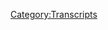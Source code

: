 {{Transcript
    | title         = [[324: Bilderberg Speeches]]
    | caption       = [https://knowledgefight.libsyn.com/knowledge-fight-bilderberg-speeches Listen to this episode on Libsyn]
    | episodeNumber = [[324: Bilderberg Speeches|324]]
    | length        = 01:23:19
}}

{{MessageBox
    | header     = Warning: Bot Generated Content
    | text       = This transcript was automatically generated by transcription software and likely contains many mistakes and misattributions. Please check the audio for definitive quotes, attribution, and context.
    | image      = N3yvass4myg91.webp
    | imagewidth = 50px
    | id         = warning
}}

{{TranscriptBlock
    | name      = Unknown Speaker
    | timestamp = 00:00:00.000
    | text      = I'm sick of them posing as if they're the good guys, saying, we are the bad guys, knowledge
}}

{{TranscriptBlock
    | name      = Unknown Speaker
    | timestamp = 00:00:23.559
    | text      = fight.
}}

{{TranscriptBlock
    | name      = Unknown Speaker
    | timestamp = 00:00:24.559
    | text      = I'm sick of them posing as if they're the good guys, saying, we are the bad guys, knowledge
}}

{{TranscriptBlock
    | name      = Unknown Speaker
    | timestamp = 00:00:30.440
    | text      = fight.
}}

{{TranscriptBlock
    | name      = Unknown Speaker
    | timestamp = 00:00:31.440
    | text      = Dan and Jordan, knowledge fight.
}}

{{TranscriptBlock
    | name      = Unknown Speaker
    | timestamp = 00:00:32.439
    | text      = Riddler, Riddler, Riddler.
}}

{{TranscriptBlock
    | name      = Unknown Speaker
    | timestamp = 00:00:33.439
    | text      = Need, need money.
}}

{{TranscriptBlock
    | name      = Unknown Speaker
    | timestamp = 00:00:34.439
    | text      = Riddler, Riddler, Riddler.
}}

{{TranscriptBlock
    | name      = Unknown Speaker
    | timestamp = 00:00:35.439
    | text      = Andy in Kansas, Andy in Kansas.
}}

{{TranscriptBlock
    | name      = Unknown Speaker
    | timestamp = 00:00:36.439
    | text      = Stop it.
}}

{{TranscriptBlock
    | name      = Unknown Speaker
    | timestamp = 00:00:37.439
    | text      = Andy in Kansas, Andy in Kansas.
}}

{{TranscriptBlock
    | name      = Unknown Speaker
    | timestamp = 00:00:38.439
    | text      = It's time to pray.
}}

{{TranscriptBlock
    | name      = Unknown Speaker
    | timestamp = 00:00:39.439
    | text      = Andy in Kansas, you're on the air.
}}

{{TranscriptBlock
    | name      = Unknown Speaker
    | timestamp = 00:00:40.439
    | text      = Thanks for holding.
}}

{{TranscriptBlock
    | name      = Unknown Speaker
    | timestamp = 00:00:41.439
    | text      = Hello, Alex.
}}

{{TranscriptBlock
    | name      = Unknown Speaker
    | timestamp = 00:00:42.439
    | text      = I'm a big fan caller.
}}

{{TranscriptBlock
    | name      = Unknown Speaker
    | timestamp = 00:00:43.439
    | text      = I'm a huge fan.
}}

{{TranscriptBlock
    | name      = Unknown Speaker
    | timestamp = 00:00:44.439
    | text      = I love your room.
}}

{{TranscriptBlock
    | name      = Unknown Speaker
    | timestamp = 00:00:45.439
    | text      = Knowledge fight.
}}

{{TranscriptBlock
    | name      = Unknown Speaker
    | timestamp = 00:00:46.439
    | text      = Knowledgefight.com, I love you.
}}

{{TranscriptBlock
    | name      = Unknown Speaker
    | timestamp = 00:00:55.679
    | text      = Hey everybody, welcome back to knowledge fight.
}}

{{TranscriptBlock
    | name      = Unknown Speaker
    | timestamp = 00:01:01.240
    | text      = I'm Dan.
}}

{{TranscriptBlock
    | name      = Unknown Speaker
    | timestamp = 00:01:02.240
    | text      = I'm Jordan.
}}

{{TranscriptBlock
    | name      = Unknown Speaker
    | timestamp = 00:01:03.240
    | text      = We're a couple of dudes.
}}

{{TranscriptBlock
    | name      = Unknown Speaker
    | timestamp = 00:01:04.239
    | text      = I sit around, drink novelty beverages and talk a little bit about Alex Jones.
}}

{{TranscriptBlock
    | name      = Unknown Speaker
    | timestamp = 00:01:06.959
    | text      = Shout out to DJ Dan Arkey for the theme song.
}}

{{TranscriptBlock
    | name      = Unknown Speaker
    | timestamp = 00:01:10.400
    | text      = Real quick, there have been some people who've suggested that it was rude of us not to immediately
}}

{{TranscriptBlock
    | name      = Unknown Speaker
    | timestamp = 00:01:15.519
    | text      = make DJ Dan Arkey a raptor princess, and there's a reason.
}}

{{TranscriptBlock
    | name      = Unknown Speaker
    | timestamp = 00:01:20.439
    | text      = There's a method to my madness, and that is because I am designing him his own sound drop
}}

{{TranscriptBlock
    | name      = Unknown Speaker
    | timestamp = 00:01:26.000
    | text      = and his own unique level, so be patient, folks.
}}

{{TranscriptBlock
    | name      = Unknown Speaker
    | timestamp = 00:01:29.040
    | text      = Absolutely.
}}

{{TranscriptBlock
    | name      = Unknown Speaker
    | timestamp = 00:01:30.040
    | text      = Do not think that we are not appreciative, and who cares?
}}

{{TranscriptBlock
    | name      = Unknown Speaker
    | timestamp = 00:01:34.000
    | text      = I'm being defensive.
}}

{{TranscriptBlock
    | name      = Unknown Speaker
    | timestamp = 00:01:35.000
    | text      = This is a podcast where I know a lot about Alex Jones.
}}

{{TranscriptBlock
    | name      = Unknown Speaker
    | timestamp = 00:01:36.840
    | text      = And I only know what you tell me.
}}

{{TranscriptBlock
    | name      = Unknown Speaker
    | timestamp = 00:01:38.560
    | text      = Do you have a question?
}}

{{TranscriptBlock
    | name      = Unknown Speaker
    | timestamp = 00:01:40.560
    | text      = Is that how we're doing this now?
}}

{{TranscriptBlock
    | name      = Unknown Speaker
    | timestamp = 00:01:43.400
    | text      = I don't know.
}}

{{TranscriptBlock
    | name      = Unknown Speaker
    | timestamp = 00:01:44.400
    | text      = This new apartment is... And how went the move?
}}

{{TranscriptBlock
    | name      = Unknown Speaker
    | timestamp = 00:01:47.840
    | text      = It was good.
}}

{{TranscriptBlock
    | name      = Unknown Speaker
    | timestamp = 00:01:48.840
    | text      = Everyone wants to know.
}}

{{TranscriptBlock
    | name      = Unknown Speaker
    | timestamp = 00:01:49.840
    | text      = It was good.
}}

{{TranscriptBlock
    | name      = Unknown Speaker
    | timestamp = 00:01:50.840
    | text      = Everything has gone fairly smoothly, and I'm able to sleep in this house, which is a massive
}}

{{TranscriptBlock
    | name      = Unknown Speaker
    | timestamp = 00:01:55.879
    | text      = improvement over the alternative.
}}

{{TranscriptBlock
    | name      = Unknown Speaker
    | timestamp = 00:01:57.560
    | text      = Yeah, yeah, yeah, yeah.
}}

{{TranscriptBlock
    | name      = Unknown Speaker
    | timestamp = 00:01:58.640
    | text      = So things are good, and I don't know if you've actually noticed, but this dovetails nicely
}}

{{TranscriptBlock
    | name      = Unknown Speaker
    | timestamp = 00:02:03.040
    | text      = into plant watch 2019.
}}

{{TranscriptBlock
    | name      = Unknown Speaker
    | timestamp = 00:02:05.920
    | text      = I have noticed in the, what is it, three, four days since I've moved into this place,
}}

{{TranscriptBlock
    | name      = Unknown Speaker
    | timestamp = 00:02:11.020
    | text      = some of these plants are really coming into their own.
}}

{{TranscriptBlock
    | name      = Unknown Speaker
    | timestamp = 00:02:13.520
    | text      = They are looking far more... I think, yeah, yeah, well, you've got an open window now
}}

{{TranscriptBlock
    | name      = Unknown Speaker
    | timestamp = 00:02:17.520
    | text      = for them.
}}

{{TranscriptBlock
    | name      = Unknown Speaker
    | timestamp = 00:02:18.520
    | text      = Well, that's not the only reason, I don't believe.
}}

{{TranscriptBlock
    | name      = Unknown Speaker
    | timestamp = 00:02:20.759
    | text      = They opened the window at the old place.
}}

{{TranscriptBlock
    | name      = Unknown Speaker
    | timestamp = 00:02:22.500
    | text      = It's because you're happier?
}}

{{TranscriptBlock
    | name      = Unknown Speaker
    | timestamp = 00:02:23.560
    | text      = I don't know.
}}

{{TranscriptBlock
    | name      = Unknown Speaker
    | timestamp = 00:02:24.560
    | text      = I think there might be something about the air here, something about the bon vivance,
}}

{{TranscriptBlock
    | name      = Unknown Speaker
    | timestamp = 00:02:29.719
    | text      = something along those lines.
}}

{{TranscriptBlock
    | name      = Unknown Speaker
    | timestamp = 00:02:30.719
    | text      = I don't know, but these, the Trinidad scorpions and the bootlettes, these really hot peppers
}}

{{TranscriptBlock
    | name      = Unknown Speaker
    | timestamp = 00:02:35.319
    | text      = are really making massive progress over the span of a couple days.
}}

{{TranscriptBlock
    | name      = Unknown Speaker
    | timestamp = 00:02:39.240
    | text      = Well, plants are affected by sound too.
}}

{{TranscriptBlock
    | name      = Unknown Speaker
    | timestamp = 00:02:42.639
    | text      = Absolutely.
}}

{{TranscriptBlock
    | name      = Unknown Speaker
    | timestamp = 00:02:43.639
    | text      = This is true.
}}

{{TranscriptBlock
    | name      = Unknown Speaker
    | timestamp = 00:02:44.639
    | text      = So that alone-
}}

{{TranscriptBlock
    | name      = Unknown Speaker
    | timestamp = 00:02:45.639
    | text      = They weren't able to sleep and neither were you.
}}

{{TranscriptBlock
    | name      = Unknown Speaker
    | timestamp = 00:02:46.639
    | text      = Yeah.
}}

{{TranscriptBlock
    | name      = Unknown Speaker
    | timestamp = 00:02:47.639
    | text      = There we go.
}}

{{TranscriptBlock
    | name      = Unknown Speaker
    | timestamp = 00:02:48.639
    | text      = Kept my little baby plants up all night.
}}

{{TranscriptBlock
    | name      = Unknown Speaker
    | timestamp = 00:02:49.639
    | text      = I can't have that.
}}

{{TranscriptBlock
    | name      = Unknown Speaker
    | timestamp = 00:02:51.080
    | text      = Selene is happy here.
}}

{{TranscriptBlock
    | name      = Unknown Speaker
    | timestamp = 00:02:52.860
    | text      = She seems to have adjusted quite well, so it's fantastic.
}}

{{TranscriptBlock
    | name      = Unknown Speaker
    | timestamp = 00:02:56.240
    | text      = Thank you to everybody who expressed their support and put up with us taking Wednesday
}}

{{TranscriptBlock
    | name      = Unknown Speaker
    | timestamp = 00:03:01.800
    | text      = off.
}}

{{TranscriptBlock
    | name      = Unknown Speaker
    | timestamp = 00:03:02.800
    | text      = It is much appreciated.
}}

{{TranscriptBlock
    | name      = Unknown Speaker
    | timestamp = 00:03:03.800
    | text      = Yes.
}}

{{TranscriptBlock
    | name      = Unknown Speaker
    | timestamp = 00:03:04.800
    | text      = And we are back, and as promised, stronger than ever, or maybe-
}}

{{TranscriptBlock
    | name      = Unknown Speaker
    | timestamp = 00:03:07.840
    | text      = We'll see.
}}

{{TranscriptBlock
    | name      = Unknown Speaker
    | timestamp = 00:03:08.840
    | text      = We'll see.
}}

{{TranscriptBlock
    | name      = Unknown Speaker
    | timestamp = 00:03:09.840
    | text      = Coming at you.
}}

{{TranscriptBlock
    | name      = Unknown Speaker
    | timestamp = 00:03:10.840
    | text      = Today, I got an interesting episode that I wanted to do, but before we get to that, got
}}

{{TranscriptBlock
    | name      = Unknown Speaker
    | timestamp = 00:03:15.840
    | text      = to give a shout out to the people who have signed up and are supporting the show.
}}

{{TranscriptBlock
    | name      = Unknown Speaker
    | timestamp = 00:03:19.639
    | text      = So first, Jesse, also known as Sour Buddy, thank you so much.
}}

{{TranscriptBlock
    | name      = Unknown Speaker
    | timestamp = 00:03:23.759
    | text      = You are now a policy wonk.
}}

{{TranscriptBlock
    | name      = Unknown Speaker
    | timestamp = 00:03:25.199
    | text      = I'm a policy wonk.
}}

{{TranscriptBlock
    | name      = Unknown Speaker
    | timestamp = 00:03:26.199
    | text      = Thank you, Sour Buddy.
}}

{{TranscriptBlock
    | name      = Unknown Speaker
    | timestamp = 00:03:27.560
    | text      = Next, Drew, thank you so much.
}}

{{TranscriptBlock
    | name      = Unknown Speaker
    | timestamp = 00:03:29.319
    | text      = You're now a policy wonk.
}}

{{TranscriptBlock
    | name      = Unknown Speaker
    | timestamp = 00:03:30.639
    | text      = I'm a policy wonk.
}}

{{TranscriptBlock
    | name      = Unknown Speaker
    | timestamp = 00:03:31.639
    | text      = Thanks, Drew.
}}

{{TranscriptBlock
    | name      = Unknown Speaker
    | timestamp = 00:03:32.639
    | text      = Thanks, Drew.
}}

{{TranscriptBlock
    | name      = Unknown Speaker
    | timestamp = 00:03:33.639
    | text      = Next, George, thank you so much.
}}

{{TranscriptBlock
    | name      = Unknown Speaker
    | timestamp = 00:03:34.639
    | text      = You are now a policy wonk.
}}

{{TranscriptBlock
    | name      = Unknown Speaker
    | timestamp = 00:03:35.639
    | text      = I'm a policy wonk.
}}

{{TranscriptBlock
    | name      = Unknown Speaker
    | timestamp = 00:03:36.639
    | text      = Thank you, George.
}}

{{TranscriptBlock
    | name      = Unknown Speaker
    | timestamp = 00:03:37.639
    | text      = Thank you, George.
}}

{{TranscriptBlock
    | name      = Unknown Speaker
    | timestamp = 00:03:38.639
    | text      = Next, Spacey Casey, thank you so much.
}}

{{TranscriptBlock
    | name      = Unknown Speaker
    | timestamp = 00:03:40.400
    | text      = You are now a policy wonk.
}}

{{TranscriptBlock
    | name      = Unknown Speaker
    | timestamp = 00:03:42.000
    | text      = I'm a policy wonk.
}}

{{TranscriptBlock
    | name      = Unknown Speaker
    | timestamp = 00:03:43.000
    | text      = Thanks, Spacey Casey.
}}

{{TranscriptBlock
    | name      = Unknown Speaker
    | timestamp = 00:03:44.000
    | text      = Next, Jeff, thank you so much.
}}

{{TranscriptBlock
    | name      = Unknown Speaker
    | timestamp = 00:03:46.319
    | text      = You're now a policy wonk.
}}

{{TranscriptBlock
    | name      = Unknown Speaker
    | timestamp = 00:03:47.960
    | text      = I'm a policy wonk.
}}

{{TranscriptBlock
    | name      = Unknown Speaker
    | timestamp = 00:03:48.960
    | text      = Thank you, Jeff.
}}

{{TranscriptBlock
    | name      = Unknown Speaker
    | timestamp = 00:03:49.960
    | text      = Thank you, Jeff.
}}

{{TranscriptBlock
    | name      = Unknown Speaker
    | timestamp = 00:03:50.960
    | text      = And finally, I'd like to say thank you to somebody who donated on an elevated level.
}}

{{TranscriptBlock
    | name      = Unknown Speaker
    | timestamp = 00:03:53.400
    | text      = We appreciate it very much.
}}

{{TranscriptBlock
    | name      = Unknown Speaker
    | timestamp = 00:03:54.759
    | text      = So Kisha, thank you so much.
}}

{{TranscriptBlock
    | name      = Unknown Speaker
    | timestamp = 00:03:57.400
    | text      = You are now a technocrat.
}}

{{TranscriptBlock
    | name      = Unknown Speaker
    | timestamp = 00:03:59.319
    | text      = I'm a policy wonk.
}}

{{TranscriptBlock
    | name      = Unknown Speaker
    | timestamp = 00:04:00.319
    | text      = Crikey, mate.
}}

{{TranscriptBlock
    | name      = Unknown Speaker
    | timestamp = 00:04:01.319
    | text      = That's fantastic.
}}

{{TranscriptBlock
    | name      = Unknown Speaker
    | timestamp = 00:04:02.319
    | text      = Have yourself a brew.
}}

{{TranscriptBlock
    | name      = Unknown Speaker
    | timestamp = 00:04:03.319
    | text      = How's your 401k doing, bro?
}}

{{TranscriptBlock
    | name      = Unknown Speaker
    | timestamp = 00:04:05.319
    | text      = We got to go full tilt boogie on this, Watson, all right?
}}

{{TranscriptBlock
    | name      = Unknown Speaker
    | timestamp = 00:04:07.719
    | text      = Let's just get down to business.
}}

{{TranscriptBlock
    | name      = Unknown Speaker
    | timestamp = 00:04:09.199
    | text      = We ain't making that money off that heroin.
}}

{{TranscriptBlock
    | name      = Unknown Speaker
    | timestamp = 00:04:11.280
    | text      = Why you pimps so good?
}}

{{TranscriptBlock
    | name      = Unknown Speaker
    | timestamp = 00:04:13.199
    | text      = My neck is freakishly large.
}}

{{TranscriptBlock
    | name      = Unknown Speaker
    | timestamp = 00:04:14.879
    | text      = I declare info war on you.
}}

{{TranscriptBlock
    | name      = Unknown Speaker
    | timestamp = 00:04:17.680
    | text      = Thank you, Kisha.
}}

{{TranscriptBlock
    | name      = Unknown Speaker
    | timestamp = 00:04:18.680
    | text      = Thank you, Kisha.
}}

{{TranscriptBlock
    | name      = Unknown Speaker
    | timestamp = 00:04:19.680
    | text      = If you're out there listening and you're thinking, hey, I like this show, I'd like to support
}}

{{TranscriptBlock
    | name      = Unknown Speaker
    | timestamp = 00:04:22.079
    | text      = what these guys do, you can do that by going to our website, knowledgefight.com, clicking
}}

{{TranscriptBlock
    | name      = Unknown Speaker
    | timestamp = 00:04:25.360
    | text      = the button that says support the show.
}}

{{TranscriptBlock
    | name      = Unknown Speaker
    | timestamp = 00:04:27.040
    | text      = And I want to give an apology because I went to the website or our Patreon site not too
}}

{{TranscriptBlock
    | name      = Unknown Speaker
    | timestamp = 00:04:32.240
    | text      = long ago and saw that there is a lot of messages that I've missed there because I forgot that
}}

{{TranscriptBlock
    | name      = Unknown Speaker
    | timestamp = 00:04:36.800
    | text      = people could send messages there.
}}

{{TranscriptBlock
    | name      = Unknown Speaker
    | timestamp = 00:04:38.439
    | text      = People can send messages there?
}}

{{TranscriptBlock
    | name      = Unknown Speaker
    | timestamp = 00:04:40.000
    | text      = Yes.
}}

{{TranscriptBlock
    | name      = Unknown Speaker
    | timestamp = 00:04:41.000
    | text      = Oh, man.
}}

{{TranscriptBlock
    | name      = Unknown Speaker
    | timestamp = 00:04:42.000
    | text      = That is not a good way to get in touch with us.
}}

{{TranscriptBlock
    | name      = Unknown Speaker
    | timestamp = 00:04:44.279
    | text      = And I apologize that I've missed a number of messages there.
}}

{{TranscriptBlock
    | name      = Unknown Speaker
    | timestamp = 00:04:47.639
    | text      = I have so many inboxes.
}}

{{TranscriptBlock
    | name      = Unknown Speaker
    | timestamp = 00:04:49.800
    | text      = I'm not good with one inbox.
}}

{{TranscriptBlock
    | name      = Unknown Speaker
    | timestamp = 00:04:51.720
    | text      = Yeah, yeah, yeah, yeah.
}}

{{TranscriptBlock
    | name      = Unknown Speaker
    | timestamp = 00:04:52.720
    | text      = Now we have added all these.
}}

{{TranscriptBlock
    | name      = Unknown Speaker
    | timestamp = 00:04:54.399
    | text      = So if I've missed your message there, I apologize.
}}

{{TranscriptBlock
    | name      = Unknown Speaker
    | timestamp = 00:04:56.720
    | text      = Please resend a message to knowledgefight.gmail.com and it'll be much more likely that I'll be
}}

{{TranscriptBlock
    | name      = Unknown Speaker
    | timestamp = 00:05:01.720
    | text      = able to answer it.
}}

{{TranscriptBlock
    | name      = Unknown Speaker
    | timestamp = 00:05:03.199
    | text      = Jordan.
}}

{{TranscriptBlock
    | name      = Unknown Speaker
    | timestamp = 00:05:04.199
    | text      = Yes.
}}

{{TranscriptBlock
    | name      = Unknown Speaker
    | timestamp = 00:05:05.199
    | text      = Today.
}}

{{TranscriptBlock
    | name      = Unknown Speaker
    | timestamp = 00:05:06.199
    | text      = Dan.
}}

{{TranscriptBlock
    | name      = Unknown Speaker
    | timestamp = 00:05:07.199
    | text      = Today is something I felt that what we needed to do is something a little bit different.
}}

{{TranscriptBlock
    | name      = Unknown Speaker
    | timestamp = 00:05:11.759
    | text      = I didn't feel like talking about the present day, Alex.
}}

{{TranscriptBlock
    | name      = Unknown Speaker
    | timestamp = 00:05:14.199
    | text      = I didn't feel like going back to 2013.
}}

{{TranscriptBlock
    | name      = Unknown Speaker
    | timestamp = 00:05:16.240
    | text      = I felt like this is the first new episode in this new studio.
}}

{{TranscriptBlock
    | name      = Unknown Speaker
    | timestamp = 00:05:19.759
    | text      = Complete reset.
}}

{{TranscriptBlock
    | name      = Unknown Speaker
    | timestamp = 00:05:21.480
    | text      = More or less.
}}

{{TranscriptBlock
    | name      = Unknown Speaker
    | timestamp = 00:05:22.480
    | text      = I felt like we needed to do something a little bit different.
}}

{{TranscriptBlock
    | name      = Unknown Speaker
    | timestamp = 00:05:26.000
    | text      = So what I decided to do was I remembered a long time ago I saw a video of Alex Jones
}}

{{TranscriptBlock
    | name      = Unknown Speaker
    | timestamp = 00:05:32.439
    | text      = giving a speech at Bilderberg.
}}

{{TranscriptBlock
    | name      = Unknown Speaker
    | timestamp = 00:05:35.240
    | text      = Where he goes and bullhorns and yells at everybody.
}}

{{TranscriptBlock
    | name      = Unknown Speaker
    | timestamp = 00:05:37.319
    | text      = Right, right, right.
}}

{{TranscriptBlock
    | name      = Unknown Speaker
    | timestamp = 00:05:38.319
    | text      = Does what he's great at.
}}

{{TranscriptBlock
    | name      = Unknown Speaker
    | timestamp = 00:05:39.319
    | text      = Yeah.
}}

{{TranscriptBlock
    | name      = Unknown Speaker
    | timestamp = 00:05:40.319
    | text      = So I thought why not go and check out one of his Bilderberg speeches.
}}

{{TranscriptBlock
    | name      = Unknown Speaker
    | timestamp = 00:05:44.000
    | text      = So in 2013 Bilderberg was in the United Kingdom and Alex Jones made a trip over to the UK
}}

{{TranscriptBlock
    | name      = Unknown Speaker
    | timestamp = 00:05:50.879
    | text      = to give a speech for the people.
}}

{{TranscriptBlock
    | name      = Unknown Speaker
    | timestamp = 00:05:53.279
    | text      = Yeah, sure.
}}

{{TranscriptBlock
    | name      = Unknown Speaker
    | timestamp = 00:05:54.279
    | text      = And man oh man, if you watch this video, it's completely insane.
}}

{{TranscriptBlock
    | name      = Unknown Speaker
    | timestamp = 00:05:58.459
    | text      = They have set up a little stage in the middle of a field and Alex has a full on PA system
}}

{{TranscriptBlock
    | name      = Unknown Speaker
    | timestamp = 00:06:04.519
    | text      = and he is yelling at a group of, it's in the hundreds, maybe a thousand or so people.
}}

{{TranscriptBlock
    | name      = Unknown Speaker
    | timestamp = 00:06:10.279
    | text      = It's more than you'd expect to be in the middle of a field listening to Alex.
}}

{{TranscriptBlock
    | name      = Unknown Speaker
    | timestamp = 00:06:15.120
    | text      = In the UK?
}}

{{TranscriptBlock
    | name      = Unknown Speaker
    | timestamp = 00:06:16.120
    | text      = Yeah.
}}

{{TranscriptBlock
    | name      = Unknown Speaker
    | timestamp = 00:06:17.120
    | text      = Yeah.
}}

{{TranscriptBlock
    | name      = Unknown Speaker
    | timestamp = 00:06:18.120
    | text      = Outside Bilderberg.
}}

{{TranscriptBlock
    | name      = Unknown Speaker
    | timestamp = 00:06:19.120
    | text      = Sure.
}}

{{TranscriptBlock
    | name      = Unknown Speaker
    | timestamp = 00:06:20.120
    | text      = So he is up there and he's grandstanding and he is just, he's having a great time of it.
}}

{{TranscriptBlock
    | name      = Unknown Speaker
    | timestamp = 00:06:25.120
    | text      = Living life.
}}

{{TranscriptBlock
    | name      = Unknown Speaker
    | timestamp = 00:06:26.120
    | text      = So we're going to listen to a little bit of Alex Jones' speech and see where this exploration
}}

{{TranscriptBlock
    | name      = Unknown Speaker
    | timestamp = 00:06:30.879
    | text      = takes us.
}}

{{TranscriptBlock
    | name      = Unknown Speaker
    | timestamp = 00:06:31.879
    | text      = Okay.
}}

{{TranscriptBlock
    | name      = Unknown Speaker
    | timestamp = 00:06:32.879
    | text      = See what we can learn from it.
}}

{{TranscriptBlock
    | name      = Unknown Speaker
    | timestamp = 00:06:33.879
    | text      = This is the first one, first clip from Alex's speech where he's giving, you know, the lay
}}

{{TranscriptBlock
    | name      = Unknown Speaker
    | timestamp = 00:06:39.680
    | text      = of the land, you know, just talking about the globalists as he's known to do.
}}

{{TranscriptBlock
    | name      = Unknown Speaker
    | timestamp = 00:06:44.680
    | text      = They want the world for themselves.
}}

{{TranscriptBlock
    | name      = Unknown Speaker
    | timestamp = 00:06:47.759
    | text      = They've stolen the governments, they've stolen the money, they've stolen the cultures, they've
}}

{{TranscriptBlock
    | name      = Unknown Speaker
    | timestamp = 00:06:52.920
    | text      = stolen almost everything and now they want us out of the way so they can move forward
}}

{{TranscriptBlock
    | name      = Unknown Speaker
    | timestamp = 00:06:58.920
    | text      = into the future with all the technology that humankind developed.
}}

{{TranscriptBlock
    | name      = Unknown Speaker
    | timestamp = 00:07:04.199
    | text      = They take the ideas and the energy of you, the creative, and they use it against you.
}}

{{TranscriptBlock
    | name      = Unknown Speaker
    | timestamp = 00:07:09.639
    | text      = And I'm here to tell you how to stop them.
}}

{{TranscriptBlock
    | name      = Unknown Speaker
    | timestamp = 00:07:12.639
    | text      = Fight them with information, fight them with truth, fight them with art and never give
}}

{{TranscriptBlock
    | name      = Unknown Speaker
    | timestamp = 00:07:17.120
    | text      = up and realize that we are.
}}

{{TranscriptBlock
    | name      = Unknown Speaker
    | timestamp = 00:07:21.120
    | text      = And realize that we are in a war.
}}

{{TranscriptBlock
    | name      = Unknown Speaker
    | timestamp = 00:07:28.000
    | text      = This is a war.
}}

{{TranscriptBlock
    | name      = Unknown Speaker
    | timestamp = 00:07:29.000
    | text      = Wow.
}}

{{TranscriptBlock
    | name      = Unknown Speaker
    | timestamp = 00:07:30.000
    | text      = That was pretty stirring.
}}

{{TranscriptBlock
    | name      = Unknown Speaker
    | timestamp = 00:07:31.000
    | text      = It is.
}}

{{TranscriptBlock
    | name      = Unknown Speaker
    | timestamp = 00:07:32.000
    | text      = I'm not gonna lie to you.
}}

{{TranscriptBlock
    | name      = Unknown Speaker
    | timestamp = 00:07:33.000
    | text      = I was pretty stirred by that.
}}

{{TranscriptBlock
    | name      = Unknown Speaker
    | timestamp = 00:07:34.000
    | text      = I mean, honestly, it's when he's in his element.
}}

{{TranscriptBlock
    | name      = Unknown Speaker
    | timestamp = 00:07:35.560
    | text      = Yeah.
}}

{{TranscriptBlock
    | name      = Unknown Speaker
    | timestamp = 00:07:36.560
    | text      = He can say vapid nonsense.
}}

{{TranscriptBlock
    | name      = Unknown Speaker
    | timestamp = 00:07:38.120
    | text      = Yeah.
}}

{{TranscriptBlock
    | name      = Unknown Speaker
    | timestamp = 00:07:39.120
    | text      = Yell it with passion.
}}

{{TranscriptBlock
    | name      = Unknown Speaker
    | timestamp = 00:07:40.120
    | text      = He's sweating from the face.
}}

{{TranscriptBlock
    | name      = Unknown Speaker
    | timestamp = 00:07:41.120
    | text      = Oh, of course.
}}

{{TranscriptBlock
    | name      = Unknown Speaker
    | timestamp = 00:07:42.120
    | text      = Which I don't blame him.
}}

{{TranscriptBlock
    | name      = Unknown Speaker
    | timestamp = 00:07:43.120
    | text      = It's June.
}}

{{TranscriptBlock
    | name      = Unknown Speaker
    | timestamp = 00:07:44.120
    | text      = Uh-uh.
}}

{{TranscriptBlock
    | name      = Unknown Speaker
    | timestamp = 00:07:45.120
    | text      = You know, like it's, you know, he's out there, it's summer.
}}

{{TranscriptBlock
    | name      = Unknown Speaker
    | timestamp = 00:07:46.120
    | text      = But yeah, it's exactly where Alex Jones belongs, riling people up.
}}

{{TranscriptBlock
    | name      = Unknown Speaker
    | timestamp = 00:07:50.319
    | text      = For sure.
}}

{{TranscriptBlock
    | name      = Unknown Speaker
    | timestamp = 00:07:51.319
    | text      = With artificial passion about made up subjects.
}}

{{TranscriptBlock
    | name      = Unknown Speaker
    | timestamp = 00:07:53.959
    | text      = Absolutely.
}}

{{TranscriptBlock
    | name      = Unknown Speaker
    | timestamp = 00:07:54.959
    | text      = It's fantastic.
}}

{{TranscriptBlock
    | name      = Unknown Speaker
    | timestamp = 00:07:55.959
    | text      = Can you imagine if he were connected to reality and was like a union boss?
}}

{{TranscriptBlock
    | name      = Unknown Speaker
    | timestamp = 00:08:00.199
    | text      = Totally.
}}

{{TranscriptBlock
    | name      = Unknown Speaker
    | timestamp = 00:08:01.199
    | text      = God.
}}

{{TranscriptBlock
    | name      = Unknown Speaker
    | timestamp = 00:08:02.199
    | text      = Everybody would strike.
}}

{{TranscriptBlock
    | name      = Unknown Speaker
    | timestamp = 00:08:03.199
    | text      = Yeah.
}}

{{TranscriptBlock
    | name      = Unknown Speaker
    | timestamp = 00:08:04.199
    | text      = I'm striking right now.
}}

{{TranscriptBlock
    | name      = Unknown Speaker
    | timestamp = 00:08:05.199
    | text      = Yeah.
}}

{{TranscriptBlock
    | name      = Unknown Speaker
    | timestamp = 00:08:06.199
    | text      = So here's the next clip where he explains that this is going to be a day that will be
}}

{{TranscriptBlock
    | name      = Unknown Speaker
    | timestamp = 00:08:09.800
    | text      = remembered in the annals of history.
}}

{{TranscriptBlock
    | name      = Unknown Speaker
    | timestamp = 00:08:12.399
    | text      = This day.
}}

{{TranscriptBlock
    | name      = Unknown Speaker
    | timestamp = 00:08:13.399
    | text      = Wait.
}}

{{TranscriptBlock
    | name      = Unknown Speaker
    | timestamp = 00:08:14.399
    | text      = This day.
}}

{{TranscriptBlock
    | name      = Unknown Speaker
    | timestamp = 00:08:15.399
    | text      = This is his Saint Crispin's Day speech.
}}

{{TranscriptBlock
    | name      = Unknown Speaker
    | timestamp = 00:08:16.399
    | text      = This is what's going on.
}}

{{TranscriptBlock
    | name      = Unknown Speaker
    | timestamp = 00:08:17.399
    | text      = We happy few.
}}

{{TranscriptBlock
    | name      = Unknown Speaker
    | timestamp = 00:08:18.819
    | text      = When he's yelling outside Bilderberg, this is going to be a day that is remembered by
}}

{{TranscriptBlock
    | name      = Unknown Speaker
    | timestamp = 00:08:24.160
    | text      = historians as the beginning of the end for the global.
}}

{{TranscriptBlock
    | name      = Unknown Speaker
    | timestamp = 00:08:28.480
    | text      = Okay.
}}

{{TranscriptBlock
    | name      = Unknown Speaker
    | timestamp = 00:08:29.480
    | text      = Today is just the beginning of the fall of the dinosaur deception media.
}}

{{TranscriptBlock
    | name      = Unknown Speaker
    | timestamp = 00:08:35.279
    | text      = And today can truly be marked as one of the key points on the map of history of what humanity
}}

{{TranscriptBlock
    | name      = Unknown Speaker
    | timestamp = 00:08:41.559
    | text      = rose up and the sleeping child prepared to defeat the globalists.
}}

{{TranscriptBlock
    | name      = Unknown Speaker
    | timestamp = 00:08:52.320
    | text      = I fucking love this.
}}

{{TranscriptBlock
    | name      = Unknown Speaker
    | timestamp = 00:08:54.000
    | text      = The people love it.
}}

{{TranscriptBlock
    | name      = Unknown Speaker
    | timestamp = 00:08:55.879
    | text      = It's the kind of rhetoric and it's the kind of passionate oratory that like you got it.
}}

{{TranscriptBlock
    | name      = Unknown Speaker
    | timestamp = 00:09:02.080
    | text      = You see it and you're like, this could be good or bad.
}}

{{TranscriptBlock
    | name      = Unknown Speaker
    | timestamp = 00:09:04.759
    | text      = Yeah.
}}

{{TranscriptBlock
    | name      = Unknown Speaker
    | timestamp = 00:09:05.759
    | text      = Yeah.
}}

{{TranscriptBlock
    | name      = Unknown Speaker
    | timestamp = 00:09:06.759
    | text      = Yeah.
}}

{{TranscriptBlock
    | name      = Unknown Speaker
    | timestamp = 00:09:07.759
    | text      = For sure.
}}

{{TranscriptBlock
    | name      = Unknown Speaker
    | timestamp = 00:09:08.759
    | text      = It's the kind of thing that's impressive as a skill, just as a neutral skill.
}}

{{TranscriptBlock
    | name      = Unknown Speaker
    | timestamp = 00:09:11.440
    | text      = It's very amazing and impressive, but to know how he uses it is very scary.
}}

{{TranscriptBlock
    | name      = Unknown Speaker
    | timestamp = 00:09:16.440
    | text      = Yeah.
}}

{{TranscriptBlock
    | name      = Unknown Speaker
    | timestamp = 00:09:17.440
    | text      = Yeah.
}}

{{TranscriptBlock
    | name      = Unknown Speaker
    | timestamp = 00:09:18.440
    | text      = That's usually the trouble.
}}

{{TranscriptBlock
    | name      = Unknown Speaker
    | timestamp = 00:09:19.440
    | text      = Right.
}}

{{TranscriptBlock
    | name      = Unknown Speaker
    | timestamp = 00:09:20.440
    | text      = But it's a demonstration that we don't get to see all that often because you have Alex
}}

{{TranscriptBlock
    | name      = Unknown Speaker
    | timestamp = 00:09:23.720
    | text      = in the studio and he's such a, like without a crowd to work off of, he's kind of one note
}}

{{TranscriptBlock
    | name      = Unknown Speaker
    | timestamp = 00:09:31.000
    | text      = in a lot of ways, especially in the present day.
}}

{{TranscriptBlock
    | name      = Unknown Speaker
    | timestamp = 00:09:33.039
    | text      = Right.
}}

{{TranscriptBlock
    | name      = Unknown Speaker
    | timestamp = 00:09:34.039
    | text      = Right.
}}

{{TranscriptBlock
    | name      = Unknown Speaker
    | timestamp = 00:09:35.039
    | text      = Right.
}}

{{TranscriptBlock
    | name      = Unknown Speaker
    | timestamp = 00:09:36.039
    | text      = And then whenever he goes out to do these like things, these staged agitations where
}}

{{TranscriptBlock
    | name      = Unknown Speaker
    | timestamp = 00:09:38.159
    | text      = he goes out and like yells at abortion protesters.
}}

{{TranscriptBlock
    | name      = Unknown Speaker
    | timestamp = 00:09:40.840
    | text      = Yeah.
}}

{{TranscriptBlock
    | name      = Unknown Speaker
    | timestamp = 00:09:41.840
    | text      = But that sucks.
}}

{{TranscriptBlock
    | name      = Unknown Speaker
    | timestamp = 00:09:42.840
    | text      = No, totally.
}}

{{TranscriptBlock
    | name      = Unknown Speaker
    | timestamp = 00:09:43.840
    | text      = Yeah.
}}

{{TranscriptBlock
    | name      = Unknown Speaker
    | timestamp = 00:09:44.840
    | text      = That's a completely different thing.
}}

{{TranscriptBlock
    | name      = Unknown Speaker
    | timestamp = 00:09:45.840
    | text      = That's adversarial.
}}

{{TranscriptBlock
    | name      = Unknown Speaker
    | timestamp = 00:09:46.840
    | text      = Right.
}}

{{TranscriptBlock
    | name      = Unknown Speaker
    | timestamp = 00:09:47.840
    | text      = Right.
}}

{{TranscriptBlock
    | name      = Unknown Speaker
    | timestamp = 00:09:48.840
    | text      = Right.
}}

{{TranscriptBlock
    | name      = Unknown Speaker
    | timestamp = 00:09:49.840
    | text      = Right.
}}

{{TranscriptBlock
    | name      = Unknown Speaker
    | timestamp = 00:09:50.840
    | text      = Alex in his element where he is like just with a group of people in the palm of his
}}

{{TranscriptBlock
    | name      = Unknown Speaker
    | timestamp = 00:09:51.840
    | text      = hand, there's something amazing to behold on some level because you know, he's full
}}

{{TranscriptBlock
    | name      = Unknown Speaker
    | timestamp = 00:09:56.039
    | text      = of shit.
}}

{{TranscriptBlock
    | name      = Unknown Speaker
    | timestamp = 00:09:57.039
    | text      = Yeah.
}}

{{TranscriptBlock
    | name      = Unknown Speaker
    | timestamp = 00:09:58.039
    | text      = Yeah.
}}

{{TranscriptBlock
    | name      = Unknown Speaker
    | timestamp = 00:09:59.039
    | text      = Yeah.
}}

{{TranscriptBlock
    | name      = Unknown Speaker
    | timestamp = 00:10:00.039
    | text      = No, he reminds me so much of like a, a far more insidious and evil version of like a
}}

{{TranscriptBlock
    | name      = Unknown Speaker
    | timestamp = 00:10:04.639
    | text      = corporate rah rah speaker.
}}

{{TranscriptBlock
    | name      = Unknown Speaker
    | timestamp = 00:10:06.879
    | text      = Like I, whenever I worked at my old job with the hearing aids, they would have these conferences
}}

{{TranscriptBlock
    | name      = Unknown Speaker
    | timestamp = 00:10:11.879
    | text      = every year and you would go to like Las Vegas and there'd be a thousand people who do the
}}

{{TranscriptBlock
    | name      = Unknown Speaker
    | timestamp = 00:10:16.879
    | text      = same job as me and they'd hire some asshole to come out and be like, Hey, what are we
}}

{{TranscriptBlock
    | name      = Unknown Speaker
    | timestamp = 00:10:24.600
    | text      = doing here?
}}

{{TranscriptBlock
    | name      = Unknown Speaker
    | timestamp = 00:10:25.600
    | text      = Right.
}}

{{TranscriptBlock
    | name      = Unknown Speaker
    | timestamp = 00:10:26.600
    | text      = Are we adults?
}}

{{TranscriptBlock
    | name      = Unknown Speaker
    | timestamp = 00:10:27.600
    | text      = What's going on?
}}

{{TranscriptBlock
    | name      = Unknown Speaker
    | timestamp = 00:10:28.600
    | text      = Yeah.
}}

{{TranscriptBlock
    | name      = Unknown Speaker
    | timestamp = 00:10:29.600
    | text      = Yeah.
}}

{{TranscriptBlock
    | name      = Unknown Speaker
    | timestamp = 00:10:30.600
    | text      = Yeah.
}}

{{TranscriptBlock
    | name      = Unknown Speaker
    | timestamp = 00:10:31.600
    | text      = But he could totally do that.
}}

{{TranscriptBlock
    | name      = Unknown Speaker
    | timestamp = 00:10:32.600
    | text      = Yeah.
}}

{{TranscriptBlock
    | name      = Unknown Speaker
    | timestamp = 00:10:33.600
    | text      = He could, he could find a nice living in a lot of niches.
}}

{{TranscriptBlock
    | name      = Unknown Speaker
    | timestamp = 00:10:35.399
    | text      = Uh, I just, I think that this one must just be the most profitable and get him the most
}}

{{TranscriptBlock
    | name      = Unknown Speaker
    | timestamp = 00:10:39.960
    | text      = excited.
}}

{{TranscriptBlock
    | name      = Unknown Speaker
    | timestamp = 00:10:40.960
    | text      = Yeah.
}}

{{TranscriptBlock
    | name      = Unknown Speaker
    | timestamp = 00:10:41.960
    | text      = And get him into yelling about, uh, manufactured imagined world, uh, power.
}}

{{TranscriptBlock
    | name      = Unknown Speaker
    | timestamp = 00:10:47.440
    | text      = It does seem like good work if you can get it.
}}

{{TranscriptBlock
    | name      = Unknown Speaker
    | timestamp = 00:10:49.879
    | text      = Yup.
}}

{{TranscriptBlock
    | name      = Unknown Speaker
    | timestamp = 00:10:50.879
    | text      = So when you have that sort of thing, it's like, it would be easy to coast on that for
}}

{{TranscriptBlock
    | name      = Unknown Speaker
    | timestamp = 00:10:54.159
    | text      = a good fucking, I don't know, half hour long speech as long as you have the, the cardio
}}

{{TranscriptBlock
    | name      = Unknown Speaker
    | timestamp = 00:11:01.519
    | text      = to keep that up.
}}

{{TranscriptBlock
    | name      = Unknown Speaker
    | timestamp = 00:11:03.159
    | text      = But I don't know why, but for some reason in the middle of his speech, Alex starts to
}}

{{TranscriptBlock
    | name      = Unknown Speaker
    | timestamp = 00:11:07.879
    | text      = get into content.
}}

{{TranscriptBlock
    | name      = Unknown Speaker
    | timestamp = 00:11:08.879
    | text      = What?
}}

{{TranscriptBlock
    | name      = Unknown Speaker
    | timestamp = 00:11:09.879
    | text      = No.
}}

{{TranscriptBlock
    | name      = Unknown Speaker
    | timestamp = 00:11:10.879
    | text      = Yeah.
}}

{{TranscriptBlock
    | name      = Unknown Speaker
    | timestamp = 00:11:11.879
    | text      = No, no.
}}

{{TranscriptBlock
    | name      = Unknown Speaker
    | timestamp = 00:11:12.879
    | text      = Now he's starting to explain shit.
}}

{{TranscriptBlock
    | name      = Unknown Speaker
    | timestamp = 00:11:14.200
    | text      = It's great.
}}

{{TranscriptBlock
    | name      = Unknown Speaker
    | timestamp = 00:11:15.200
    | text      = Whenever you're just yelling abstract, the globalist will, yeah, this will be their day
}}

{{TranscriptBlock
    | name      = Unknown Speaker
    | timestamp = 00:11:20.360
    | text      = of reckoning.
}}

{{TranscriptBlock
    | name      = Unknown Speaker
    | timestamp = 00:11:21.360
    | text      = The beginning of the year.
}}

{{TranscriptBlock
    | name      = Unknown Speaker
    | timestamp = 00:11:22.360
    | text      = That's great.
}}

{{TranscriptBlock
    | name      = Unknown Speaker
    | timestamp = 00:11:23.360
    | text      = Yeah.
}}

{{TranscriptBlock
    | name      = Unknown Speaker
    | timestamp = 00:11:24.360
    | text      = It's, it's just nothing.
}}

{{TranscriptBlock
    | name      = Unknown Speaker
    | timestamp = 00:11:25.360
    | text      = You're saying nothing.
}}

{{TranscriptBlock
    | name      = Unknown Speaker
    | timestamp = 00:11:26.360
    | text      = No, you just need to go, and then people will clap.
}}

{{TranscriptBlock
    | name      = Unknown Speaker
    | timestamp = 00:11:29.200
    | text      = It's easy.
}}

{{TranscriptBlock
    | name      = Unknown Speaker
    | timestamp = 00:11:30.200
    | text      = Alex can't resist getting into bad specifics, so he drops a narrative in the middle of this
}}

{{TranscriptBlock
    | name      = Unknown Speaker
    | timestamp = 00:11:36.919
    | text      = stump speech.
}}

{{TranscriptBlock
    | name      = Unknown Speaker
    | timestamp = 00:11:38.580
    | text      = And I held up the London independent from Thursday and the cover was 40% of people in
}}

{{TranscriptBlock
    | name      = Unknown Speaker
    | timestamp = 00:11:48.480
    | text      = the UK, 40% will have cancer by 2020 40% of the people that live here will have cancer
}}

{{TranscriptBlock
    | name      = Unknown Speaker
    | timestamp = 00:11:57.039
    | text      = by then.
}}

{{TranscriptBlock
    | name      = Unknown Speaker
    | timestamp = 00:11:58.039
    | text      = And they show the graph and the statistics is actually gonna be far worse than that.
}}

{{TranscriptBlock
    | name      = Unknown Speaker
    | timestamp = 00:12:00.679
    | text      = And there's no discussion of why are the pediatric cancers in the U S areas of thousands of percentile
}}

{{TranscriptBlock
    | name      = Unknown Speaker
    | timestamp = 00:12:08.360
    | text      = points.
}}

{{TranscriptBlock
    | name      = Unknown Speaker
    | timestamp = 00:12:09.360
    | text      = He can't resist.
}}

{{TranscriptBlock
    | name      = Unknown Speaker
    | timestamp = 00:12:11.600
    | text      = He's done his show for too long.
}}

{{TranscriptBlock
    | name      = Unknown Speaker
    | timestamp = 00:12:13.159
    | text      = He can't resist getting into that mode.
}}

{{TranscriptBlock
    | name      = Unknown Speaker
    | timestamp = 00:12:15.320
    | text      = I need to do a headline real quick.
}}

{{TranscriptBlock
    | name      = Unknown Speaker
    | timestamp = 00:12:17.159
    | text      = Now, first things first, just a small quibble.
}}

{{TranscriptBlock
    | name      = Unknown Speaker
    | timestamp = 00:12:20.080
    | text      = Thousands of percentile points is a nonsensical phrase.
}}

{{TranscriptBlock
    | name      = Unknown Speaker
    | timestamp = 00:12:23.799
    | text      = Percentile is a term that specifically means out of a hundred, you know, that scent in
}}

{{TranscriptBlock
    | name      = Unknown Speaker
    | timestamp = 00:12:27.559
    | text      = the middle of it.
}}

{{TranscriptBlock
    | name      = Unknown Speaker
    | timestamp = 00:12:28.559
    | text      = I don't understand what you're talking about.
}}

{{TranscriptBlock
    | name      = Unknown Speaker
    | timestamp = 00:12:29.559
    | text      = It's kind of a dead giveaway that it's of a hundred.
}}

{{TranscriptBlock
    | name      = Unknown Speaker
    | timestamp = 00:12:31.620
    | text      = So then how do you give 110% Dan?
}}

{{TranscriptBlock
    | name      = Unknown Speaker
    | timestamp = 00:12:33.840
    | text      = You can't.
}}

{{TranscriptBlock
    | name      = Unknown Speaker
    | timestamp = 00:12:34.840
    | text      = Riddle me that.
}}

{{TranscriptBlock
    | name      = Unknown Speaker
    | timestamp = 00:12:35.840
    | text      = I know there are four months or so left in 2019, but I think that we're still in the
}}

{{TranscriptBlock
    | name      = Unknown Speaker
    | timestamp = 00:12:39.919
    | text      = clear to fact check Alex's conspiracy that the Bilderberg group is going to give 40%
}}

{{TranscriptBlock
    | name      = Unknown Speaker
    | timestamp = 00:12:44.559
    | text      = of the people in the United Kingdom cancer by 2020.
}}

{{TranscriptBlock
    | name      = Unknown Speaker
    | timestamp = 00:12:48.000
    | text      = It turns out this one was way off.
}}

{{TranscriptBlock
    | name      = Unknown Speaker
    | timestamp = 00:12:50.639
    | text      = Oh yeah.
}}

{{TranscriptBlock
    | name      = Unknown Speaker
    | timestamp = 00:12:51.639
    | text      = How many people?
}}

{{TranscriptBlock
    | name      = Unknown Speaker
    | timestamp = 00:12:52.639
    | text      = 70?
}}

{{TranscriptBlock
    | name      = Unknown Speaker
    | timestamp = 00:12:53.639
    | text      = Nope.
}}

{{TranscriptBlock
    | name      = Unknown Speaker
    | timestamp = 00:12:54.639
    | text      = Oh, okay.
}}

{{TranscriptBlock
    | name      = Unknown Speaker
    | timestamp = 00:12:55.639
    | text      = According to the most recent data from the cancer research UK, the cancer rate in the
}}

{{TranscriptBlock
    | name      = Unknown Speaker
    | timestamp = 00:12:59.440
    | text      = UK is approximately 595 persons diagnosed with cancer per 100,000 people in the UK.
}}

{{TranscriptBlock
    | name      = Unknown Speaker
    | timestamp = 00:13:06.080
    | text      = So that would be, I would even go with thousands of a percentile.
}}

{{TranscriptBlock
    | name      = Unknown Speaker
    | timestamp = 00:13:11.899
    | text      = If the cancer rate were 40%, you'd expect not the about 600 per 100,000, you'd expect
}}

{{TranscriptBlock
    | name      = Unknown Speaker
    | timestamp = 00:13:18.120
    | text      = 40,000.
}}

{{TranscriptBlock
    | name      = Unknown Speaker
    | timestamp = 00:13:19.120
    | text      = You'd expect 40,000 per 100,000.
}}

{{TranscriptBlock
    | name      = Unknown Speaker
    | timestamp = 00:13:20.639
    | text      = Yeah, that does check out mathematically.
}}

{{TranscriptBlock
    | name      = Unknown Speaker
    | timestamp = 00:13:22.759
    | text      = Do you understand how insanely far off this stupid prediction Alex is making is?
}}

{{TranscriptBlock
    | name      = Unknown Speaker
    | timestamp = 00:13:27.039
    | text      = It's literally insane.
}}

{{TranscriptBlock
    | name      = Unknown Speaker
    | timestamp = 00:13:28.960
    | text      = I'm going to be honest with you though, Boris Johnson is the new PM and he's still got four
}}

{{TranscriptBlock
    | name      = Unknown Speaker
    | timestamp = 00:13:34.279
    | text      = months left.
}}

{{TranscriptBlock
    | name      = Unknown Speaker
    | timestamp = 00:13:35.620
    | text      = It would take a large scale like nuclear disaster.
}}

{{TranscriptBlock
    | name      = Unknown Speaker
    | timestamp = 00:13:39.799
    | text      = It would take something that would steal the headline of tons of people have cancer.
}}

{{TranscriptBlock
    | name      = Unknown Speaker
    | timestamp = 00:13:44.200
    | text      = That would be the sub headline to the gigantic disaster.
}}

{{TranscriptBlock
    | name      = Unknown Speaker
    | timestamp = 00:13:47.559
    | text      = I give you four months left, Boris Johnson is the PM.
}}

{{TranscriptBlock
    | name      = Unknown Speaker
    | timestamp = 00:13:51.279
    | text      = So in 2013, when he's giving this speech, the cancer rate was 619 per 100,000.
}}

{{TranscriptBlock
    | name      = Unknown Speaker
    | timestamp = 00:13:56.360
    | text      = So technically it's even gone down since then.
}}

{{TranscriptBlock
    | name      = Unknown Speaker
    | timestamp = 00:13:59.000
    | text      = He's suggesting that in the next seven years, the evil globalists are somehow going to give
}}

{{TranscriptBlock
    | name      = Unknown Speaker
    | timestamp = 00:14:02.759
    | text      = over 26 million people in the United Kingdom alone cancer.
}}

{{TranscriptBlock
    | name      = Unknown Speaker
    | timestamp = 00:14:07.740
    | text      = That was just a lot of people.
}}

{{TranscriptBlock
    | name      = Unknown Speaker
    | timestamp = 00:14:09.240
    | text      = For real.
}}

{{TranscriptBlock
    | name      = Unknown Speaker
    | timestamp = 00:14:10.240
    | text      = I don't know how anyone listening to him wouldn't just start laughing.
}}

{{TranscriptBlock
    | name      = Unknown Speaker
    | timestamp = 00:14:13.080
    | text      = It's an insane prediction.
}}

{{TranscriptBlock
    | name      = Unknown Speaker
    | timestamp = 00:14:15.080
    | text      = I honestly don't even think an evil globalist cabal could pull that off if they existed
}}

{{TranscriptBlock
    | name      = Unknown Speaker
    | timestamp = 00:14:20.240
    | text      = and wanted to, for some reason, give the entire population of the UK cancer or half.
}}

{{TranscriptBlock
    | name      = Unknown Speaker
    | timestamp = 00:14:26.639
    | text      = Seven years is an insanely short period of time for 26 million new people to be diagnosed
}}

{{TranscriptBlock
    | name      = Unknown Speaker
    | timestamp = 00:14:31.039
    | text      = with cancer.
}}

{{TranscriptBlock
    | name      = Unknown Speaker
    | timestamp = 00:14:32.039
    | text      = Alex is all trying to play this game where he's saying that the globalists are slowly
}}

{{TranscriptBlock
    | name      = Unknown Speaker
    | timestamp = 00:14:35.279
    | text      = trying to soft kill everyone, but in the same breath, he's saying that fucking the cancer
}}

{{TranscriptBlock
    | name      = Unknown Speaker
    | timestamp = 00:14:39.440
    | text      = rate in the United Kingdom is going to jump from 0.6% to 40% in less than a decade.
}}

{{TranscriptBlock
    | name      = Unknown Speaker
    | timestamp = 00:14:45.559
    | text      = This is breakneck speed and just so stupid.
}}

{{TranscriptBlock
    | name      = Unknown Speaker
    | timestamp = 00:14:49.200
    | text      = Yeah, but if you really work on it, I think you can accomplish... How long did it take
}}

{{TranscriptBlock
    | name      = Unknown Speaker
    | timestamp = 00:14:52.960
    | text      = to build Disneyland?
}}

{{TranscriptBlock
    | name      = Unknown Speaker
    | timestamp = 00:14:53.960
    | text      = What do you mean?
}}

{{TranscriptBlock
    | name      = Unknown Speaker
    | timestamp = 00:14:55.519
    | text      = That seems really, really hard.
}}

{{TranscriptBlock
    | name      = Unknown Speaker
    | timestamp = 00:14:57.279
    | text      = That's almost as hard as giving 26 million people cancer.
}}

{{TranscriptBlock
    | name      = Unknown Speaker
    | timestamp = 00:14:59.720
    | text      = Is this a Rome isn't built in a day kind of thing?
}}

{{TranscriptBlock
    | name      = Unknown Speaker
    | timestamp = 00:15:01.840
    | text      = No, I'm just saying that when humans put their minds to it, we can put together a lot of
}}

{{TranscriptBlock
    | name      = Unknown Speaker
    | timestamp = 00:15:05.440
    | text      = cool stuff.
}}

{{TranscriptBlock
    | name      = Unknown Speaker
    | timestamp = 00:15:06.440
    | text      = I don't know if that tracks in this case.
}}

{{TranscriptBlock
    | name      = Unknown Speaker
    | timestamp = 00:15:09.200
    | text      = Look, there are plenty of people in the world who are trying to sort out why cancer rates
}}

{{TranscriptBlock
    | name      = Unknown Speaker
    | timestamp = 00:15:15.320
    | text      = have increased in the world.
}}

{{TranscriptBlock
    | name      = Unknown Speaker
    | timestamp = 00:15:16.879
    | text      = Alex is saying no one's looking into why these rates are increasing, and one of the biggest
}}

{{TranscriptBlock
    | name      = Unknown Speaker
    | timestamp = 00:15:20.799
    | text      = reasons that every scientist points to is that we're living longer, and statistics clearly
}}

{{TranscriptBlock
    | name      = Unknown Speaker
    | timestamp = 00:15:25.460
    | text      = show that the risk of getting cancer rises dramatically after the age of 60 and jumps
}}

{{TranscriptBlock
    | name      = Unknown Speaker
    | timestamp = 00:15:29.860
    | text      = again in the 80 or older population.
}}

{{TranscriptBlock
    | name      = Unknown Speaker
    | timestamp = 00:15:32.779
    | text      = As our life spans have extended, so too have the numbers of people surviving to the point
}}

{{TranscriptBlock
    | name      = Unknown Speaker
    | timestamp = 00:15:36.399
    | text      = of life where the body just begins to become more dangerous to itself.
}}

{{TranscriptBlock
    | name      = Unknown Speaker
    | timestamp = 00:15:41.000
    | text      = It's very easy to see how this single variable can explain a ton of the rise in cancer rates
}}

{{TranscriptBlock
    | name      = Unknown Speaker
    | timestamp = 00:15:45.279
    | text      = over the past 50 or so years.
}}

{{TranscriptBlock
    | name      = Unknown Speaker
    | timestamp = 00:15:47.340
    | text      = Some researchers in the UK have suggested that approximately two-thirds of the rise
}}

{{TranscriptBlock
    | name      = Unknown Speaker
    | timestamp = 00:15:51.639
    | text      = in cancer rates that they've seen is clearly and singularly attributable to that one variable,
}}

{{TranscriptBlock
    | name      = Unknown Speaker
    | timestamp = 00:15:58.240
    | text      = people living longer.
}}

{{TranscriptBlock
    | name      = Unknown Speaker
    | timestamp = 00:15:59.779
    | text      = There are other variables as well.
}}

{{TranscriptBlock
    | name      = Unknown Speaker
    | timestamp = 00:16:01.299
    | text      = People point to rising rates of obesity, putting people at a greater risk of developing some
}}

{{TranscriptBlock
    | name      = Unknown Speaker
    | timestamp = 00:16:05.320
    | text      = cancers.
}}

{{TranscriptBlock
    | name      = Unknown Speaker
    | timestamp = 00:16:06.320
    | text      = The popularity of tanning played a role in the rise of some skin cancers.
}}

{{TranscriptBlock
    | name      = Unknown Speaker
    | timestamp = 00:16:10.919
    | text      = Pollution is a factor.
}}

{{TranscriptBlock
    | name      = Unknown Speaker
    | timestamp = 00:16:11.919
    | text      = Sure.
}}

{{TranscriptBlock
    | name      = Unknown Speaker
    | timestamp = 00:16:12.919
    | text      = It's a factor of excess to or exposure to.
}}

{{TranscriptBlock
    | name      = Unknown Speaker
    | timestamp = 00:16:18.480
    | text      = Alex is also...
}}

{{TranscriptBlock
    | name      = Unknown Speaker
    | timestamp = 00:16:19.799
    | text      = So I looked into this.
}}

{{TranscriptBlock
    | name      = Unknown Speaker
    | timestamp = 00:16:20.799
    | text      = I was trying to figure out what could he possibly be talking about because it's so crazy.
}}

{{TranscriptBlock
    | name      = Unknown Speaker
    | timestamp = 00:16:26.019
    | text      = That sounds insane.
}}

{{TranscriptBlock
    | name      = Unknown Speaker
    | timestamp = 00:16:27.019
    | text      = And I figured out that he's misusing a statistic that was included in a study done by a guy
}}

{{TranscriptBlock
    | name      = Unknown Speaker
    | timestamp = 00:16:30.740
    | text      = named Peter Sassieri, a cancer researcher out of the UK.
}}

{{TranscriptBlock
    | name      = Unknown Speaker
    | timestamp = 00:16:35.720
    | text      = He put out a preliminary study in 2011 that Alex is most likely just skimmed the headline
}}

{{TranscriptBlock
    | name      = Unknown Speaker
    | timestamp = 00:16:40.320
    | text      = of, and then Sassieri followed up his preliminary study with a more in-depth study in 2015 that
}}

{{TranscriptBlock
    | name      = Unknown Speaker
    | timestamp = 00:16:47.120
    | text      = fleshed out his original findings.
}}

{{TranscriptBlock
    | name      = Unknown Speaker
    | timestamp = 00:16:49.639
    | text      = His data did show that approximately half of the people born since 1960 would be diagnosed
}}

{{TranscriptBlock
    | name      = Unknown Speaker
    | timestamp = 00:16:55.019
    | text      = with cancer in their lifetime, but Alex is intentionally misrepresenting the data.
}}

{{TranscriptBlock
    | name      = Unknown Speaker
    | timestamp = 00:17:00.519
    | text      = An important qualifier with Sassieri's data is that the way he determined the lifetime
}}

{{TranscriptBlock
    | name      = Unknown Speaker
    | timestamp = 00:17:05.519
    | text      = cancer risk people were facing was to define their lifetime as being a full 85 years.
}}

{{TranscriptBlock
    | name      = Unknown Speaker
    | timestamp = 00:17:10.920
    | text      = Thus, his data is heavily skewed by the insanely elevated cancer risk in the elderly.
}}

{{TranscriptBlock
    | name      = Unknown Speaker
    | timestamp = 00:17:16.799
    | text      = His projections are clear that up to around age 60, the cancer rates he's estimating are
}}

{{TranscriptBlock
    | name      = Unknown Speaker
    | timestamp = 00:17:21.200
    | text      = approximately the same as what you'd see in the general population, but then the number
}}

{{TranscriptBlock
    | name      = Unknown Speaker
    | timestamp = 00:17:24.839
    | text      = jumps between age 60 and 80.
}}

{{TranscriptBlock
    | name      = Unknown Speaker
    | timestamp = 00:17:28.000
    | text      = All this study is demonstrating is that there's a heightened risk of cancer among the elderly,
}}

{{TranscriptBlock
    | name      = Unknown Speaker
    | timestamp = 00:17:32.119
    | text      = and that if we all lived until we were 85, then you'd expect about one out of every four
}}

{{TranscriptBlock
    | name      = Unknown Speaker
    | timestamp = 00:17:36.920
    | text      = people to have been diagnosed with cancer.
}}

{{TranscriptBlock
    | name      = Unknown Speaker
    | timestamp = 00:17:39.619
    | text      = The study literally says, quote, the cumulative risk of cancer to age 40 is small, and variations
}}

{{TranscriptBlock
    | name      = Unknown Speaker
    | timestamp = 00:17:45.380
    | text      = in cancer rates in children, teenagers, and young adults will have little impact on the
}}

{{TranscriptBlock
    | name      = Unknown Speaker
    | timestamp = 00:17:49.180
    | text      = eventual lifetime risk.
}}

{{TranscriptBlock
    | name      = Unknown Speaker
    | timestamp = 00:17:51.440
    | text      = This is classic Alex Jones.
}}

{{TranscriptBlock
    | name      = Unknown Speaker
    | timestamp = 00:17:53.240
    | text      = He's taking a headline or a study that says one thing, that he twisted to make his own
}}

{{TranscriptBlock
    | name      = Unknown Speaker
    | timestamp = 00:17:56.839
    | text      = sensational and completely absurd point.
}}

{{TranscriptBlock
    | name      = Unknown Speaker
    | timestamp = 00:17:59.440
    | text      = Right.
}}

{{TranscriptBlock
    | name      = Unknown Speaker
    | timestamp = 00:18:00.440
    | text      = So we try to give his audience a really big benefit of the doubt since they know how powerful
}}

{{TranscriptBlock
    | name      = Unknown Speaker
    | timestamp = 00:18:04.079
    | text      = a cult of personality could be, but I sincerely don't know how you can hear someone say that
}}

{{TranscriptBlock
    | name      = Unknown Speaker
    | timestamp = 00:18:08.160
    | text      = 40% of the people in the UK are going to have cancer in the next seven years and not think
}}

{{TranscriptBlock
    | name      = Unknown Speaker
    | timestamp = 00:18:12.359
    | text      = they're a complete idiot or a liar.
}}

{{TranscriptBlock
    | name      = Unknown Speaker
    | timestamp = 00:18:14.819
    | text      = It's just a testament to his sway on people, that he can say clearly insane bullshit like
}}

{{TranscriptBlock
    | name      = Unknown Speaker
    | timestamp = 00:18:18.559
    | text      = this and not even worry for a second that his status as a leader of a guy who reads
}}

{{TranscriptBlock
    | name      = Unknown Speaker
    | timestamp = 00:18:23.960
    | text      = things is going to be threatened.
}}

{{TranscriptBlock
    | name      = Unknown Speaker
    | timestamp = 00:18:26.319
    | text      = It's nuts.
}}

{{TranscriptBlock
    | name      = Unknown Speaker
    | timestamp = 00:18:27.319
    | text      = He has such a stranglehold, to use the name of a song by a guy he likes, Ted Nugent.
}}

{{TranscriptBlock
    | name      = Unknown Speaker
    | timestamp = 00:18:34.000
    | text      = It's crazy to me.
}}

{{TranscriptBlock
    | name      = Unknown Speaker
    | timestamp = 00:18:35.839
    | text      = It's so beyond the pale of what's acceptable in terms of how you interpret those statistics.
}}

{{TranscriptBlock
    | name      = Unknown Speaker
    | timestamp = 00:18:40.640
    | text      = Yeah, yeah, yeah.
}}

{{TranscriptBlock
    | name      = Unknown Speaker
    | timestamp = 00:18:42.839
    | text      = What I suspect for a lot of those people, especially the ones at that rally there, once
}}

{{TranscriptBlock
    | name      = Unknown Speaker
    | timestamp = 00:18:49.079
    | text      = he started saying like 40%, they were like, okay, cool, I'm going to take a break for
}}

{{TranscriptBlock
    | name      = Unknown Speaker
    | timestamp = 00:18:53.319
    | text      = this one.
}}

{{TranscriptBlock
    | name      = Unknown Speaker
    | timestamp = 00:18:54.440
    | text      = Let me know when you get back to yelling stuff and I get back to cheering.
}}

{{TranscriptBlock
    | name      = Unknown Speaker
    | timestamp = 00:18:57.599
    | text      = No, they loved it.
}}

{{TranscriptBlock
    | name      = Unknown Speaker
    | timestamp = 00:18:58.599
    | text      = Really?
}}

{{TranscriptBlock
    | name      = Unknown Speaker
    | timestamp = 00:18:59.599
    | text      = They enjoyed it.
}}

{{TranscriptBlock
    | name      = Unknown Speaker
    | timestamp = 00:19:00.599
    | text      = They can't love him just going like, I saw an article a while back said 40% of people
}}

{{TranscriptBlock
    | name      = Unknown Speaker
    | timestamp = 00:19:05.640
    | text      = in the UK are going to die.
}}

{{TranscriptBlock
    | name      = Unknown Speaker
    | timestamp = 00:19:06.960
    | text      = How about that?
}}

{{TranscriptBlock
    | name      = Unknown Speaker
    | timestamp = 00:19:07.960
    | text      = They can't get enough of it.
}}

{{TranscriptBlock
    | name      = Unknown Speaker
    | timestamp = 00:19:08.960
    | text      = They enjoy it.
}}

{{TranscriptBlock
    | name      = Unknown Speaker
    | timestamp = 00:19:09.960
    | text      = That's crazy.
}}

{{TranscriptBlock
    | name      = Unknown Speaker
    | timestamp = 00:19:10.960
    | text      = Who are these people?
}}

{{TranscriptBlock
    | name      = Unknown Speaker
    | timestamp = 00:19:12.200
    | text      = I don't know, man.
}}

{{TranscriptBlock
    | name      = Unknown Speaker
    | timestamp = 00:19:14.319
    | text      = It's terrifying to think about.
}}

{{TranscriptBlock
    | name      = Unknown Speaker
    | timestamp = 00:19:16.400
    | text      = There was an RT video that I found that was about Alex going to Bilderberg in 2013 and
}}

{{TranscriptBlock
    | name      = Unknown Speaker
    | timestamp = 00:19:24.079
    | text      = his speech and they interviewed some people who were there and, man, at least a couple
}}

{{TranscriptBlock
    | name      = Unknown Speaker
    | timestamp = 00:19:31.039
    | text      = of them seemed confused about what was going on.
}}

{{TranscriptBlock
    | name      = Unknown Speaker
    | timestamp = 00:19:35.759
    | text      = We're like, I listened to Alex Jones and he has informed me that there's a global conspiracy.
}}

{{TranscriptBlock
    | name      = Unknown Speaker
    | timestamp = 00:19:40.200
    | text      = Oh, no.
}}

{{TranscriptBlock
    | name      = Unknown Speaker
    | timestamp = 00:19:41.200
    | text      = Oh, okay.
}}

{{TranscriptBlock
    | name      = Unknown Speaker
    | timestamp = 00:19:42.200
    | text      = All right.
}}

{{TranscriptBlock
    | name      = Unknown Speaker
    | timestamp = 00:19:43.200
    | text      = Oh, no.
}}

{{TranscriptBlock
    | name      = Unknown Speaker
    | timestamp = 00:19:44.200
    | text      = Okay.
}}

{{TranscriptBlock
    | name      = Unknown Speaker
    | timestamp = 00:19:45.200
    | text      = Oh, boy.
}}

{{TranscriptBlock
    | name      = Unknown Speaker
    | timestamp = 00:19:46.200
    | text      = It might be a lot of them are just there because people like Alex agitate around this and they're
}}

{{TranscriptBlock
    | name      = Unknown Speaker
    | timestamp = 00:19:49.359
    | text      = like, well, I don't like the power system and this seems like a place where I could
}}

{{TranscriptBlock
    | name      = Unknown Speaker
    | timestamp = 00:19:55.559
    | text      = go.
}}

{{TranscriptBlock
    | name      = Unknown Speaker
    | timestamp = 00:19:56.559
    | text      = It seems like this is where things are happening.
}}

{{TranscriptBlock
    | name      = Unknown Speaker
    | timestamp = 00:19:57.839
    | text      = Yeah.
}}

{{TranscriptBlock
    | name      = Unknown Speaker
    | timestamp = 00:19:58.839
    | text      = Yeah.
}}

{{TranscriptBlock
    | name      = Unknown Speaker
    | timestamp = 00:19:59.839
    | text      = You know, in the same way that people in the 70s or 60s might end up at some weird hippie
}}

{{TranscriptBlock
    | name      = Unknown Speaker
    | timestamp = 00:20:03.319
    | text      = event, they don't really know exactly what's going on, but it's like, this is the place
}}

{{TranscriptBlock
    | name      = Unknown Speaker
    | timestamp = 00:20:07.000
    | text      = to be.
}}

{{TranscriptBlock
    | name      = Unknown Speaker
    | timestamp = 00:20:08.000
    | text      = I was told to come to San Francisco.
}}

{{TranscriptBlock
    | name      = Unknown Speaker
    | timestamp = 00:20:09.000
    | text      = Yeah.
}}

{{TranscriptBlock
    | name      = Unknown Speaker
    | timestamp = 00:20:10.000
    | text      = That's true.
}}

{{TranscriptBlock
    | name      = Unknown Speaker
    | timestamp = 00:20:11.000
    | text      = That's true.
}}

{{TranscriptBlock
    | name      = Unknown Speaker
    | timestamp = 00:20:12.000
    | text      = I can see that.
}}

{{TranscriptBlock
    | name      = Unknown Speaker
    | timestamp = 00:20:13.000
    | text      = There might be a little piece of it that's sad, but that's also scary.
}}

{{TranscriptBlock
    | name      = Unknown Speaker
    | timestamp = 00:20:14.119
    | text      = Yeah.
}}

{{TranscriptBlock
    | name      = Unknown Speaker
    | timestamp = 00:20:15.119
    | text      = Some people just want to join a rally.
}}

{{TranscriptBlock
    | name      = Unknown Speaker
    | timestamp = 00:20:17.039
    | text      = Right wing hippie shit is really scary.
}}

{{TranscriptBlock
    | name      = Unknown Speaker
    | timestamp = 00:20:19.279
    | text      = If you're just wandering about and you're like, oh, that guy's yelling at stuff.
}}

{{TranscriptBlock
    | name      = Unknown Speaker
    | timestamp = 00:20:22.319
    | text      = I don't like.
}}

{{TranscriptBlock
    | name      = Unknown Speaker
    | timestamp = 00:20:23.319
    | text      = Yeah.
}}

{{TranscriptBlock
    | name      = Unknown Speaker
    | timestamp = 00:20:24.319
    | text      = So he's yelling though.
}}

{{TranscriptBlock
    | name      = Unknown Speaker
    | timestamp = 00:20:25.319
    | text      = He's yelling a bunch and, uh, yell so much that I think he breaks his microphone because
}}

{{TranscriptBlock
    | name      = Unknown Speaker
    | timestamp = 00:20:32.720
    | text      = in the middle of this, he has a power outage and here is how people respond to it.
}}

{{TranscriptBlock
    | name      = Unknown Speaker
    | timestamp = 00:20:36.839
    | text      = To then use social planning as a way through back tyranny crusher.
}}

{{TranscriptBlock
    | name      = Unknown Speaker
    | timestamp = 00:20:58.559
    | text      = Never fear.
}}

{{TranscriptBlock
    | name      = Unknown Speaker
    | timestamp = 00:20:59.559
    | text      = The bullhorn is here, but, uh, is that what Rocky said?
}}

{{TranscriptBlock
    | name      = Unknown Speaker
    | timestamp = 00:21:02.519
    | text      = The mic is fixed pretty quickly and then he doesn't actually even have to use the bull.
}}

{{TranscriptBlock
    | name      = Unknown Speaker
    | timestamp = 00:21:06.099
    | text      = He probably just accidentally turned it off, but people are thrilled, man.
}}

{{TranscriptBlock
    | name      = Unknown Speaker
    | timestamp = 00:21:09.119
    | text      = The power goes out and they're like fucking screaming for him.
}}

{{TranscriptBlock
    | name      = Unknown Speaker
    | timestamp = 00:21:11.759
    | text      = Like he's a, I don't know, some fucking rock band.
}}

{{TranscriptBlock
    | name      = Unknown Speaker
    | timestamp = 00:21:14.920
    | text      = They love it.
}}

{{TranscriptBlock
    | name      = Unknown Speaker
    | timestamp = 00:21:16.240
    | text      = Yeah.
}}

{{TranscriptBlock
    | name      = Unknown Speaker
    | timestamp = 00:21:17.240
    | text      = But that's a pretty dramatic moment for super paranoid people where the power just goes
}}

{{TranscriptBlock
    | name      = Unknown Speaker
    | timestamp = 00:21:21.000
    | text      = out.
}}

{{TranscriptBlock
    | name      = Unknown Speaker
    | timestamp = 00:21:22.000
    | text      = They must've been like, oh shit, they're trying to take him down.
}}

{{TranscriptBlock
    | name      = Unknown Speaker
    | timestamp = 00:21:24.400
    | text      = And then when he brings the bullhorn out, that's fucking professional wrestling all
}}

{{TranscriptBlock
    | name      = Unknown Speaker
    | timestamp = 00:21:27.920
    | text      = the way.
}}

{{TranscriptBlock
    | name      = Unknown Speaker
    | timestamp = 00:21:28.920
    | text      = Absolutely.
}}

{{TranscriptBlock
    | name      = Unknown Speaker
    | timestamp = 00:21:29.920
    | text      = That moment when the power goes out is like there, there has to, there's these people
}}

{{TranscriptBlock
    | name      = Unknown Speaker
    | timestamp = 00:21:33.880
    | text      = are so paranoid.
}}

{{TranscriptBlock
    | name      = Unknown Speaker
    | timestamp = 00:21:34.880
    | text      = There has to be a moment in their heads where like, it's going, it's going down for sure.
}}

{{TranscriptBlock
    | name      = Unknown Speaker
    | timestamp = 00:21:39.359
    | text      = We are about to get bombed there, but I thought I heard audible gasps.
}}

{{TranscriptBlock
    | name      = Unknown Speaker
    | timestamp = 00:21:43.960
    | text      = I don't know.
}}

{{TranscriptBlock
    | name      = Unknown Speaker
    | timestamp = 00:21:44.960
    | text      = I don't know.
}}

{{TranscriptBlock
    | name      = Unknown Speaker
    | timestamp = 00:21:45.960
    | text      = I kind of felt like I heard audible gasps.
}}

{{TranscriptBlock
    | name      = Unknown Speaker
    | timestamp = 00:21:47.440
    | text      = People can go back and forensically look for themselves.
}}

{{TranscriptBlock
    | name      = Unknown Speaker
    | timestamp = 00:21:50.720
    | text      = So in this next clip, Alex mentions a secret attendee of Bilderberg, all of the major genetically
}}

{{TranscriptBlock
    | name      = Unknown Speaker
    | timestamp = 00:21:57.720
    | text      = modified BT style crops that Bill Gates deploys.
}}

{{TranscriptBlock
    | name      = Unknown Speaker
    | timestamp = 00:22:01.880
    | text      = And he's one of the secret visitors this year on record, one of the members of Bilderberg
}}

{{TranscriptBlock
    | name      = Unknown Speaker
    | timestamp = 00:22:05.920
    | text      = for over a decade.
}}

{{TranscriptBlock
    | name      = Unknown Speaker
    | timestamp = 00:22:07.799
    | text      = Those are on a record sterilizing.
}}

{{TranscriptBlock
    | name      = Unknown Speaker
    | timestamp = 00:22:10.160
    | text      = So you got that guy.
}}

{{TranscriptBlock
    | name      = Unknown Speaker
    | timestamp = 00:22:11.160
    | text      = He was like, yup.
}}

{{TranscriptBlock
    | name      = Unknown Speaker
    | timestamp = 00:22:12.160
    | text      = Yup.
}}

{{TranscriptBlock
    | name      = Unknown Speaker
    | timestamp = 00:22:13.160
    | text      = In the background.
}}

{{TranscriptBlock
    | name      = Unknown Speaker
    | timestamp = 00:22:14.160
    | text      = That was actually Bill Gates.
}}

{{TranscriptBlock
    | name      = Unknown Speaker
    | timestamp = 00:22:15.160
    | text      = It was not Bill Gates.
}}

{{TranscriptBlock
    | name      = Unknown Speaker
    | timestamp = 00:22:16.160
    | text      = Bill Gates was not there.
}}

{{TranscriptBlock
    | name      = Unknown Speaker
    | timestamp = 00:22:17.380
    | text      = He was not there.
}}

{{TranscriptBlock
    | name      = Unknown Speaker
    | timestamp = 00:22:18.380
    | text      = No.
}}

{{TranscriptBlock
    | name      = Unknown Speaker
    | timestamp = 00:22:19.380
    | text      = Not even secretly?
}}

{{TranscriptBlock
    | name      = Unknown Speaker
    | timestamp = 00:22:20.380
    | text      = No.
}}

{{TranscriptBlock
    | name      = Unknown Speaker
    | timestamp = 00:22:21.380
    | text      = How would you know if he wasn't there secretly?
}}

{{TranscriptBlock
    | name      = Unknown Speaker
    | timestamp = 00:22:22.380
    | text      = They're fine.
}}

{{TranscriptBlock
    | name      = Unknown Speaker
    | timestamp = 00:22:23.880
    | text      = I was there then secretly, who gives a shit?
}}

{{TranscriptBlock
    | name      = Unknown Speaker
    | timestamp = 00:22:28.079
    | text      = So in this next clip, we get back to this cancer thing that Alex is yelling about.
}}

{{TranscriptBlock
    | name      = Unknown Speaker
    | timestamp = 00:22:32.240
    | text      = He's getting back on it.
}}

{{TranscriptBlock
    | name      = Unknown Speaker
    | timestamp = 00:22:33.240
    | text      = Yes.
}}

{{TranscriptBlock
    | name      = Unknown Speaker
    | timestamp = 00:22:34.240
    | text      = It seems to be one of his big narratives in this rally.
}}

{{TranscriptBlock
    | name      = Unknown Speaker
    | timestamp = 00:22:37.920
    | text      = I don't know why he needs narratives for a rally, but he does.
}}

{{TranscriptBlock
    | name      = Unknown Speaker
    | timestamp = 00:22:40.440
    | text      = Of course he does.
}}

{{TranscriptBlock
    | name      = Unknown Speaker
    | timestamp = 00:22:41.440
    | text      = So he starts yelling at the cops about how they're all going to get cancer.
}}

{{TranscriptBlock
    | name      = Unknown Speaker
    | timestamp = 00:22:45.160
    | text      = See, now that's fun.
}}

{{TranscriptBlock
    | name      = Unknown Speaker
    | timestamp = 00:22:48.240
    | text      = It's weird.
}}

{{TranscriptBlock
    | name      = Unknown Speaker
    | timestamp = 00:22:49.240
    | text      = That's fun.
}}

{{TranscriptBlock
    | name      = Unknown Speaker
    | timestamp = 00:22:50.240
    | text      = It's weird.
}}

{{TranscriptBlock
    | name      = Unknown Speaker
    | timestamp = 00:22:51.240
    | text      = There are government documents admitting they put fluoride in the water to lower our IQ,
}}

{{TranscriptBlock
    | name      = Unknown Speaker
    | timestamp = 00:22:55.240
    | text      = fertility, and to give us cancer.
}}

{{TranscriptBlock
    | name      = Unknown Speaker
    | timestamp = 00:22:57.720
    | text      = As people discover all this, they're going to know, and they're not going to care.
}}

{{TranscriptBlock
    | name      = Unknown Speaker
    | timestamp = 00:23:01.960
    | text      = These cops, every one of these cops, within six years, 40% of them will have cancer.
}}

{{TranscriptBlock
    | name      = Unknown Speaker
    | timestamp = 00:23:08.640
    | text      = Now, now, now, seriously, now, by 2030, it'll be more like 70%.
}}

{{TranscriptBlock
    | name      = Unknown Speaker
    | timestamp = 00:23:16.279
    | text      = So these cops will remember when they're burying their young child of cancer, and they'll say,
}}

{{TranscriptBlock
    | name      = Unknown Speaker
    | timestamp = 00:23:22.200
    | text      = oh, this cancer never existed 20 years ago, but all the kids are getting it now.
}}

{{TranscriptBlock
    | name      = Unknown Speaker
    | timestamp = 00:23:26.039
    | text      = Let's not discuss why it's happening.
}}

{{TranscriptBlock
    | name      = Unknown Speaker
    | timestamp = 00:23:27.680
    | text      = Let's discuss donating money to find the cure.
}}

{{TranscriptBlock
    | name      = Unknown Speaker
    | timestamp = 00:23:30.319
    | text      = That'd be like if somebody was stabbing people tonight, like Jack the Ripper.
}}

{{TranscriptBlock
    | name      = Unknown Speaker
    | timestamp = 00:23:35.359
    | text      = Let's find a way to heal people that have been stabbed instead of finding out who is
}}

{{TranscriptBlock
    | name      = Unknown Speaker
    | timestamp = 00:23:39.319
    | text      = Jack the Ripper.
}}

{{TranscriptBlock
    | name      = Unknown Speaker
    | timestamp = 00:23:40.319
    | text      = Do you understand that?
}}

{{TranscriptBlock
    | name      = Unknown Speaker
    | timestamp = 00:23:41.319
    | text      = Don't laugh at that.
}}

{{TranscriptBlock
    | name      = Unknown Speaker
    | timestamp = 00:23:42.319
    | text      = Don't laugh at that.
}}

{{TranscriptBlock
    | name      = Unknown Speaker
    | timestamp = 00:23:44.799
    | text      = It's not a good metaphor.
}}

{{TranscriptBlock
    | name      = Unknown Speaker
    | timestamp = 00:23:45.799
    | text      = That was a completely nonsensical analogy.
}}

{{TranscriptBlock
    | name      = Unknown Speaker
    | timestamp = 00:23:48.579
    | text      = It's not a good metaphor.
}}

{{TranscriptBlock
    | name      = Unknown Speaker
    | timestamp = 00:23:49.579
    | text      = What?
}}

{{TranscriptBlock
    | name      = Unknown Speaker
    | timestamp = 00:23:50.579
    | text      = You can do both.
}}

{{TranscriptBlock
    | name      = Unknown Speaker
    | timestamp = 00:23:51.579
    | text      = You can do both.
}}

{{TranscriptBlock
    | name      = Unknown Speaker
    | timestamp = 00:23:53.480
    | text      = For one.
}}

{{TranscriptBlock
    | name      = Unknown Speaker
    | timestamp = 00:23:54.480
    | text      = We have, well, you're killing all the cops.
}}

{{TranscriptBlock
    | name      = Unknown Speaker
    | timestamp = 00:23:57.400
    | text      = That's why we can't find out who Jack the Ripper is.
}}

{{TranscriptBlock
    | name      = Unknown Speaker
    | timestamp = 00:23:59.359
    | text      = Yeah, that does cut into your investigative budget.
}}

{{TranscriptBlock
    | name      = Unknown Speaker
    | timestamp = 00:24:04.279
    | text      = The problem is when he makes metaphors like that, you really get a window into how his
}}

{{TranscriptBlock
    | name      = Unknown Speaker
    | timestamp = 00:24:10.759
    | text      = brain works.
}}

{{TranscriptBlock
    | name      = Unknown Speaker
    | timestamp = 00:24:12.559
    | text      = It's so essential that someone is doing this.
}}

{{TranscriptBlock
    | name      = Unknown Speaker
    | timestamp = 00:24:16.119
    | text      = He has to make the people, like cancer can't just be something that is naturally occurring,
}}

{{TranscriptBlock
    | name      = Unknown Speaker
    | timestamp = 00:24:21.799
    | text      = and we have to study it to be able to understand better the causes and the preventative measures,
}}

{{TranscriptBlock
    | name      = Unknown Speaker
    | timestamp = 00:24:30.039
    | text      = the early signifiers so people can identify it early so you can catch it in time.
}}

{{TranscriptBlock
    | name      = Unknown Speaker
    | timestamp = 00:24:38.039
    | text      = All of this is stuff that we can study and understand, and we have.
}}

{{TranscriptBlock
    | name      = Unknown Speaker
    | timestamp = 00:24:43.359
    | text      = It's done amazing things in terms of our ability to treat and deal with cancer.
}}

{{TranscriptBlock
    | name      = Unknown Speaker
    | timestamp = 00:24:49.200
    | text      = He has to look at it as Jack the Ripper is doing it.
}}

{{TranscriptBlock
    | name      = Unknown Speaker
    | timestamp = 00:24:53.480
    | text      = Even then, in his analogy, he's like, why are you trying to cure cancer?
}}

{{TranscriptBlock
    | name      = Unknown Speaker
    | timestamp = 00:24:58.799
    | text      = That's stupid.
}}

{{TranscriptBlock
    | name      = Unknown Speaker
    | timestamp = 00:24:59.960
    | text      = You should be trying to find out who gives you cancer.
}}

{{TranscriptBlock
    | name      = Unknown Speaker
    | timestamp = 00:25:02.720
    | text      = It can't be that your body gets cancer.
}}

{{TranscriptBlock
    | name      = Unknown Speaker
    | timestamp = 00:25:06.240
    | text      = Well, no.
}}

{{TranscriptBlock
    | name      = Unknown Speaker
    | timestamp = 00:25:07.240
    | text      = It can't be.
}}

{{TranscriptBlock
    | name      = Unknown Speaker
    | timestamp = 00:25:08.240
    | text      = Yes, and you should find a way to cure stab wounds.
}}

{{TranscriptBlock
    | name      = Unknown Speaker
    | timestamp = 00:25:11.640
    | text      = I don't understand.
}}

{{TranscriptBlock
    | name      = Unknown Speaker
    | timestamp = 00:25:12.640
    | text      = No, totally.
}}

{{TranscriptBlock
    | name      = Unknown Speaker
    | timestamp = 00:25:13.640
    | text      = That's someone's job.
}}

{{TranscriptBlock
    | name      = Unknown Speaker
    | timestamp = 00:25:14.640
    | text      = It's insane.
}}

{{TranscriptBlock
    | name      = Unknown Speaker
    | timestamp = 00:25:15.640
    | text      = You shouldn't make the medics solve the Jack the Ripper mystery.
}}

{{TranscriptBlock
    | name      = Unknown Speaker
    | timestamp = 00:25:18.640
    | text      = You shouldn't make the cops treat people in a hospital.
}}

{{TranscriptBlock
    | name      = Unknown Speaker
    | timestamp = 00:25:22.880
    | text      = They're different jobs.
}}

{{TranscriptBlock
    | name      = Unknown Speaker
    | timestamp = 00:25:23.880
    | text      = You can do both.
}}

{{TranscriptBlock
    | name      = Unknown Speaker
    | timestamp = 00:25:24.880
    | text      = Fucking idiot.
}}

{{TranscriptBlock
    | name      = Unknown Speaker
    | timestamp = 00:25:25.880
    | text      = But people love it.
}}

{{TranscriptBlock
    | name      = Unknown Speaker
    | timestamp = 00:25:26.880
    | text      = They love that metaphor.
}}

{{TranscriptBlock
    | name      = Unknown Speaker
    | timestamp = 00:25:28.319
    | text      = So Alex gets towards the end of his speech.
}}

{{TranscriptBlock
    | name      = Unknown Speaker
    | timestamp = 00:25:30.240
    | text      = There's a lot of filler and a lot of just rambling, and he starts screaming about how
}}

{{TranscriptBlock
    | name      = Unknown Speaker
    | timestamp = 00:25:34.420
    | text      = you need to take all this very personally, that the globalists are attacking you.
}}

{{TranscriptBlock
    | name      = Unknown Speaker
    | timestamp = 00:25:38.880
    | text      = Every one of us here, they're just firing weapons right into us.
}}

{{TranscriptBlock
    | name      = Unknown Speaker
    | timestamp = 00:25:43.880
    | text      = Bio weapons, chemical weapons.
}}

{{TranscriptBlock
    | name      = Unknown Speaker
    | timestamp = 00:25:45.880
    | text      = They're just firing electromagnetic weapons into all of you.
}}

{{TranscriptBlock
    | name      = Unknown Speaker
    | timestamp = 00:25:50.200
    | text      = They hate you.
}}

{{TranscriptBlock
    | name      = Unknown Speaker
    | timestamp = 00:25:51.200
    | text      = It's three more examples.
}}

{{TranscriptBlock
    | name      = Unknown Speaker
    | timestamp = 00:25:52.200
    | text      = Intensify operations.
}}

{{TranscriptBlock
    | name      = Unknown Speaker
    | timestamp = 00:25:53.200
    | text      = But, sir, they'll notice if we don't turn up the ambient kill system slowly.
}}

{{TranscriptBlock
    | name      = Unknown Speaker
    | timestamp = 00:25:59.559
    | text      = They're already waking up.
}}

{{TranscriptBlock
    | name      = Unknown Speaker
    | timestamp = 00:26:00.559
    | text      = They're out there right now realizing what we're doing to them.
}}

{{TranscriptBlock
    | name      = Unknown Speaker
    | timestamp = 00:26:04.559
    | text      = Is that really?
}}

{{TranscriptBlock
    | name      = Unknown Speaker
    | timestamp = 00:26:06.559
    | text      = I want to ask you a question.
}}

{{TranscriptBlock
    | name      = Unknown Speaker
    | timestamp = 00:26:13.559
    | text      = I want to ask you a question.
}}

{{TranscriptBlock
    | name      = Unknown Speaker
    | timestamp = 00:26:15.799
    | text      = Do you take it personally that they're on record saying they want to reduce world population
}}

{{TranscriptBlock
    | name      = Unknown Speaker
    | timestamp = 00:26:22.039
    | text      = by at least 80% and that many of these people have openly bragged that they're putting chemical
}}

{{TranscriptBlock
    | name      = Unknown Speaker
    | timestamp = 00:26:27.279
    | text      = and biological weapons in the food chain to kill us with horribly debilitating diseases?
}}

{{TranscriptBlock
    | name      = Unknown Speaker
    | timestamp = 00:26:34.559
    | text      = Do we take that personal?
}}

{{TranscriptBlock
    | name      = Unknown Speaker
    | timestamp = 00:26:38.119
    | text      = It's really good that he rephrased the question at the end because you went way too long.
}}

{{TranscriptBlock
    | name      = Unknown Speaker
    | timestamp = 00:26:43.000
    | text      = That question was unwieldy.
}}

{{TranscriptBlock
    | name      = Unknown Speaker
    | timestamp = 00:26:45.279
    | text      = That got away from him.
}}

{{TranscriptBlock
    | name      = Unknown Speaker
    | timestamp = 00:26:46.680
    | text      = You could tell with his rhythm and meter on that one.
}}

{{TranscriptBlock
    | name      = Unknown Speaker
    | timestamp = 00:26:50.519
    | text      = Even he was like, oh, this is no.
}}

{{TranscriptBlock
    | name      = Unknown Speaker
    | timestamp = 00:26:53.400
    | text      = It's definitely like, okay, one of my engines is blown.
}}

{{TranscriptBlock
    | name      = Unknown Speaker
    | timestamp = 00:26:56.480
    | text      = I got to land this one.
}}

{{TranscriptBlock
    | name      = Unknown Speaker
    | timestamp = 00:26:57.480
    | text      = Yeah, yeah, yeah.
}}

{{TranscriptBlock
    | name      = Unknown Speaker
    | timestamp = 00:26:58.480
    | text      = Land it.
}}

{{TranscriptBlock
    | name      = Unknown Speaker
    | timestamp = 00:26:59.480
    | text      = Land it.
}}

{{TranscriptBlock
    | name      = Unknown Speaker
    | timestamp = 00:27:00.480
    | text      = Land it.
}}

{{TranscriptBlock
    | name      = Unknown Speaker
    | timestamp = 00:27:01.480
    | text      = Oh, no.
}}

{{TranscriptBlock
    | name      = Unknown Speaker
    | timestamp = 00:27:02.480
    | text      = Oh, no.
}}

{{TranscriptBlock
    | name      = Unknown Speaker
    | timestamp = 00:27:03.480
    | text      = Oh, no.
}}

{{TranscriptBlock
    | name      = Unknown Speaker
    | timestamp = 00:27:04.480
    | text      = Repeat it.
}}

{{TranscriptBlock
    | name      = Unknown Speaker
    | timestamp = 00:27:05.480
    | text      = What a relief.
}}

{{TranscriptBlock
    | name      = Unknown Speaker
    | timestamp = 00:27:06.480
    | text      = What a relief.
}}

{{TranscriptBlock
    | name      = Unknown Speaker
    | timestamp = 00:27:07.480
    | text      = Sully Sullenberger of hate speech here just knocking it out of the park landing this stupid
}}

{{TranscriptBlock
    | name      = Unknown Speaker
    | timestamp = 00:27:13.660
    | text      = agitating question right in the Hudson.
}}

{{TranscriptBlock
    | name      = Unknown Speaker
    | timestamp = 00:27:17.119
    | text      = So I mean what he wants is he wants, you know, it's that make it personal and take it personal.
}}

{{TranscriptBlock
    | name      = Unknown Speaker
    | timestamp = 00:27:22.240
    | text      = Is it how you get angry about something that's abstract?
}}

{{TranscriptBlock
    | name      = Unknown Speaker
    | timestamp = 00:27:25.200
    | text      = He wants everyone there.
}}

{{TranscriptBlock
    | name      = Unknown Speaker
    | timestamp = 00:27:27.039
    | text      = And what's the goal of that?
}}

{{TranscriptBlock
    | name      = Unknown Speaker
    | timestamp = 00:27:28.859
    | text      = You have like a thousand people.
}}

{{TranscriptBlock
    | name      = Unknown Speaker
    | timestamp = 00:27:30.200
    | text      = Do you want to storm the castle?
}}

{{TranscriptBlock
    | name      = Unknown Speaker
    | timestamp = 00:27:32.400
    | text      = What's the goal here?
}}

{{TranscriptBlock
    | name      = Unknown Speaker
    | timestamp = 00:27:34.440
    | text      = Do you mean like afterwards?
}}

{{TranscriptBlock
    | name      = Unknown Speaker
    | timestamp = 00:27:35.640
    | text      = Like when the rally's done?
}}

{{TranscriptBlock
    | name      = Unknown Speaker
    | timestamp = 00:27:36.799
    | text      = It's obviously making more money for Alex.
}}

{{TranscriptBlock
    | name      = Unknown Speaker
    | timestamp = 00:27:38.880
    | text      = Oh, no, no.
}}

{{TranscriptBlock
    | name      = Unknown Speaker
    | timestamp = 00:27:39.880
    | text      = I mean like what like does the rally just end?
}}

{{TranscriptBlock
    | name      = Unknown Speaker
    | timestamp = 00:27:44.359
    | text      = I don't know.
}}

{{TranscriptBlock
    | name      = Unknown Speaker
    | timestamp = 00:27:45.359
    | text      = Does everybody just kind of go home?
}}

{{TranscriptBlock
    | name      = Unknown Speaker
    | timestamp = 00:27:46.359
    | text      = There's not like full video of what happens like two hours after, but I know that they
}}

{{TranscriptBlock
    | name      = Unknown Speaker
    | timestamp = 00:27:50.759
    | text      = didn't blow up the Bilderberg.
}}

{{TranscriptBlock
    | name      = Unknown Speaker
    | timestamp = 00:27:52.240
    | text      = Right, right, right.
}}

{{TranscriptBlock
    | name      = Unknown Speaker
    | timestamp = 00:27:53.240
    | text      = So we have that to be thankful for in some sense.
}}

{{TranscriptBlock
    | name      = Unknown Speaker
    | timestamp = 00:27:56.319
    | text      = Well.
}}

{{TranscriptBlock
    | name      = Unknown Speaker
    | timestamp = 00:27:57.319
    | text      = I mean, it did just disperse.
}}

{{TranscriptBlock
    | name      = Unknown Speaker
    | timestamp = 00:27:58.559
    | text      = Yeah.
}}

{{TranscriptBlock
    | name      = Unknown Speaker
    | timestamp = 00:27:59.559
    | text      = And everyone went back to their lives and re-upped their Infowars.tv subscriptions and
}}

{{TranscriptBlock
    | name      = Unknown Speaker
    | timestamp = 00:28:04.759
    | text      = everything was good.
}}

{{TranscriptBlock
    | name      = Unknown Speaker
    | timestamp = 00:28:05.759
    | text      = Everything was copacetic.
}}

{{TranscriptBlock
    | name      = Unknown Speaker
    | timestamp = 00:28:06.759
    | text      = Yeah, that does seem weird that you, especially because of these rallies are like that, especially
}}

{{TranscriptBlock
    | name      = Unknown Speaker
    | timestamp = 00:28:12.720
    | text      = with Alex, where it's like, I don't actually want any action to come from this.
}}

{{TranscriptBlock
    | name      = Unknown Speaker
    | timestamp = 00:28:16.400
    | text      = Right.
}}

{{TranscriptBlock
    | name      = Unknown Speaker
    | timestamp = 00:28:17.400
    | text      = Like if you go to a campaign rally.
}}

{{TranscriptBlock
    | name      = Unknown Speaker
    | timestamp = 00:28:18.400
    | text      = No, no, no, no.
}}

{{TranscriptBlock
    | name      = Unknown Speaker
    | timestamp = 00:28:19.400
    | text      = We do want action.
}}

{{TranscriptBlock
    | name      = Unknown Speaker
    | timestamp = 00:28:20.400
    | text      = But this is the action.
}}

{{TranscriptBlock
    | name      = Unknown Speaker
    | timestamp = 00:28:21.400
    | text      = Right, right, right, right.
}}

{{TranscriptBlock
    | name      = Unknown Speaker
    | timestamp = 00:28:22.400
    | text      = This is it.
}}

{{TranscriptBlock
    | name      = Unknown Speaker
    | timestamp = 00:28:23.400
    | text      = Right.
}}

{{TranscriptBlock
    | name      = Unknown Speaker
    | timestamp = 00:28:24.400
    | text      = I don't want you out there volunteering or don't and hey, whatever you do, don't try
}}

{{TranscriptBlock
    | name      = Unknown Speaker
    | timestamp = 00:28:28.839
    | text      = and find Jack the Ripper on your own.
}}

{{TranscriptBlock
    | name      = Unknown Speaker
    | timestamp = 00:28:30.559
    | text      = Please don't.
}}

{{TranscriptBlock
    | name      = Unknown Speaker
    | timestamp = 00:28:31.559
    | text      = Please don't.
}}

{{TranscriptBlock
    | name      = Unknown Speaker
    | timestamp = 00:28:32.559
    | text      = By becoming aware of the things that I'm telling you, we have already taken the necessary action.
}}

{{TranscriptBlock
    | name      = Unknown Speaker
    | timestamp = 00:28:40.160
    | text      = That's not great.
}}

{{TranscriptBlock
    | name      = Unknown Speaker
    | timestamp = 00:28:41.160
    | text      = No.
}}

{{TranscriptBlock
    | name      = Unknown Speaker
    | timestamp = 00:28:42.160
    | text      = It seems dumb.
}}

{{TranscriptBlock
    | name      = Unknown Speaker
    | timestamp = 00:28:43.160
    | text      = No.
}}

{{TranscriptBlock
    | name      = Unknown Speaker
    | timestamp = 00:28:44.160
    | text      = If I went to a Bernie rally and he was just like, all right, you heard me, let's get on
}}

{{TranscriptBlock
    | name      = Unknown Speaker
    | timestamp = 00:28:49.839
    | text      = out of here.
}}

{{TranscriptBlock
    | name      = Unknown Speaker
    | timestamp = 00:28:50.839
    | text      = We had a great time.
}}

{{TranscriptBlock
    | name      = Unknown Speaker
    | timestamp = 00:28:51.839
    | text      = OK.
}}

{{TranscriptBlock
    | name      = Unknown Speaker
    | timestamp = 00:28:52.839
    | text      = By virtue of hearing my message, we have succeeded.
}}

{{TranscriptBlock
    | name      = Unknown Speaker
    | timestamp = 00:28:54.920
    | text      = Yes.
}}

{{TranscriptBlock
    | name      = Unknown Speaker
    | timestamp = 00:28:55.920
    | text      = Now I'm going to yell a bunch.
}}

{{TranscriptBlock
    | name      = Unknown Speaker
    | timestamp = 00:28:58.200
    | text      = You're all going to get cancer.
}}

{{TranscriptBlock
    | name      = Unknown Speaker
    | timestamp = 00:29:01.559
    | text      = That would be hilarious.
}}

{{TranscriptBlock
    | name      = Unknown Speaker
    | timestamp = 00:29:02.559
    | text      = That would be a crazy rally.
}}

{{TranscriptBlock
    | name      = Unknown Speaker
    | timestamp = 00:29:03.559
    | text      = Yeah.
}}

{{TranscriptBlock
    | name      = Unknown Speaker
    | timestamp = 00:29:04.559
    | text      = So I would go to that one.
}}

{{TranscriptBlock
    | name      = Unknown Speaker
    | timestamp = 00:29:05.559
    | text      = In this last clip, Alex, with almost no effort gets a chant going.
}}

{{TranscriptBlock
    | name      = Unknown Speaker
    | timestamp = 00:29:10.599
    | text      = It's crazy.
}}

{{TranscriptBlock
    | name      = Unknown Speaker
    | timestamp = 00:29:11.599
    | text      = We know you are killers!
}}

{{TranscriptBlock
    | name      = Unknown Speaker
    | timestamp = 00:29:14.420
    | text      = We only get to say it once.
}}

{{TranscriptBlock
    | name      = Unknown Speaker
    | timestamp = 00:29:20.420
    | text      = That's bananas.
}}

{{TranscriptBlock
    | name      = Unknown Speaker
    | timestamp = 00:29:21.420
    | text      = We know you are killers!
}}

{{TranscriptBlock
    | name      = Unknown Speaker
    | timestamp = 00:29:29.420
    | text      = We know you are killers.
}}

{{TranscriptBlock
    | name      = Unknown Speaker
    | timestamp = 00:29:31.420
    | text      = We know you are killers.
}}

{{TranscriptBlock
    | name      = Unknown Speaker
    | timestamp = 00:29:33.420
    | text      = We know you are killers.
}}

{{TranscriptBlock
    | name      = Unknown Speaker
    | timestamp = 00:29:35.420
    | text      = And you're going to do something about it.
}}

{{TranscriptBlock
    | name      = Unknown Speaker
    | timestamp = 00:29:37.420
    | text      = Yeah!
}}

{{TranscriptBlock
    | name      = Unknown Speaker
    | timestamp = 00:29:39.420
    | text      = We are doing something about it.
}}

{{TranscriptBlock
    | name      = Unknown Speaker
    | timestamp = 00:29:41.420
    | text      = We are doing something right now.
}}

{{TranscriptBlock
    | name      = Unknown Speaker
    | timestamp = 00:29:45.420
    | text      = Hey, I tell you what, my camera person,
}}

{{TranscriptBlock
    | name      = Unknown Speaker
    | timestamp = 00:29:47.420
    | text      = why don't you come back here with a live stream
}}

{{TranscriptBlock
    | name      = Unknown Speaker
    | timestamp = 00:29:49.420
    | text      = and walk around the back and show everybody
}}

{{TranscriptBlock
    | name      = Unknown Speaker
    | timestamp = 00:29:51.420
    | text      = this huge crowd of people, thousands and thousands,
}}

{{TranscriptBlock
    | name      = Unknown Speaker
    | timestamp = 00:29:54.420
    | text      = with thousands more being turned away.
}}

{{TranscriptBlock
    | name      = Unknown Speaker
    | timestamp = 00:29:57.420
    | text      = That's so Trump right there.
}}

{{TranscriptBlock
    | name      = Unknown Speaker
    | timestamp = 00:29:59.420
    | text      = We have thousands of people here.
}}

{{TranscriptBlock
    | name      = Unknown Speaker
    | timestamp = 00:30:01.420
    | text      = Who's getting turned away from this field?
}}

{{TranscriptBlock
    | name      = Unknown Speaker
    | timestamp = 00:30:03.420
    | text      = I don't know.
}}

{{TranscriptBlock
    | name      = Unknown Speaker
    | timestamp = 00:30:05.420
    | text      = I don't know. What are we doing here?
}}

{{TranscriptBlock
    | name      = Unknown Speaker
    | timestamp = 00:30:07.420
    | text      = That whole idea of we have overflow.
}}

{{TranscriptBlock
    | name      = Unknown Speaker
    | timestamp = 00:30:09.420
    | text      = It's just weird.
}}

{{TranscriptBlock
    | name      = Unknown Speaker
    | timestamp = 00:30:11.420
    | text      = Because I don't believe it's true there
}}

{{TranscriptBlock
    | name      = Unknown Speaker
    | timestamp = 00:30:13.420
    | text      = and I know it's not true with those Trump rallies.
}}

{{TranscriptBlock
    | name      = Unknown Speaker
    | timestamp = 00:30:15.420
    | text      = Of course not.
}}

{{TranscriptBlock
    | name      = Unknown Speaker
    | timestamp = 00:30:17.420
    | text      = Or at least not to the extent that he always says
}}

{{TranscriptBlock
    | name      = Unknown Speaker
    | timestamp = 00:30:19.420
    | text      = tens of thousands.
}}

{{TranscriptBlock
    | name      = Unknown Speaker
    | timestamp = 00:30:21.420
    | text      = But it's insane.
}}

{{TranscriptBlock
    | name      = Unknown Speaker
    | timestamp = 00:30:23.420
    | text      = Here in 2013, you have that exact same mentality.
}}

{{TranscriptBlock
    | name      = Unknown Speaker
    | timestamp = 00:30:25.420
    | text      = That pathological need to overblow
}}

{{TranscriptBlock
    | name      = Unknown Speaker
    | timestamp = 00:30:29.420
    | text      = what kind of draw you have.
}}

{{TranscriptBlock
    | name      = Unknown Speaker
    | timestamp = 00:30:31.420
    | text      = Yeah, it's a malignant narcissism.
}}

{{TranscriptBlock
    | name      = Unknown Speaker
    | timestamp = 00:30:33.420
    | text      = It's very strange that it manifests
}}

{{TranscriptBlock
    | name      = Unknown Speaker
    | timestamp = 00:30:35.420
    | text      = in such similar ways in these people
}}

{{TranscriptBlock
    | name      = Unknown Speaker
    | timestamp = 00:30:37.420
    | text      = who at the time had nothing tying them together
}}

{{TranscriptBlock
    | name      = Unknown Speaker
    | timestamp = 00:30:41.420
    | text      = and have become inextricable from each other.
}}

{{TranscriptBlock
    | name      = Unknown Speaker
    | timestamp = 00:30:45.420
    | text      = It's very bizarre.
}}

{{TranscriptBlock
    | name      = Unknown Speaker
    | timestamp = 00:30:47.420
    | text      = So Alex, for the next bit of his speech,
}}

{{TranscriptBlock
    | name      = Unknown Speaker
    | timestamp = 00:30:51.420
    | text      = it's just him like,
}}

{{TranscriptBlock
    | name      = Unknown Speaker
    | timestamp = 00:30:53.420
    | text      = I got a shot of this crowd. This is amazing.
}}

{{TranscriptBlock
    | name      = Unknown Speaker
    | timestamp = 00:30:55.420
    | text      = He's going out live on Infowars.com.
}}

{{TranscriptBlock
    | name      = Unknown Speaker
    | timestamp = 00:30:57.420
    | text      = He even got his own plug in there.
}}

{{TranscriptBlock
    | name      = Unknown Speaker
    | timestamp = 00:30:59.420
    | text      = It's the great sunsetting time of day.
}}

{{TranscriptBlock
    | name      = Unknown Speaker
    | timestamp = 00:31:03.420
    | text      = It's the magic hour.
}}

{{TranscriptBlock
    | name      = Unknown Speaker
    | timestamp = 00:31:05.420
    | text      = It's great.
}}

{{TranscriptBlock
    | name      = Unknown Speaker
    | timestamp = 00:31:07.420
    | text      = So I wanted to do this
}}

{{TranscriptBlock
    | name      = Unknown Speaker
    | timestamp = 00:31:09.420
    | text      = and I wanted to talk about this 2013 speech
}}

{{TranscriptBlock
    | name      = Unknown Speaker
    | timestamp = 00:31:11.420
    | text      = that Alex gave
}}

{{TranscriptBlock
    | name      = Unknown Speaker
    | timestamp = 00:31:13.420
    | text      = because I think it does highlight some of the things
}}

{{TranscriptBlock
    | name      = Unknown Speaker
    | timestamp = 00:31:15.420
    | text      = that we're prone to forget about him.
}}

{{TranscriptBlock
    | name      = Unknown Speaker
    | timestamp = 00:31:17.420
    | text      = Like his ability with a crowd.
}}

{{TranscriptBlock
    | name      = Unknown Speaker
    | timestamp = 00:31:19.420
    | text      = It's important to not forget that.
}}

{{TranscriptBlock
    | name      = Unknown Speaker
    | timestamp = 00:31:21.420
    | text      = And maybe he's lost some of his step
}}

{{TranscriptBlock
    | name      = Unknown Speaker
    | timestamp = 00:31:23.420
    | text      = because I don't know if he can still do that now.
}}

{{TranscriptBlock
    | name      = Unknown Speaker
    | timestamp = 00:31:25.420
    | text      = I doubt it.
}}

{{TranscriptBlock
    | name      = Unknown Speaker
    | timestamp = 00:31:27.420
    | text      = He'd probably freak out and start screaming way too much.
}}

{{TranscriptBlock
    | name      = Unknown Speaker
    | timestamp = 00:31:29.420
    | text      = And at least not for as long.
}}

{{TranscriptBlock
    | name      = Unknown Speaker
    | timestamp = 00:31:31.420
    | text      = He doesn't have the breath support anymore.
}}

{{TranscriptBlock
    | name      = Unknown Speaker
    | timestamp = 00:31:33.420
    | text      = No. No amount of turbo force
}}

{{TranscriptBlock
    | name      = Unknown Speaker
    | timestamp = 00:31:35.420
    | text      = is going to allow him to recapture
}}

{{TranscriptBlock
    | name      = Unknown Speaker
    | timestamp = 00:31:37.420
    | text      = what he had just six years ago.
}}

{{TranscriptBlock
    | name      = Unknown Speaker
    | timestamp = 00:31:39.420
    | text      = And I think that's important to recognize.
}}

{{TranscriptBlock
    | name      = Unknown Speaker
    | timestamp = 00:31:41.420
    | text      = It's an important part of his story.
}}

{{TranscriptBlock
    | name      = Unknown Speaker
    | timestamp = 00:31:43.420
    | text      = And then when you look at it
}}

{{TranscriptBlock
    | name      = Unknown Speaker
    | timestamp = 00:31:45.420
    | text      = and you see that he can't even give a goddamn stump speech
}}

{{TranscriptBlock
    | name      = Unknown Speaker
    | timestamp = 00:31:47.420
    | text      = without trying to get into narratives
}}

{{TranscriptBlock
    | name      = Unknown Speaker
    | timestamp = 00:31:49.420
    | text      = and just lie to people
}}

{{TranscriptBlock
    | name      = Unknown Speaker
    | timestamp = 00:31:51.420
    | text      = it's pretty remarkable.
}}

{{TranscriptBlock
    | name      = Unknown Speaker
    | timestamp = 00:31:53.420
    | text      = It's incredibly bizarre.
}}

{{TranscriptBlock
    | name      = Unknown Speaker
    | timestamp = 00:31:55.420
    | text      = But Jordan.
}}

{{TranscriptBlock
    | name      = Unknown Speaker
    | timestamp = 00:31:57.420
    | text      = I wouldn't do an episode that was just about that.
}}

{{TranscriptBlock
    | name      = Unknown Speaker
    | timestamp = 00:31:59.420
    | text      = I need to tell you something.
}}

{{TranscriptBlock
    | name      = Unknown Speaker
    | timestamp = 00:32:01.420
    | text      = There was somebody else who gave a speech
}}

{{TranscriptBlock
    | name      = Unknown Speaker
    | timestamp = 00:32:03.420
    | text      = at that exact same rally.
}}

{{TranscriptBlock
    | name      = Unknown Speaker
    | timestamp = 00:32:05.420
    | text      = Is it Wayne Paul?
}}

{{TranscriptBlock
    | name      = Unknown Speaker
    | timestamp = 00:32:07.420
    | text      = No.
}}

{{TranscriptBlock
    | name      = Unknown Speaker
    | timestamp = 00:32:09.420
    | text      = No.
}}

{{TranscriptBlock
    | name      = Unknown Speaker
    | timestamp = 00:32:11.420
    | text      = No you fucking don't.
}}

{{TranscriptBlock
    | name      = Unknown Speaker
    | timestamp = 00:32:13.420
    | text      = No you goddamn don't. How dare you.
}}

{{TranscriptBlock
    | name      = Unknown Speaker
    | timestamp = 00:32:15.420
    | text      = You shut the fuck up.
}}

{{TranscriptBlock
    | name      = Unknown Speaker
    | timestamp = 00:32:17.420
    | text      = I'm very happy to be here and see
}}

{{TranscriptBlock
    | name      = Unknown Speaker
    | timestamp = 00:32:19.420
    | text      = all your lovely faces.
}}

{{TranscriptBlock
    | name      = Unknown Speaker
    | timestamp = 00:32:21.420
    | text      = Oh! No.
}}

{{TranscriptBlock
    | name      = Unknown Speaker
    | timestamp = 00:32:23.420
    | text      = How dare you.
}}

{{TranscriptBlock
    | name      = Unknown Speaker
    | timestamp = 00:32:25.420
    | text      = It's like TV.
}}

{{TranscriptBlock
    | name      = Unknown Speaker
    | timestamp = 00:32:27.420
    | text      = It is.
}}

{{TranscriptBlock
    | name      = Unknown Speaker
    | timestamp = 00:32:29.420
    | text      = Gary Cassidy flew into the United Kingdom
}}

{{TranscriptBlock
    | name      = Unknown Speaker
    | timestamp = 00:32:31.420
    | text      = to hang out at the fringe
}}

{{TranscriptBlock
    | name      = Unknown Speaker
    | timestamp = 00:32:33.420
    | text      = tent or whatever
}}

{{TranscriptBlock
    | name      = Unknown Speaker
    | timestamp = 00:32:35.420
    | text      = this was and she gave a speech.
}}

{{TranscriptBlock
    | name      = Unknown Speaker
    | timestamp = 00:32:37.420
    | text      = At the same field?
}}

{{TranscriptBlock
    | name      = Unknown Speaker
    | timestamp = 00:32:39.420
    | text      = Yes. I think earlier in the day.
}}

{{TranscriptBlock
    | name      = Unknown Speaker
    | timestamp = 00:32:41.420
    | text      = I don't think she got as prime of
}}

{{TranscriptBlock
    | name      = Unknown Speaker
    | timestamp = 00:32:43.420
    | text      = and believe me she complains about it.
}}

{{TranscriptBlock
    | name      = Unknown Speaker
    | timestamp = 00:32:45.420
    | text      = In the speech? Of course she does.
}}

{{TranscriptBlock
    | name      = Unknown Speaker
    | timestamp = 00:32:47.420
    | text      = She did not get as prime
}}

{{TranscriptBlock
    | name      = Unknown Speaker
    | timestamp = 00:32:49.420
    | text      = placement on the schedule.
}}

{{TranscriptBlock
    | name      = Unknown Speaker
    | timestamp = 00:32:51.420
    | text      = And that seems to be a little bit of a sticking point
}}

{{TranscriptBlock
    | name      = Unknown Speaker
    | timestamp = 00:32:53.420
    | text      = for her.
}}

{{TranscriptBlock
    | name      = Unknown Speaker
    | timestamp = 00:32:55.420
    | text      = But she proceeds
}}

{{TranscriptBlock
    | name      = Unknown Speaker
    | timestamp = 00:32:57.420
    | text      = to give a 20 minute speech
}}

{{TranscriptBlock
    | name      = Unknown Speaker
    | timestamp = 00:32:59.420
    | text      = that is completely
}}

{{TranscriptBlock
    | name      = Unknown Speaker
    | timestamp = 00:33:01.420
    | text      = bizarre. Because she's
}}

{{TranscriptBlock
    | name      = Unknown Speaker
    | timestamp = 00:33:03.420
    | text      = giving speech at Bilderberg.
}}

{{TranscriptBlock
    | name      = Unknown Speaker
    | timestamp = 00:33:05.420
    | text      = She's in front
}}

{{TranscriptBlock
    | name      = Unknown Speaker
    | timestamp = 00:33:07.420
    | text      = of what should be a pretty
}}

{{TranscriptBlock
    | name      = Unknown Speaker
    | timestamp = 00:33:09.420
    | text      = receptive audience.
}}

{{TranscriptBlock
    | name      = Unknown Speaker
    | timestamp = 00:33:11.420
    | text      = A bunch of insane conspiracy
}}

{{TranscriptBlock
    | name      = Unknown Speaker
    | timestamp = 00:33:13.420
    | text      = minded people who have gathered
}}

{{TranscriptBlock
    | name      = Unknown Speaker
    | timestamp = 00:33:15.420
    | text      = there to yell at the world elite.
}}

{{TranscriptBlock
    | name      = Unknown Speaker
    | timestamp = 00:33:17.420
    | text      = There are only two reasons to go to Bilderberg.
}}

{{TranscriptBlock
    | name      = Unknown Speaker
    | timestamp = 00:33:19.420
    | text      = Be a billionaire or yell
}}

{{TranscriptBlock
    | name      = Unknown Speaker
    | timestamp = 00:33:21.420
    | text      = at a billionaire. That's it.
}}

{{TranscriptBlock
    | name      = Unknown Speaker
    | timestamp = 00:33:23.420
    | text      = Yeah and I don't want to come down too harshly
}}

{{TranscriptBlock
    | name      = Unknown Speaker
    | timestamp = 00:33:25.420
    | text      = on the people who are drawn to yelling at billionaires.
}}

{{TranscriptBlock
    | name      = Unknown Speaker
    | timestamp = 00:33:27.420
    | text      = I'm all about it. I think it's a fine pastime.
}}

{{TranscriptBlock
    | name      = Unknown Speaker
    | timestamp = 00:33:29.420
    | text      = Yell all day. I think that it does... Not gonna fly
}}

{{TranscriptBlock
    | name      = Unknown Speaker
    | timestamp = 00:33:31.420
    | text      = there. Certainly.
}}

{{TranscriptBlock
    | name      = Unknown Speaker
    | timestamp = 00:33:33.420
    | text      = If you're from the UK maybe it's a short drive.
}}

{{TranscriptBlock
    | name      = Unknown Speaker
    | timestamp = 00:33:35.420
    | text      = Oh for sure. But I still think
}}

{{TranscriptBlock
    | name      = Unknown Speaker
    | timestamp = 00:33:37.420
    | text      = that even so it does attract
}}

{{TranscriptBlock
    | name      = Unknown Speaker
    | timestamp = 00:33:39.420
    | text      = a certain type of person
}}

{{TranscriptBlock
    | name      = Unknown Speaker
    | timestamp = 00:33:41.420
    | text      = who you may have some questions about.
}}

{{TranscriptBlock
    | name      = Unknown Speaker
    | timestamp = 00:33:43.420
    | text      = Even if the act of yelling at
}}

{{TranscriptBlock
    | name      = Unknown Speaker
    | timestamp = 00:33:45.420
    | text      = billionaires is completely permissible
}}

{{TranscriptBlock
    | name      = Unknown Speaker
    | timestamp = 00:33:47.420
    | text      = and good on you.
}}

{{TranscriptBlock
    | name      = Unknown Speaker
    | timestamp = 00:33:49.420
    | text      = So Carrie gives this speech and we'll get
}}

{{TranscriptBlock
    | name      = Unknown Speaker
    | timestamp = 00:33:51.420
    | text      = into it. We're gonna listen to some clips here
}}

{{TranscriptBlock
    | name      = Unknown Speaker
    | timestamp = 00:33:53.420
    | text      = of Carrie which she brought to the table.
}}

{{TranscriptBlock
    | name      = Unknown Speaker
    | timestamp = 00:33:55.420
    | text      = It's a 22 minute
}}

{{TranscriptBlock
    | name      = Unknown Speaker
    | timestamp = 00:33:57.420
    | text      = speech all said.
}}

{{TranscriptBlock
    | name      = Unknown Speaker
    | timestamp = 00:33:59.420
    | text      = And here we go. This is her complaining
}}

{{TranscriptBlock
    | name      = Unknown Speaker
    | timestamp = 00:34:01.420
    | text      = about her time slot.
}}

{{TranscriptBlock
    | name      = Unknown Speaker
    | timestamp = 00:34:03.420
    | text      = Wow.
}}

{{TranscriptBlock
    | name      = Unknown Speaker
    | timestamp = 00:34:05.420
    | text      = So I don't know
}}

{{TranscriptBlock
    | name      = Unknown Speaker
    | timestamp = 00:34:07.420
    | text      = if I should... I'll just wait sort of a moment
}}

{{TranscriptBlock
    | name      = Unknown Speaker
    | timestamp = 00:34:09.420
    | text      = until the rest of the crowd gets back
}}

{{TranscriptBlock
    | name      = Unknown Speaker
    | timestamp = 00:34:11.420
    | text      = over here so I don't have to sort of
}}

{{TranscriptBlock
    | name      = Unknown Speaker
    | timestamp = 00:34:13.420
    | text      = repeat myself. Whatever.
}}

{{TranscriptBlock
    | name      = Unknown Speaker
    | timestamp = 00:34:15.420
    | text      = I'm ad-libbing here because actually
}}

{{TranscriptBlock
    | name      = Unknown Speaker
    | timestamp = 00:34:17.420
    | text      = I was supposed to speak at 6. And I may
}}

{{TranscriptBlock
    | name      = Unknown Speaker
    | timestamp = 00:34:19.420
    | text      = actually try to grab my spot
}}

{{TranscriptBlock
    | name      = Unknown Speaker
    | timestamp = 00:34:21.420
    | text      = again at 6 because we
}}

{{TranscriptBlock
    | name      = Unknown Speaker
    | timestamp = 00:34:23.420
    | text      = were hoping to broadcast it live in
}}

{{TranscriptBlock
    | name      = Unknown Speaker
    | timestamp = 00:34:25.420
    | text      = California. As you know the
}}

{{TranscriptBlock
    | name      = Unknown Speaker
    | timestamp = 00:34:27.420
    | text      = time difference is kind of bizarre.
}}

{{TranscriptBlock
    | name      = Unknown Speaker
    | timestamp = 00:34:29.420
    | text      = Are we doing this?
}}

{{TranscriptBlock
    | name      = Unknown Speaker
    | timestamp = 00:34:31.420
    | text      = I think it's sometime in the morning
}}

{{TranscriptBlock
    | name      = Unknown Speaker
    | timestamp = 00:34:33.420
    | text      = or like 6 a.m. or something like that
}}

{{TranscriptBlock
    | name      = Unknown Speaker
    | timestamp = 00:34:35.420
    | text      = in California right now.
}}

{{TranscriptBlock
    | name      = Unknown Speaker
    | timestamp = 00:34:37.420
    | text      = This is an off-air
}}

{{TranscriptBlock
    | name      = Unknown Speaker
    | timestamp = 00:34:39.420
    | text      = conversation.
}}

{{TranscriptBlock
    | name      = Unknown Speaker
    | timestamp = 00:34:41.420
    | text      = This is an off-air conversation.
}}

{{TranscriptBlock
    | name      = Unknown Speaker
    | timestamp = 00:34:43.420
    | text      = Starting the speech with complaints about the time slot.
}}

{{TranscriptBlock
    | name      = Unknown Speaker
    | timestamp = 00:34:45.420
    | text      = Holy shit.
}}

{{TranscriptBlock
    | name      = Unknown Speaker
    | timestamp = 00:34:47.420
    | text      = I understand that they had some kind of
}}

{{TranscriptBlock
    | name      = Unknown Speaker
    | timestamp = 00:34:49.420
    | text      = router or whatever kind of thing stolen
}}

{{TranscriptBlock
    | name      = Unknown Speaker
    | timestamp = 00:34:51.420
    | text      = from the press tent.
}}

{{TranscriptBlock
    | name      = Unknown Speaker
    | timestamp = 00:34:53.420
    | text      = And that's very
}}

{{TranscriptBlock
    | name      = Unknown Speaker
    | timestamp = 00:34:55.420
    | text      = interesting. I imagine that person
}}

{{TranscriptBlock
    | name      = Unknown Speaker
    | timestamp = 00:34:57.420
    | text      = probably worked for the government.
}}

{{TranscriptBlock
    | name      = Unknown Speaker
    | timestamp = 00:34:59.420
    | text      = What?
}}

{{TranscriptBlock
    | name      = Unknown Speaker
    | timestamp = 00:35:01.420
    | text      = And that would be par for the course.
}}

{{TranscriptBlock
    | name      = Unknown Speaker
    | timestamp = 00:35:03.420
    | text      = I don't know if anyone really has thought
}}

{{TranscriptBlock
    | name      = Unknown Speaker
    | timestamp = 00:35:05.420
    | text      = about that but there's no other reason why
}}

{{TranscriptBlock
    | name      = Unknown Speaker
    | timestamp = 00:35:07.420
    | text      = you would just walk in here and do that
}}

{{TranscriptBlock
    | name      = Unknown Speaker
    | timestamp = 00:35:09.420
    | text      = because you had nothing better to do.
}}

{{TranscriptBlock
    | name      = Unknown Speaker
    | timestamp = 00:35:11.420
    | text      = So the router is gone.
}}

{{TranscriptBlock
    | name      = Unknown Speaker
    | timestamp = 00:35:13.420
    | text      = Must be from the government.
}}

{{TranscriptBlock
    | name      = Unknown Speaker
    | timestamp = 00:35:15.420
    | text      = Got to be an inside job.
}}

{{TranscriptBlock
    | name      = Unknown Speaker
    | timestamp = 00:35:17.420
    | text      = The government has come and taken the router
}}

{{TranscriptBlock
    | name      = Unknown Speaker
    | timestamp = 00:35:19.420
    | text      = away so she can...oh boy.
}}

{{TranscriptBlock
    | name      = Unknown Speaker
    | timestamp = 00:35:21.420
    | text      = That's such a bad...
}}

{{TranscriptBlock
    | name      = Unknown Speaker
    | timestamp = 00:35:23.420
    | text      = That's like when you're on stage and your opening
}}

{{TranscriptBlock
    | name      = Unknown Speaker
    | timestamp = 00:35:25.420
    | text      = riff is just so bad that you have to
}}

{{TranscriptBlock
    | name      = Unknown Speaker
    | timestamp = 00:35:27.420
    | text      = derail everything.
}}

{{TranscriptBlock
    | name      = Unknown Speaker
    | timestamp = 00:35:29.420
    | text      = I got to be honest. This is a bad set.
}}

{{TranscriptBlock
    | name      = Unknown Speaker
    | timestamp = 00:35:31.420
    | text      = We're about to get into what I would
}}

{{TranscriptBlock
    | name      = Unknown Speaker
    | timestamp = 00:35:33.420
    | text      = say is a bad set.
}}

{{TranscriptBlock
    | name      = Unknown Speaker
    | timestamp = 00:35:35.420
    | text      = There's a number of times that it does look
}}

{{TranscriptBlock
    | name      = Unknown Speaker
    | timestamp = 00:35:37.420
    | text      = like she's responding to someone giving
}}

{{TranscriptBlock
    | name      = Unknown Speaker
    | timestamp = 00:35:39.420
    | text      = her a light.
}}

{{TranscriptBlock
    | name      = Unknown Speaker
    | timestamp = 00:35:41.420
    | text      = I don't know what her
}}

{{TranscriptBlock
    | name      = Unknown Speaker
    | timestamp = 00:35:43.420
    | text      = scheduled time slot was
}}

{{TranscriptBlock
    | name      = Unknown Speaker
    | timestamp = 00:35:45.420
    | text      = supposed to be. I don't know how long...
}}

{{TranscriptBlock
    | name      = Unknown Speaker
    | timestamp = 00:35:47.420
    | text      = if she was going long. I have no
}}

{{TranscriptBlock
    | name      = Unknown Speaker
    | timestamp = 00:35:49.420
    | text      = idea. But this is not a good
}}

{{TranscriptBlock
    | name      = Unknown Speaker
    | timestamp = 00:35:51.420
    | text      = set. And
}}

{{TranscriptBlock
    | name      = Unknown Speaker
    | timestamp = 00:35:53.420
    | text      = I don't feel bad criticizing
}}

{{TranscriptBlock
    | name      = Unknown Speaker
    | timestamp = 00:35:55.420
    | text      = it for reasons that will come up later.
}}

{{TranscriptBlock
    | name      = Unknown Speaker
    | timestamp = 00:35:57.420
    | text      = But it might seem like we're being
}}

{{TranscriptBlock
    | name      = Unknown Speaker
    | timestamp = 00:35:59.420
    | text      = very harsh and mocking what
}}

{{TranscriptBlock
    | name      = Unknown Speaker
    | timestamp = 00:36:01.420
    | text      = is probably 20 minutes she's
}}

{{TranscriptBlock
    | name      = Unknown Speaker
    | timestamp = 00:36:03.420
    | text      = not thrilled or
}}

{{TranscriptBlock
    | name      = Unknown Speaker
    | timestamp = 00:36:05.420
    | text      = recorded.
}}

{{TranscriptBlock
    | name      = Unknown Speaker
    | timestamp = 00:36:07.420
    | text      = But a couple considerations. The first
}}

{{TranscriptBlock
    | name      = Unknown Speaker
    | timestamp = 00:36:09.420
    | text      = is she posted this on her own website.
}}

{{TranscriptBlock
    | name      = Unknown Speaker
    | timestamp = 00:36:11.420
    | text      = Fair game. Second,
}}

{{TranscriptBlock
    | name      = Unknown Speaker
    | timestamp = 00:36:13.420
    | text      = hold those thoughts till the
}}

{{TranscriptBlock
    | name      = Unknown Speaker
    | timestamp = 00:36:15.420
    | text      = end of the episode.
}}

{{TranscriptBlock
    | name      = Unknown Speaker
    | timestamp = 00:36:17.420
    | text      = So in this next clip, Carrie is talking
}}

{{TranscriptBlock
    | name      = Unknown Speaker
    | timestamp = 00:36:19.420
    | text      = about how she's too big. She's kind of
}}

{{TranscriptBlock
    | name      = Unknown Speaker
    | timestamp = 00:36:21.420
    | text      = expressing that she's too big to be giving a speech
}}

{{TranscriptBlock
    | name      = Unknown Speaker
    | timestamp = 00:36:23.420
    | text      = in the morning on a hill.
}}

{{TranscriptBlock
    | name      = Unknown Speaker
    | timestamp = 00:36:25.420
    | text      = She deserves better.
}}

{{TranscriptBlock
    | name      = Unknown Speaker
    | timestamp = 00:36:27.420
    | text      = And I guess this is English style
}}

{{TranscriptBlock
    | name      = Unknown Speaker
    | timestamp = 00:36:29.420
    | text      = because I don't understand
}}

{{TranscriptBlock
    | name      = Unknown Speaker
    | timestamp = 00:36:31.420
    | text      = how you have a press area
}}

{{TranscriptBlock
    | name      = Unknown Speaker
    | timestamp = 00:36:33.420
    | text      = that's the same as the place where the people
}}

{{TranscriptBlock
    | name      = Unknown Speaker
    | timestamp = 00:36:35.420
    | text      = demonstrate. So that's all
}}

{{TranscriptBlock
    | name      = Unknown Speaker
    | timestamp = 00:36:37.420
    | text      = one. And meanwhile, the meeting goes
}}

{{TranscriptBlock
    | name      = Unknown Speaker
    | timestamp = 00:36:39.420
    | text      = on over there. So
}}

{{TranscriptBlock
    | name      = Unknown Speaker
    | timestamp = 00:36:41.420
    | text      = I don't know if we have any press here from
}}

{{TranscriptBlock
    | name      = Unknown Speaker
    | timestamp = 00:36:43.420
    | text      = for example, the Washington Post,
}}

{{TranscriptBlock
    | name      = Unknown Speaker
    | timestamp = 00:36:45.420
    | text      = the New York Times, the Guardian,
}}

{{TranscriptBlock
    | name      = Unknown Speaker
    | timestamp = 00:36:47.420
    | text      = UK Guardian,
}}

{{TranscriptBlock
    | name      = Unknown Speaker
    | timestamp = 00:36:49.420
    | text      = or other
}}

{{TranscriptBlock
    | name      = Unknown Speaker
    | timestamp = 00:36:51.420
    | text      = papers that
}}

{{TranscriptBlock
    | name      = Unknown Speaker
    | timestamp = 00:36:53.420
    | text      = are of note. I know that BBC One
}}

{{TranscriptBlock
    | name      = Unknown Speaker
    | timestamp = 00:36:55.420
    | text      = might want to interview me tomorrow
}}

{{TranscriptBlock
    | name      = Unknown Speaker
    | timestamp = 00:36:57.420
    | text      = or actually Sunday.
}}

{{TranscriptBlock
    | name      = Unknown Speaker
    | timestamp = 00:36:59.420
    | text      = They at least have a channel
}}

{{TranscriptBlock
    | name      = Unknown Speaker
    | timestamp = 00:37:01.420
    | text      = on the television. I don't know about the
}}

{{TranscriptBlock
    | name      = Unknown Speaker
    | timestamp = 00:37:03.420
    | text      = other journalists here aside from Alex
}}

{{TranscriptBlock
    | name      = Unknown Speaker
    | timestamp = 00:37:05.420
    | text      = Jones who obviously has
}}

{{TranscriptBlock
    | name      = Unknown Speaker
    | timestamp = 00:37:07.420
    | text      = a pretty big profile out there.
}}

{{TranscriptBlock
    | name      = Unknown Speaker
    | timestamp = 00:37:09.420
    | text      = I have a fairly big one.
}}

{{TranscriptBlock
    | name      = Unknown Speaker
    | timestamp = 00:37:11.420
    | text      = You know, not trying to
}}

{{TranscriptBlock
    | name      = Unknown Speaker
    | timestamp = 00:37:13.420
    | text      = be egotistical here.
}}

{{TranscriptBlock
    | name      = Unknown Speaker
    | timestamp = 00:37:15.420
    | text      = At least we have a following of some kind.
}}

{{TranscriptBlock
    | name      = Unknown Speaker
    | timestamp = 00:37:17.420
    | text      = She's kind of insulting literally
}}

{{TranscriptBlock
    | name      = Unknown Speaker
    | timestamp = 00:37:19.420
    | text      = everybody else who's there. I don't understand
}}

{{TranscriptBlock
    | name      = Unknown Speaker
    | timestamp = 00:37:21.420
    | text      = what she's trying to do here.
}}

{{TranscriptBlock
    | name      = Unknown Speaker
    | timestamp = 00:37:23.420
    | text      = It's kind of sociopathic behavior.
}}

{{TranscriptBlock
    | name      = Unknown Speaker
    | timestamp = 00:37:25.420
    | text      = You've got to
}}

{{TranscriptBlock
    | name      = Unknown Speaker
    | timestamp = 00:37:27.420
    | text      = assume at least
}}

{{TranscriptBlock
    | name      = Unknown Speaker
    | timestamp = 00:37:29.420
    | text      = a
}}

{{TranscriptBlock
    | name      = Unknown Speaker
    | timestamp = 00:37:31.420
    | text      = considerable cross-section
}}

{{TranscriptBlock
    | name      = Unknown Speaker
    | timestamp = 00:37:33.420
    | text      = of the people who are there who have
}}

{{TranscriptBlock
    | name      = Unknown Speaker
    | timestamp = 00:37:35.420
    | text      = traveled to Bilderberg to yell at these billionaires
}}

{{TranscriptBlock
    | name      = Unknown Speaker
    | timestamp = 00:37:37.420
    | text      = fancy themselves citizen journalists.
}}

{{TranscriptBlock
    | name      = Unknown Speaker
    | timestamp = 00:37:39.420
    | text      = There's probably a great
}}

{{TranscriptBlock
    | name      = Unknown Speaker
    | timestamp = 00:37:41.420
    | text      = number of people who have their own
}}

{{TranscriptBlock
    | name      = Unknown Speaker
    | timestamp = 00:37:43.420
    | text      = blogs, their own
}}

{{TranscriptBlock
    | name      = Unknown Speaker
    | timestamp = 00:37:45.420
    | text      = vlogs at this point.
}}

{{TranscriptBlock
    | name      = Unknown Speaker
    | timestamp = 00:37:47.420
    | text      = And for her to be like,
}}

{{TranscriptBlock
    | name      = Unknown Speaker
    | timestamp = 00:37:49.420
    | text      = there's these other
}}

{{TranscriptBlock
    | name      = Unknown Speaker
    | timestamp = 00:37:51.420
    | text      = notable media places.
}}

{{TranscriptBlock
    | name      = Unknown Speaker
    | timestamp = 00:37:53.420
    | text      = They're not even here. Alex Jones is
}}

{{TranscriptBlock
    | name      = Unknown Speaker
    | timestamp = 00:37:55.420
    | text      = somewhere. Other than Alex Jones
}}

{{TranscriptBlock
    | name      = Unknown Speaker
    | timestamp = 00:37:57.420
    | text      = I've got a following.
}}

{{TranscriptBlock
    | name      = Unknown Speaker
    | timestamp = 00:37:59.420
    | text      = That's really rude.
}}

{{TranscriptBlock
    | name      = Unknown Speaker
    | timestamp = 00:38:01.420
    | text      = And she is giving a speech
}}

{{TranscriptBlock
    | name      = Unknown Speaker
    | timestamp = 00:38:03.420
    | text      = on
}}

{{TranscriptBlock
    | name      = Unknown Speaker
    | timestamp = 00:38:05.420
    | text      = Bilderberg? On what?
}}

{{TranscriptBlock
    | name      = Unknown Speaker
    | timestamp = 00:38:07.420
    | text      = What is she doing?
}}

{{TranscriptBlock
    | name      = Unknown Speaker
    | timestamp = 00:38:09.420
    | text      = She'll talk about that in a little bit.
}}

{{TranscriptBlock
    | name      = Unknown Speaker
    | timestamp = 00:38:11.420
    | text      = She didn't have anybody to bitch at before
}}

{{TranscriptBlock
    | name      = Unknown Speaker
    | timestamp = 00:38:13.420
    | text      = she went on stage?
}}

{{TranscriptBlock
    | name      = Unknown Speaker
    | timestamp = 00:38:15.420
    | text      = I don't know where Bill
}}

{{TranscriptBlock
    | name      = Unknown Speaker
    | timestamp = 00:38:17.420
    | text      = her partner
}}

{{TranscriptBlock
    | name      = Unknown Speaker
    | timestamp = 00:38:19.420
    | text      = Bill Ryan, the other guy from Project
}}

{{TranscriptBlock
    | name      = Unknown Speaker
    | timestamp = 00:38:21.420
    | text      = Camelot, he has run away to Ecuador
}}

{{TranscriptBlock
    | name      = Unknown Speaker
    | timestamp = 00:38:23.420
    | text      = at this point.
}}

{{TranscriptBlock
    | name      = Unknown Speaker
    | timestamp = 00:38:25.420
    | text      = He is not there for her to complain to.
}}

{{TranscriptBlock
    | name      = Unknown Speaker
    | timestamp = 00:38:27.420
    | text      = We do know that much.
}}

{{TranscriptBlock
    | name      = Unknown Speaker
    | timestamp = 00:38:29.420
    | text      = I just think there is a very
}}

{{TranscriptBlock
    | name      = Unknown Speaker
    | timestamp = 00:38:31.420
    | text      = rare type of performer
}}

{{TranscriptBlock
    | name      = Unknown Speaker
    | timestamp = 00:38:33.420
    | text      = speaking as a comedian
}}

{{TranscriptBlock
    | name      = Unknown Speaker
    | timestamp = 00:38:35.420
    | text      = who can get up on stage and insult the audience
}}

{{TranscriptBlock
    | name      = Unknown Speaker
    | timestamp = 00:38:37.420
    | text      = and they love it.
}}

{{TranscriptBlock
    | name      = Unknown Speaker
    | timestamp = 00:38:39.420
    | text      = There are people, he doesn't do stand-up, but like
}}

{{TranscriptBlock
    | name      = Unknown Speaker
    | timestamp = 00:38:41.420
    | text      = Jason Mantzoukas can get up on stage and be like
}}

{{TranscriptBlock
    | name      = Unknown Speaker
    | timestamp = 00:38:43.420
    | text      = you dirty fucks.
}}

{{TranscriptBlock
    | name      = Unknown Speaker
    | timestamp = 00:38:45.420
    | text      = Give him the finger and everyone's like
}}

{{TranscriptBlock
    | name      = Unknown Speaker
    | timestamp = 00:38:47.420
    | text      = More! Give us more!
}}

{{TranscriptBlock
    | name      = Unknown Speaker
    | timestamp = 00:38:49.420
    | text      = It takes a very rare
}}

{{TranscriptBlock
    | name      = Unknown Speaker
    | timestamp = 00:38:51.420
    | text      = stage presence to be able to pull
}}

{{TranscriptBlock
    | name      = Unknown Speaker
    | timestamp = 00:38:53.420
    | text      = that off. There's a reason Don Rickles
}}

{{TranscriptBlock
    | name      = Unknown Speaker
    | timestamp = 00:38:55.420
    | text      = has been around for 70 years.
}}

{{TranscriptBlock
    | name      = Unknown Speaker
    | timestamp = 00:38:57.420
    | text      = As the example.
}}

{{TranscriptBlock
    | name      = Unknown Speaker
    | timestamp = 00:38:59.420
    | text      = Jimmy Pardo comes kind of close
}}

{{TranscriptBlock
    | name      = Unknown Speaker
    | timestamp = 00:39:01.420
    | text      = in terms of being able to insult people
}}

{{TranscriptBlock
    | name      = Unknown Speaker
    | timestamp = 00:39:03.420
    | text      = directly. Just being hilarious.
}}

{{TranscriptBlock
    | name      = Unknown Speaker
    | timestamp = 00:39:05.420
    | text      = Is that long for something? I love that.
}}

{{TranscriptBlock
    | name      = Unknown Speaker
    | timestamp = 00:39:07.420
    | text      = Anthony Jeselnik, I guess some people
}}

{{TranscriptBlock
    | name      = Unknown Speaker
    | timestamp = 00:39:09.420
    | text      = he has some of that
}}

{{TranscriptBlock
    | name      = Unknown Speaker
    | timestamp = 00:39:11.420
    | text      = but certainly not as charming.
}}

{{TranscriptBlock
    | name      = Unknown Speaker
    | timestamp = 00:39:13.420
    | text      = Right.
}}

{{TranscriptBlock
    | name      = Unknown Speaker
    | timestamp = 00:39:15.420
    | text      = Kerry's not even
}}

{{TranscriptBlock
    | name      = Unknown Speaker
    | timestamp = 00:39:17.420
    | text      = trying for that, but what she doesn't
}}

{{TranscriptBlock
    | name      = Unknown Speaker
    | timestamp = 00:39:19.420
    | text      = recognize is that's how it comes off. She's
}}

{{TranscriptBlock
    | name      = Unknown Speaker
    | timestamp = 00:39:21.420
    | text      = alienating the very people she's supposed to be
}}

{{TranscriptBlock
    | name      = Unknown Speaker
    | timestamp = 00:39:23.420
    | text      = giving a speech to. Yeah. By being like
}}

{{TranscriptBlock
    | name      = Unknown Speaker
    | timestamp = 00:39:25.420
    | text      = I'm big. I'm big.
}}

{{TranscriptBlock
    | name      = Unknown Speaker
    | timestamp = 00:39:27.420
    | text      = There's no fucking media here. The router
}}

{{TranscriptBlock
    | name      = Unknown Speaker
    | timestamp = 00:39:29.420
    | text      = got stolen. You dumb fucks don't even
}}

{{TranscriptBlock
    | name      = Unknown Speaker
    | timestamp = 00:39:31.420
    | text      = realize that's the government.
}}

{{TranscriptBlock
    | name      = Unknown Speaker
    | timestamp = 00:39:33.420
    | text      = It's crazy.
}}

{{TranscriptBlock
    | name      = Unknown Speaker
    | timestamp = 00:39:35.420
    | text      = I don't know why she brought
}}

{{TranscriptBlock
    | name      = Unknown Speaker
    | timestamp = 00:39:37.420
    | text      = up the router thing. Well, I don't
}}

{{TranscriptBlock
    | name      = Unknown Speaker
    | timestamp = 00:39:39.420
    | text      = know. Who cares? That's interesting to me.
}}

{{TranscriptBlock
    | name      = Unknown Speaker
    | timestamp = 00:39:41.420
    | text      = She's just trying to prove that she's solved a mystery
}}

{{TranscriptBlock
    | name      = Unknown Speaker
    | timestamp = 00:39:43.420
    | text      = that no one else has. Oh, okay. Alright.
}}

{{TranscriptBlock
    | name      = Unknown Speaker
    | timestamp = 00:39:45.420
    | text      = So in this next clip, I mean, she just elevates
}}

{{TranscriptBlock
    | name      = Unknown Speaker
    | timestamp = 00:39:47.420
    | text      = herself above the
}}

{{TranscriptBlock
    | name      = Unknown Speaker
    | timestamp = 00:39:49.420
    | text      = rabble even more.
}}

{{TranscriptBlock
    | name      = Unknown Speaker
    | timestamp = 00:39:51.420
    | text      = For those of you who don't know who
}}

{{TranscriptBlock
    | name      = Unknown Speaker
    | timestamp = 00:39:53.420
    | text      = Project Camelot is, let me just say that my
}}

{{TranscriptBlock
    | name      = Unknown Speaker
    | timestamp = 00:39:55.420
    | text      = specialty is whistleblowers
}}

{{TranscriptBlock
    | name      = Unknown Speaker
    | timestamp = 00:39:57.420
    | text      = from above top secret.
}}

{{TranscriptBlock
    | name      = Unknown Speaker
    | timestamp = 00:39:59.420
    | text      = And that I've been documenting testimony
}}

{{TranscriptBlock
    | name      = Unknown Speaker
    | timestamp = 00:40:01.420
    | text      = for over seven years, long before
}}

{{TranscriptBlock
    | name      = Unknown Speaker
    | timestamp = 00:40:03.420
    | text      = WikiLeaks was ever an idea
}}

{{TranscriptBlock
    | name      = Unknown Speaker
    | timestamp = 00:40:05.420
    | text      = in somebody's head. Suck it, WikiLeaks.
}}

{{TranscriptBlock
    | name      = Unknown Speaker
    | timestamp = 00:40:07.420
    | text      = Project Camelot was out there actually
}}

{{TranscriptBlock
    | name      = Unknown Speaker
    | timestamp = 00:40:09.420
    | text      = traveling the world
}}

{{TranscriptBlock
    | name      = Unknown Speaker
    | timestamp = 00:40:11.420
    | text      = interviewing whistleblowers and what we do
}}

{{TranscriptBlock
    | name      = Unknown Speaker
    | timestamp = 00:40:13.420
    | text      = is we would put the camera there
}}

{{TranscriptBlock
    | name      = Unknown Speaker
    | timestamp = 00:40:15.420
    | text      = and I would ask them really the hard
}}

{{TranscriptBlock
    | name      = Unknown Speaker
    | timestamp = 00:40:17.420
    | text      = questions. And we would go
}}

{{TranscriptBlock
    | name      = Unknown Speaker
    | timestamp = 00:40:19.420
    | text      = on for like two hours straight and I
}}

{{TranscriptBlock
    | name      = Unknown Speaker
    | timestamp = 00:40:21.420
    | text      = would not be editing out anything. What is
}}

{{TranscriptBlock
    | name      = Unknown Speaker
    | timestamp = 00:40:23.420
    | text      = happening? So all of that testimony is on
}}

{{TranscriptBlock
    | name      = Unknown Speaker
    | timestamp = 00:40:25.420
    | text      = the web. We have
}}

{{TranscriptBlock
    | name      = Unknown Speaker
    | timestamp = 00:40:27.420
    | text      = luckily been able to sort of hit
}}

{{TranscriptBlock
    | name      = Unknown Speaker
    | timestamp = 00:40:29.420
    | text      = the zeitgeist, so to speak.
}}

{{TranscriptBlock
    | name      = Unknown Speaker
    | timestamp = 00:40:31.420
    | text      = So a lot of people have seen our videos
}}

{{TranscriptBlock
    | name      = Unknown Speaker
    | timestamp = 00:40:33.420
    | text      = and we also
}}

{{TranscriptBlock
    | name      = Unknown Speaker
    | timestamp = 00:40:35.420
    | text      = made a pilot for a TV series
}}

{{TranscriptBlock
    | name      = Unknown Speaker
    | timestamp = 00:40:37.420
    | text      = that scared the shit out of them
}}

{{TranscriptBlock
    | name      = Unknown Speaker
    | timestamp = 00:40:39.420
    | text      = so much. True TV
}}

{{TranscriptBlock
    | name      = Unknown Speaker
    | timestamp = 00:40:41.420
    | text      = that they put it on the shelf for two years
}}

{{TranscriptBlock
    | name      = Unknown Speaker
    | timestamp = 00:40:43.420
    | text      = when they finally released it
}}

{{TranscriptBlock
    | name      = Unknown Speaker
    | timestamp = 00:40:45.420
    | text      = they didn't even tell us or the producers
}}

{{TranscriptBlock
    | name      = Unknown Speaker
    | timestamp = 00:40:47.420
    | text      = they just sort of slipped it in on
}}

{{TranscriptBlock
    | name      = Unknown Speaker
    | timestamp = 00:40:49.420
    | text      = true TV. But luckily
}}

{{TranscriptBlock
    | name      = Unknown Speaker
    | timestamp = 00:40:51.420
    | text      = we had some followers who got in touch
}}

{{TranscriptBlock
    | name      = Unknown Speaker
    | timestamp = 00:40:53.420
    | text      = with us just ahead of time, 24 hours
}}

{{TranscriptBlock
    | name      = Unknown Speaker
    | timestamp = 00:40:55.420
    | text      = in advance. We were able to notify
}}

{{TranscriptBlock
    | name      = Unknown Speaker
    | timestamp = 00:40:57.420
    | text      = the grassroots people out there so
}}

{{TranscriptBlock
    | name      = Unknown Speaker
    | timestamp = 00:40:59.420
    | text      = it has gone basically viral
}}

{{TranscriptBlock
    | name      = Unknown Speaker
    | timestamp = 00:41:01.420
    | text      = on the internet. It contains a lot of
}}

{{TranscriptBlock
    | name      = Unknown Speaker
    | timestamp = 00:41:03.420
    | text      = the testimony from various witnesses
}}

{{TranscriptBlock
    | name      = Unknown Speaker
    | timestamp = 00:41:05.420
    | text      = that we do have. I have an alternative
}}

{{TranscriptBlock
    | name      = Unknown Speaker
    | timestamp = 00:41:07.420
    | text      = theory about how that went down. They thought
}}

{{TranscriptBlock
    | name      = Unknown Speaker
    | timestamp = 00:41:09.420
    | text      = uh oh, this show is
}}

{{TranscriptBlock
    | name      = Unknown Speaker
    | timestamp = 00:41:11.420
    | text      = terrible. It sucks. We
}}

{{TranscriptBlock
    | name      = Unknown Speaker
    | timestamp = 00:41:13.420
    | text      = can't put this out? Let's bury it
}}

{{TranscriptBlock
    | name      = Unknown Speaker
    | timestamp = 00:41:15.420
    | text      = at some time slot because we're contractually
}}

{{TranscriptBlock
    | name      = Unknown Speaker
    | timestamp = 00:41:17.420
    | text      = obligated to air it because we paid for it.
}}

{{TranscriptBlock
    | name      = Unknown Speaker
    | timestamp = 00:41:19.420
    | text      = Something along those lines.
}}

{{TranscriptBlock
    | name      = Unknown Speaker
    | timestamp = 00:41:21.420
    | text      = That fucking TV show...
}}

{{TranscriptBlock
    | name      = Unknown Speaker
    | timestamp = 00:41:23.420
    | text      = You watched it right? Oh yeah.
}}

{{TranscriptBlock
    | name      = Unknown Speaker
    | timestamp = 00:41:25.420
    | text      = It didn't scare the shit out of me.
}}

{{TranscriptBlock
    | name      = Unknown Speaker
    | timestamp = 00:41:27.420
    | text      = It's very bad. It's very poorly done.
}}

{{TranscriptBlock
    | name      = Unknown Speaker
    | timestamp = 00:41:29.420
    | text      = You don't work at true TV though. That is true
}}

{{TranscriptBlock
    | name      = Unknown Speaker
    | timestamp = 00:41:31.420
    | text      = TV. I do not work there.
}}

{{TranscriptBlock
    | name      = Unknown Speaker
    | timestamp = 00:41:33.420
    | text      = I would say
}}

{{TranscriptBlock
    | name      = Unknown Speaker
    | timestamp = 00:41:35.420
    | text      = that anybody who is scared by that is a
}}

{{TranscriptBlock
    | name      = Unknown Speaker
    | timestamp = 00:41:37.420
    | text      = child. Maybe.
}}

{{TranscriptBlock
    | name      = Unknown Speaker
    | timestamp = 00:41:39.420
    | text      = I don't think even kids would be scared by it.
}}

{{TranscriptBlock
    | name      = Unknown Speaker
    | timestamp = 00:41:41.420
    | text      = For a long time,
}}

{{TranscriptBlock
    | name      = Unknown Speaker
    | timestamp = 00:41:43.420
    | text      = or way back when we first started covering
}}

{{TranscriptBlock
    | name      = Unknown Speaker
    | timestamp = 00:41:45.420
    | text      = Project Camelot, I mentioned a guy
}}

{{TranscriptBlock
    | name      = Unknown Speaker
    | timestamp = 00:41:47.420
    | text      = named Andrew Basiago
}}

{{TranscriptBlock
    | name      = Unknown Speaker
    | timestamp = 00:41:49.420
    | text      = who I insisted that I
}}

{{TranscriptBlock
    | name      = Unknown Speaker
    | timestamp = 00:41:51.420
    | text      = had seen do a
}}

{{TranscriptBlock
    | name      = Unknown Speaker
    | timestamp = 00:41:53.420
    | text      = Project Camelot interview. I don't think he has.
}}

{{TranscriptBlock
    | name      = Unknown Speaker
    | timestamp = 00:41:55.420
    | text      = But I've seen him give
}}

{{TranscriptBlock
    | name      = Unknown Speaker
    | timestamp = 00:41:57.420
    | text      = weird speeches about how he
}}

{{TranscriptBlock
    | name      = Unknown Speaker
    | timestamp = 00:41:59.420
    | text      = time traveled with Obama
}}

{{TranscriptBlock
    | name      = Unknown Speaker
    | timestamp = 00:42:01.420
    | text      = to the moon. That sounds fun.
}}

{{TranscriptBlock
    | name      = Unknown Speaker
    | timestamp = 00:42:03.420
    | text      = As children they
}}

{{TranscriptBlock
    | name      = Unknown Speaker
    | timestamp = 00:42:05.420
    | text      = teleported to the moon and worked on a
}}

{{TranscriptBlock
    | name      = Unknown Speaker
    | timestamp = 00:42:07.420
    | text      = base or something along those lines
}}

{{TranscriptBlock
    | name      = Unknown Speaker
    | timestamp = 00:42:09.420
    | text      = and he's like half dolphin.
}}

{{TranscriptBlock
    | name      = Unknown Speaker
    | timestamp = 00:42:11.420
    | text      = He's legit. He's got a lot
}}

{{TranscriptBlock
    | name      = Unknown Speaker
    | timestamp = 00:42:13.420
    | text      = going on. He's also
}}

{{TranscriptBlock
    | name      = Unknown Speaker
    | timestamp = 00:42:15.420
    | text      = run for president a couple times.
}}

{{TranscriptBlock
    | name      = Unknown Speaker
    | timestamp = 00:42:17.420
    | text      = I believe he is again in 2020.
}}

{{TranscriptBlock
    | name      = Unknown Speaker
    | timestamp = 00:42:19.420
    | text      = He doesn't need to have that many plates
}}

{{TranscriptBlock
    | name      = Unknown Speaker
    | timestamp = 00:42:21.420
    | text      = spinning. Right. He is one of my
}}

{{TranscriptBlock
    | name      = Unknown Speaker
    | timestamp = 00:42:23.420
    | text      = favorite nuts of this
}}

{{TranscriptBlock
    | name      = Unknown Speaker
    | timestamp = 00:42:25.420
    | text      = world and I've always
}}

{{TranscriptBlock
    | name      = Unknown Speaker
    | timestamp = 00:42:27.420
    | text      = been very disappointed that I couldn't find
}}

{{TranscriptBlock
    | name      = Unknown Speaker
    | timestamp = 00:42:29.420
    | text      = him on Project Camelot because I could have
}}

{{TranscriptBlock
    | name      = Unknown Speaker
    | timestamp = 00:42:31.420
    | text      = sworn that I'd seen them team
}}

{{TranscriptBlock
    | name      = Unknown Speaker
    | timestamp = 00:42:33.420
    | text      = up. It seems like they'd be chocolate and
}}

{{TranscriptBlock
    | name      = Unknown Speaker
    | timestamp = 00:42:35.420
    | text      = peanut butter. He's in the
}}

{{TranscriptBlock
    | name      = Unknown Speaker
    | timestamp = 00:42:37.420
    | text      = true TV series.
}}

{{TranscriptBlock
    | name      = Unknown Speaker
    | timestamp = 00:42:39.420
    | text      = He's one of the people they interview in the true TV series.
}}

{{TranscriptBlock
    | name      = Unknown Speaker
    | timestamp = 00:42:41.420
    | text      = Of course he is. So I was like maybe
}}

{{TranscriptBlock
    | name      = Unknown Speaker
    | timestamp = 00:42:43.420
    | text      = that's what I thought of.
}}

{{TranscriptBlock
    | name      = Unknown Speaker
    | timestamp = 00:42:45.420
    | text      = I don't know.
}}

{{TranscriptBlock
    | name      = Unknown Speaker
    | timestamp = 00:42:47.420
    | text      = That should give you some
}}

{{TranscriptBlock
    | name      = Unknown Speaker
    | timestamp = 00:42:49.420
    | text      = fucking idea of what this TV series was.
}}

{{TranscriptBlock
    | name      = Unknown Speaker
    | timestamp = 00:42:51.420
    | text      = No one was so threatened by it
}}

{{TranscriptBlock
    | name      = Unknown Speaker
    | timestamp = 00:42:53.420
    | text      = they had to put it on the shelf. They had a guy
}}

{{TranscriptBlock
    | name      = Unknown Speaker
    | timestamp = 00:42:55.420
    | text      = who was half dolphin. Right.
}}

{{TranscriptBlock
    | name      = Unknown Speaker
    | timestamp = 00:42:57.420
    | text      = And time traveled with Obama and is running for
}}

{{TranscriptBlock
    | name      = Unknown Speaker
    | timestamp = 00:42:59.420
    | text      = president. Right. I'd vote for that
}}

{{TranscriptBlock
    | name      = Unknown Speaker
    | timestamp = 00:43:01.420
    | text      = platform. I might too at this point.
}}

{{TranscriptBlock
    | name      = Unknown Speaker
    | timestamp = 00:43:03.420
    | text      = Who fucking knows. Exactly.
}}

{{TranscriptBlock
    | name      = Unknown Speaker
    | timestamp = 00:43:05.420
    | text      = So in this next clip
}}

{{TranscriptBlock
    | name      = Unknown Speaker
    | timestamp = 00:43:07.420
    | text      = Carrie gives a message
}}

{{TranscriptBlock
    | name      = Unknown Speaker
    | timestamp = 00:43:09.420
    | text      = to some familiar names.
}}

{{TranscriptBlock
    | name      = Unknown Speaker
    | timestamp = 00:43:11.420
    | text      = Now she's doing a promo. Okay. A wrestling
}}

{{TranscriptBlock
    | name      = Unknown Speaker
    | timestamp = 00:43:13.420
    | text      = promo about the... She's doing a shoot.
}}

{{TranscriptBlock
    | name      = Unknown Speaker
    | timestamp = 00:43:15.420
    | text      = I like it. About the Rothschilds.
}}

{{TranscriptBlock
    | name      = Unknown Speaker
    | timestamp = 00:43:17.420
    | text      = And so hello Rothschilds.
}}

{{TranscriptBlock
    | name      = Unknown Speaker
    | timestamp = 00:43:19.420
    | text      = I know that you eliminated one of my whistle blowers
}}

{{TranscriptBlock
    | name      = Unknown Speaker
    | timestamp = 00:43:21.420
    | text      = after I visited him here.
}}

{{TranscriptBlock
    | name      = Unknown Speaker
    | timestamp = 00:43:23.420
    | text      = We got him. Not so long ago.
}}

{{TranscriptBlock
    | name      = Unknown Speaker
    | timestamp = 00:43:25.420
    | text      = This is a reality.
}}

{{TranscriptBlock
    | name      = Unknown Speaker
    | timestamp = 00:43:27.420
    | text      = Okay. So
}}

{{TranscriptBlock
    | name      = Unknown Speaker
    | timestamp = 00:43:29.420
    | text      = what you don't understand is that what
}}

{{TranscriptBlock
    | name      = Unknown Speaker
    | timestamp = 00:43:31.420
    | text      = Project Camelot has been researching
}}

{{TranscriptBlock
    | name      = Unknown Speaker
    | timestamp = 00:43:33.420
    | text      = for the past seven years
}}

{{TranscriptBlock
    | name      = Unknown Speaker
    | timestamp = 00:43:35.420
    | text      = you know legitimately so to speak
}}

{{TranscriptBlock
    | name      = Unknown Speaker
    | timestamp = 00:43:37.420
    | text      = in the public eye has been
}}

{{TranscriptBlock
    | name      = Unknown Speaker
    | timestamp = 00:43:39.420
    | text      = what the New World Order is
}}

{{TranscriptBlock
    | name      = Unknown Speaker
    | timestamp = 00:43:41.420
    | text      = really doing. What the secret government
}}

{{TranscriptBlock
    | name      = Unknown Speaker
    | timestamp = 00:43:43.420
    | text      = is really doing.
}}

{{TranscriptBlock
    | name      = Unknown Speaker
    | timestamp = 00:43:45.420
    | text      = Who's really running the planet.
}}

{{TranscriptBlock
    | name      = Unknown Speaker
    | timestamp = 00:43:47.420
    | text      = And what's going on. And how do you
}}

{{TranscriptBlock
    | name      = Unknown Speaker
    | timestamp = 00:43:49.420
    | text      = put those sort of ducks in a row so that
}}

{{TranscriptBlock
    | name      = Unknown Speaker
    | timestamp = 00:43:51.420
    | text      = you understand it. And then once you
}}

{{TranscriptBlock
    | name      = Unknown Speaker
    | timestamp = 00:43:53.420
    | text      = understand who's running the planet
}}

{{TranscriptBlock
    | name      = Unknown Speaker
    | timestamp = 00:43:55.420
    | text      = then the next question is
}}

{{TranscriptBlock
    | name      = Unknown Speaker
    | timestamp = 00:43:57.420
    | text      = what are you going to do about it.
}}

{{TranscriptBlock
    | name      = Unknown Speaker
    | timestamp = 00:43:59.420
    | text      = I'd like to draw sharp attention
}}

{{TranscriptBlock
    | name      = Unknown Speaker
    | timestamp = 00:44:01.420
    | text      = to how when Alex was speaking
}}

{{TranscriptBlock
    | name      = Unknown Speaker
    | timestamp = 00:44:03.420
    | text      = the crowd was going nuts. Absolutely.
}}

{{TranscriptBlock
    | name      = Unknown Speaker
    | timestamp = 00:44:05.420
    | text      = There was a crowd. I don't think
}}

{{TranscriptBlock
    | name      = Unknown Speaker
    | timestamp = 00:44:07.420
    | text      = there's much of a crowd here. You can kind of hear
}}

{{TranscriptBlock
    | name      = Unknown Speaker
    | timestamp = 00:44:09.420
    | text      = babies walking around and like
}}

{{TranscriptBlock
    | name      = Unknown Speaker
    | timestamp = 00:44:11.420
    | text      = people talking in the background.
}}

{{TranscriptBlock
    | name      = Unknown Speaker
    | timestamp = 00:44:13.420
    | text      = I don't know if I have any of the clips
}}

{{TranscriptBlock
    | name      = Unknown Speaker
    | timestamp = 00:44:15.420
    | text      = where it's happening but you can clearly hear
}}

{{TranscriptBlock
    | name      = Unknown Speaker
    | timestamp = 00:44:17.420
    | text      = somebody else having an interview.
}}

{{TranscriptBlock
    | name      = Unknown Speaker
    | timestamp = 00:44:19.420
    | text      = Like on stage.
}}

{{TranscriptBlock
    | name      = Unknown Speaker
    | timestamp = 00:44:21.420
    | text      = Right next to her.
}}

{{TranscriptBlock
    | name      = Unknown Speaker
    | timestamp = 00:44:23.420
    | text      = I don't think at this point in the day
}}

{{TranscriptBlock
    | name      = Unknown Speaker
    | timestamp = 00:44:25.420
    | text      = there was a stage. I think they
}}

{{TranscriptBlock
    | name      = Unknown Speaker
    | timestamp = 00:44:27.420
    | text      = built the stage later for when
}}

{{TranscriptBlock
    | name      = Unknown Speaker
    | timestamp = 00:44:29.420
    | text      = Alex came in. For when the headliners come in.
}}

{{TranscriptBlock
    | name      = Unknown Speaker
    | timestamp = 00:44:31.420
    | text      = Yeah this is like the
}}

{{TranscriptBlock
    | name      = Unknown Speaker
    | timestamp = 00:44:33.420
    | text      = junior varsity tent
}}

{{TranscriptBlock
    | name      = Unknown Speaker
    | timestamp = 00:44:35.420
    | text      = at the same event.
}}

{{TranscriptBlock
    | name      = Unknown Speaker
    | timestamp = 00:44:37.420
    | text      = Somebody's like
}}

{{TranscriptBlock
    | name      = Unknown Speaker
    | timestamp = 00:44:39.420
    | text      = do you want to go across the field and see Belle and Sebastian
}}

{{TranscriptBlock
    | name      = Unknown Speaker
    | timestamp = 00:44:41.420
    | text      = because this is boring. That's the
}}

{{TranscriptBlock
    | name      = Unknown Speaker
    | timestamp = 00:44:43.420
    | text      = vibe that we're getting here from Lollapalooza.
}}

{{TranscriptBlock
    | name      = Unknown Speaker
    | timestamp = 00:44:45.420
    | text      = Exactly.
}}

{{TranscriptBlock
    | name      = Unknown Speaker
    | timestamp = 00:44:47.420
    | text      = The Bilderberg Festival. This is the sideshow.
}}

{{TranscriptBlock
    | name      = Unknown Speaker
    | timestamp = 00:44:49.420
    | text      = Or whatever.
}}

{{TranscriptBlock
    | name      = Unknown Speaker
    | timestamp = 00:44:51.420
    | text      = It's interesting
}}

{{TranscriptBlock
    | name      = Unknown Speaker
    | timestamp = 00:44:53.420
    | text      = to me but I think it's so important
}}

{{TranscriptBlock
    | name      = Unknown Speaker
    | timestamp = 00:44:55.420
    | text      = to point out this very explicit
}}

{{TranscriptBlock
    | name      = Unknown Speaker
    | timestamp = 00:44:57.420
    | text      = connection between Alex and
}}

{{TranscriptBlock
    | name      = Unknown Speaker
    | timestamp = 00:44:59.420
    | text      = Project Camelot and Kerry.
}}

{{TranscriptBlock
    | name      = Unknown Speaker
    | timestamp = 00:45:01.420
    | text      = They both saw
}}

{{TranscriptBlock
    | name      = Unknown Speaker
    | timestamp = 00:45:03.420
    | text      = fit to travel to the UK
}}

{{TranscriptBlock
    | name      = Unknown Speaker
    | timestamp = 00:45:05.420
    | text      = to give a speech in the same field
}}

{{TranscriptBlock
    | name      = Unknown Speaker
    | timestamp = 00:45:07.420
    | text      = around Bilderberg 2013.
}}

{{TranscriptBlock
    | name      = Unknown Speaker
    | timestamp = 00:45:09.420
    | text      = Crazy.
}}

{{TranscriptBlock
    | name      = Unknown Speaker
    | timestamp = 00:45:11.420
    | text      = That's weird. That's so weird.
}}

{{TranscriptBlock
    | name      = Unknown Speaker
    | timestamp = 00:45:13.420
    | text      = So she's insulting everybody
}}

{{TranscriptBlock
    | name      = Unknown Speaker
    | timestamp = 00:45:15.420
    | text      = through the beginning of this. I'm too big
}}

{{TranscriptBlock
    | name      = Unknown Speaker
    | timestamp = 00:45:17.420
    | text      = to be giving a speech out here. All this bullshit.
}}

{{TranscriptBlock
    | name      = Unknown Speaker
    | timestamp = 00:45:19.420
    | text      = We're WikiLeaks before WikiLeaks.
}}

{{TranscriptBlock
    | name      = Unknown Speaker
    | timestamp = 00:45:21.420
    | text      = The Rothschilds killed one of my guys.
}}

{{TranscriptBlock
    | name      = Unknown Speaker
    | timestamp = 00:45:23.420
    | text      = Sure. Why not?
}}

{{TranscriptBlock
    | name      = Unknown Speaker
    | timestamp = 00:45:25.420
    | text      = A lot of nonsense.
}}

{{TranscriptBlock
    | name      = Unknown Speaker
    | timestamp = 00:45:27.420
    | text      = And she continues being insulting in this next clip.
}}

{{TranscriptBlock
    | name      = Unknown Speaker
    | timestamp = 00:45:29.420
    | text      = And to give you a bit
}}

{{TranscriptBlock
    | name      = Unknown Speaker
    | timestamp = 00:45:31.420
    | text      = of a set up
}}

{{TranscriptBlock
    | name      = Unknown Speaker
    | timestamp = 00:45:33.420
    | text      = this is part of a much longer stretch
}}

{{TranscriptBlock
    | name      = Unknown Speaker
    | timestamp = 00:45:35.420
    | text      = but it was so unclear
}}

{{TranscriptBlock
    | name      = Unknown Speaker
    | timestamp = 00:45:37.420
    | text      = what she's talking about that I just have to explain.
}}

{{TranscriptBlock
    | name      = Unknown Speaker
    | timestamp = 00:45:39.420
    | text      = She is talking
}}

{{TranscriptBlock
    | name      = Unknown Speaker
    | timestamp = 00:45:41.420
    | text      = about how the real
}}

{{TranscriptBlock
    | name      = Unknown Speaker
    | timestamp = 00:45:43.420
    | text      = people who control the world
}}

{{TranscriptBlock
    | name      = Unknown Speaker
    | timestamp = 00:45:45.420
    | text      = they have meetings underground and in space.
}}

{{TranscriptBlock
    | name      = Unknown Speaker
    | timestamp = 00:45:47.420
    | text      = So then what is she doing there?
}}

{{TranscriptBlock
    | name      = Unknown Speaker
    | timestamp = 00:45:49.420
    | text      = Exactly.
}}

{{TranscriptBlock
    | name      = Unknown Speaker
    | timestamp = 00:45:51.420
    | text      = There's a piece of it that's like
}}

{{TranscriptBlock
    | name      = Unknown Speaker
    | timestamp = 00:45:55.420
    | text      = Bilderberg ain't shit.
}}

{{TranscriptBlock
    | name      = Unknown Speaker
    | timestamp = 00:45:57.420
    | text      = They're in space.
}}

{{TranscriptBlock
    | name      = Unknown Speaker
    | timestamp = 00:45:59.420
    | text      = But then there's a secondary aspect
}}

{{TranscriptBlock
    | name      = Unknown Speaker
    | timestamp = 00:46:01.420
    | text      = to it where she's like if they're having this
}}

{{TranscriptBlock
    | name      = Unknown Speaker
    | timestamp = 00:46:03.420
    | text      = meeting here then that means
}}

{{TranscriptBlock
    | name      = Unknown Speaker
    | timestamp = 00:46:05.420
    | text      = that they're not afraid of being open
}}

{{TranscriptBlock
    | name      = Unknown Speaker
    | timestamp = 00:46:07.420
    | text      = about what they're doing.
}}

{{TranscriptBlock
    | name      = Unknown Speaker
    | timestamp = 00:46:09.420
    | text      = We need to chase them into space?
}}

{{TranscriptBlock
    | name      = Unknown Speaker
    | timestamp = 00:46:11.420
    | text      = I don't know.
}}

{{TranscriptBlock
    | name      = Unknown Speaker
    | timestamp = 00:46:13.420
    | text      = It's still insulting to the very idea of all these people
}}

{{TranscriptBlock
    | name      = Unknown Speaker
    | timestamp = 00:46:15.420
    | text      = who have come to yell at billionaires
}}

{{TranscriptBlock
    | name      = Unknown Speaker
    | timestamp = 00:46:17.420
    | text      = for being like they have meetings
}}

{{TranscriptBlock
    | name      = Unknown Speaker
    | timestamp = 00:46:19.420
    | text      = in space. This isn't the real shit.
}}

{{TranscriptBlock
    | name      = Unknown Speaker
    | timestamp = 00:46:21.420
    | text      = You've got to go to Aldabaron
}}

{{TranscriptBlock
    | name      = Unknown Speaker
    | timestamp = 00:46:23.420
    | text      = or whatever.
}}

{{TranscriptBlock
    | name      = Unknown Speaker
    | timestamp = 00:46:25.420
    | text      = You might as well be yelling at puppets instead of the marionette.
}}

{{TranscriptBlock
    | name      = Unknown Speaker
    | timestamp = 00:46:27.420
    | text      = But these people
}}

{{TranscriptBlock
    | name      = Unknown Speaker
    | timestamp = 00:46:29.420
    | text      = that run the world actually
}}

{{TranscriptBlock
    | name      = Unknown Speaker
    | timestamp = 00:46:31.420
    | text      = do it from underground and from off-planet.
}}

{{TranscriptBlock
    | name      = Unknown Speaker
    | timestamp = 00:46:33.420
    | text      = So they're doing it from places like
}}

{{TranscriptBlock
    | name      = Unknown Speaker
    | timestamp = 00:46:35.420
    | text      = a base on Mars and the moon.
}}

{{TranscriptBlock
    | name      = Unknown Speaker
    | timestamp = 00:46:37.420
    | text      = And they're actually
}}

{{TranscriptBlock
    | name      = Unknown Speaker
    | timestamp = 00:46:39.420
    | text      = going interstellar.
}}

{{TranscriptBlock
    | name      = Unknown Speaker
    | timestamp = 00:46:41.420
    | text      = And you may think I'm crazy.
}}

{{TranscriptBlock
    | name      = Unknown Speaker
    | timestamp = 00:46:43.420
    | text      = Some of you, even though you're so-called
}}

{{TranscriptBlock
    | name      = Unknown Speaker
    | timestamp = 00:46:45.420
    | text      = maybe radical thinkers
}}

{{TranscriptBlock
    | name      = Unknown Speaker
    | timestamp = 00:46:47.420
    | text      = but you haven't maybe gone down the
}}

{{TranscriptBlock
    | name      = Unknown Speaker
    | timestamp = 00:46:49.420
    | text      = rabbit hole to the degree that I have
}}

{{TranscriptBlock
    | name      = Unknown Speaker
    | timestamp = 00:46:51.420
    | text      = and you've been talking to
}}

{{TranscriptBlock
    | name      = Unknown Speaker
    | timestamp = 00:46:53.420
    | text      = whistleblowers.
}}

{{TranscriptBlock
    | name      = Unknown Speaker
    | timestamp = 00:46:55.420
    | text      = Let me translate that.
}}

{{TranscriptBlock
    | name      = Unknown Speaker
    | timestamp = 00:46:57.420
    | text      = You don't talk to the same nutty people
}}

{{TranscriptBlock
    | name      = Unknown Speaker
    | timestamp = 00:46:59.420
    | text      = that I do and believe them.
}}

{{TranscriptBlock
    | name      = Unknown Speaker
    | timestamp = 00:47:01.420
    | text      = You guys think you're smart
}}

{{TranscriptBlock
    | name      = Unknown Speaker
    | timestamp = 00:47:03.420
    | text      = but you're not. You didn't talk to this guy
}}

{{TranscriptBlock
    | name      = Unknown Speaker
    | timestamp = 00:47:05.420
    | text      = and the Rothschilds didn't kill anybody you know
}}

{{TranscriptBlock
    | name      = Unknown Speaker
    | timestamp = 00:47:07.420
    | text      = so shut your face.
}}

{{TranscriptBlock
    | name      = Unknown Speaker
    | timestamp = 00:47:09.420
    | text      = You haven't talked to a murderer
}}

{{TranscriptBlock
    | name      = Unknown Speaker
    | timestamp = 00:47:11.420
    | text      = who
}}

{{TranscriptBlock
    | name      = Unknown Speaker
    | timestamp = 00:47:13.420
    | text      = who hangs out with rappers.
}}

{{TranscriptBlock
    | name      = Unknown Speaker
    | timestamp = 00:47:15.420
    | text      = You haven't talked to him so you don't know shit.
}}

{{TranscriptBlock
    | name      = Unknown Speaker
    | timestamp = 00:47:17.420
    | text      = Nope.
}}

{{TranscriptBlock
    | name      = Unknown Speaker
    | timestamp = 00:47:19.420
    | text      = Who come from the dark side into the light
}}

{{TranscriptBlock
    | name      = Unknown Speaker
    | timestamp = 00:47:21.420
    | text      = to deliver a message
}}

{{TranscriptBlock
    | name      = Unknown Speaker
    | timestamp = 00:47:23.420
    | text      = to you because
}}

{{TranscriptBlock
    | name      = Unknown Speaker
    | timestamp = 00:47:25.420
    | text      = it has been weighing on their mind
}}

{{TranscriptBlock
    | name      = Unknown Speaker
    | timestamp = 00:47:27.420
    | text      = the sort of import
}}

{{TranscriptBlock
    | name      = Unknown Speaker
    | timestamp = 00:47:29.420
    | text      = of what they know
}}

{{TranscriptBlock
    | name      = Unknown Speaker
    | timestamp = 00:47:31.420
    | text      = and what the meaning of that is
}}

{{TranscriptBlock
    | name      = Unknown Speaker
    | timestamp = 00:47:33.420
    | text      = for humanity
}}

{{TranscriptBlock
    | name      = Unknown Speaker
    | timestamp = 00:47:35.420
    | text      = for ages.
}}

{{TranscriptBlock
    | name      = Unknown Speaker
    | timestamp = 00:47:37.420
    | text      = And these people, some of them, not all of them
}}

{{TranscriptBlock
    | name      = Unknown Speaker
    | timestamp = 00:47:39.420
    | text      = but a whistleblower, that's the nature of a
}}

{{TranscriptBlock
    | name      = Unknown Speaker
    | timestamp = 00:47:41.420
    | text      = whistleblower. They are somebody whose
}}

{{TranscriptBlock
    | name      = Unknown Speaker
    | timestamp = 00:47:43.420
    | text      = whose mind, whose conscious, whose
}}

{{TranscriptBlock
    | name      = Unknown Speaker
    | timestamp = 00:47:45.420
    | text      = consciousness
}}

{{TranscriptBlock
    | name      = Unknown Speaker
    | timestamp = 00:47:47.420
    | text      = has actually
}}

{{TranscriptBlock
    | name      = Unknown Speaker
    | timestamp = 00:47:49.420
    | text      = prompted them to
}}

{{TranscriptBlock
    | name      = Unknown Speaker
    | timestamp = 00:47:51.420
    | text      = actually give back to you
}}

{{TranscriptBlock
    | name      = Unknown Speaker
    | timestamp = 00:47:53.420
    | text      = to give back to society because they start
}}

{{TranscriptBlock
    | name      = Unknown Speaker
    | timestamp = 00:47:55.420
    | text      = to realize what they have
}}

{{TranscriptBlock
    | name      = Unknown Speaker
    | timestamp = 00:47:57.420
    | text      = really been contributing to
}}

{{TranscriptBlock
    | name      = Unknown Speaker
    | timestamp = 00:47:59.420
    | text      = which is the demise
}}

{{TranscriptBlock
    | name      = Unknown Speaker
    | timestamp = 00:48:01.420
    | text      = of humanity as we know it.
}}

{{TranscriptBlock
    | name      = Unknown Speaker
    | timestamp = 00:48:03.420
    | text      = Woo! Yeah!
}}

{{TranscriptBlock
    | name      = Unknown Speaker
    | timestamp = 00:48:05.420
    | text      = No applause. No applause?
}}

{{TranscriptBlock
    | name      = Unknown Speaker
    | timestamp = 00:48:07.420
    | text      = No. Oh, I assumed that you'd just cut
}}

{{TranscriptBlock
    | name      = Unknown Speaker
    | timestamp = 00:48:09.420
    | text      = that part out. Nope. Not really.
}}

{{TranscriptBlock
    | name      = Unknown Speaker
    | timestamp = 00:48:11.420
    | text      = There's one part where she gets a round of
}}

{{TranscriptBlock
    | name      = Unknown Speaker
    | timestamp = 00:48:13.420
    | text      = applause and that's when she says that the people in charge
}}

{{TranscriptBlock
    | name      = Unknown Speaker
    | timestamp = 00:48:15.420
    | text      = of the United States are Nazis. Okay.
}}

{{TranscriptBlock
    | name      = Unknown Speaker
    | timestamp = 00:48:17.420
    | text      = And then we'll hear another round of
}}

{{TranscriptBlock
    | name      = Unknown Speaker
    | timestamp = 00:48:19.420
    | text      = applause later but that's it.
}}

{{TranscriptBlock
    | name      = Unknown Speaker
    | timestamp = 00:48:21.420
    | text      = Not a well received set.
}}

{{TranscriptBlock
    | name      = Unknown Speaker
    | timestamp = 00:48:23.420
    | text      = Look,
}}

{{TranscriptBlock
    | name      = Unknown Speaker
    | timestamp = 00:48:25.420
    | text      = with the whistleblower stuff
}}

{{TranscriptBlock
    | name      = Unknown Speaker
    | timestamp = 00:48:27.420
    | text      = I think that our investigations
}}

{{TranscriptBlock
    | name      = Unknown Speaker
    | timestamp = 00:48:29.420
    | text      = of the people that she sees fit
}}

{{TranscriptBlock
    | name      = Unknown Speaker
    | timestamp = 00:48:31.420
    | text      = to talk to seem to
}}

{{TranscriptBlock
    | name      = Unknown Speaker
    | timestamp = 00:48:33.420
    | text      = indicate that they are much... Heroes.
}}

{{TranscriptBlock
    | name      = Unknown Speaker
    | timestamp = 00:48:35.420
    | text      = Well... What?
}}

{{TranscriptBlock
    | name      = Unknown Speaker
    | timestamp = 00:48:37.420
    | text      = How...
}}

{{TranscriptBlock
    | name      = Unknown Speaker
    | timestamp = 00:48:39.420
    | text      = One cross section of them
}}

{{TranscriptBlock
    | name      = Unknown Speaker
    | timestamp = 00:48:41.420
    | text      = I'm not gonna insult. They're people who are struggling.
}}

{{TranscriptBlock
    | name      = Unknown Speaker
    | timestamp = 00:48:43.420
    | text      = Yes, yes. Like that's one
}}

{{TranscriptBlock
    | name      = Unknown Speaker
    | timestamp = 00:48:45.420
    | text      = cross section of the people that she talks
}}

{{TranscriptBlock
    | name      = Unknown Speaker
    | timestamp = 00:48:47.420
    | text      = to. Right. People who are dealing with intense
}}

{{TranscriptBlock
    | name      = Unknown Speaker
    | timestamp = 00:48:49.420
    | text      = post-traumatic stress disorder
}}

{{TranscriptBlock
    | name      = Unknown Speaker
    | timestamp = 00:48:51.420
    | text      = or something else
}}

{{TranscriptBlock
    | name      = Unknown Speaker
    | timestamp = 00:48:53.420
    | text      = that is leading them to be
}}

{{TranscriptBlock
    | name      = Unknown Speaker
    | timestamp = 00:48:55.420
    | text      = taken advantage of by her. Of course.
}}

{{TranscriptBlock
    | name      = Unknown Speaker
    | timestamp = 00:48:57.420
    | text      = The second group are con men.
}}

{{TranscriptBlock
    | name      = Unknown Speaker
    | timestamp = 00:48:59.420
    | text      = There are just people like Sean David
}}

{{TranscriptBlock
    | name      = Unknown Speaker
    | timestamp = 00:49:01.420
    | text      = Morton who is an outright con man.
}}

{{TranscriptBlock
    | name      = Unknown Speaker
    | timestamp = 00:49:03.420
    | text      = Mark Richards is a fucking con man
}}

{{TranscriptBlock
    | name      = Unknown Speaker
    | timestamp = 00:49:05.420
    | text      = murderer. I don't know exactly
}}

{{TranscriptBlock
    | name      = Unknown Speaker
    | timestamp = 00:49:07.420
    | text      = what Simon Parks is up to but he is a
}}

{{TranscriptBlock
    | name      = Unknown Speaker
    | timestamp = 00:49:09.420
    | text      = fucking con man. Yeah. That guy with
}}

{{TranscriptBlock
    | name      = Unknown Speaker
    | timestamp = 00:49:11.420
    | text      = a telescope is trying to get a movie made.
}}

{{TranscriptBlock
    | name      = Unknown Speaker
    | timestamp = 00:49:13.420
    | text      = There are just like...
}}

{{TranscriptBlock
    | name      = Unknown Speaker
    | timestamp = 00:49:15.420
    | text      = It's insane.
}}

{{TranscriptBlock
    | name      = Unknown Speaker
    | timestamp = 00:49:17.420
    | text      = It's so see through.
}}

{{TranscriptBlock
    | name      = Unknown Speaker
    | timestamp = 00:49:19.420
    | text      = It's transparent as hell. And yet she's like
}}

{{TranscriptBlock
    | name      = Unknown Speaker
    | timestamp = 00:49:21.420
    | text      = these people are just people who have such...
}}

{{TranscriptBlock
    | name      = Unknown Speaker
    | timestamp = 00:49:23.420
    | text      = They weigh on their conscience and they
}}

{{TranscriptBlock
    | name      = Unknown Speaker
    | timestamp = 00:49:25.420
    | text      = want to help humanity. Get the
}}

{{TranscriptBlock
    | name      = Unknown Speaker
    | timestamp = 00:49:27.420
    | text      = fuck out of here. That is a fun mythology
}}

{{TranscriptBlock
    | name      = Unknown Speaker
    | timestamp = 00:49:29.420
    | text      = that she...
}}

{{TranscriptBlock
    | name      = Unknown Speaker
    | timestamp = 00:49:31.420
    | text      = And it feels like she's
}}

{{TranscriptBlock
    | name      = Unknown Speaker
    | timestamp = 00:49:33.420
    | text      = trapped herself into it now.
}}

{{TranscriptBlock
    | name      = Unknown Speaker
    | timestamp = 00:49:35.420
    | text      = She is completely trapped into that mythology
}}

{{TranscriptBlock
    | name      = Unknown Speaker
    | timestamp = 00:49:37.420
    | text      = because for her to
}}

{{TranscriptBlock
    | name      = Unknown Speaker
    | timestamp = 00:49:39.420
    | text      = go from these people
}}

{{TranscriptBlock
    | name      = Unknown Speaker
    | timestamp = 00:49:41.420
    | text      = are heroes traveling from the
}}

{{TranscriptBlock
    | name      = Unknown Speaker
    | timestamp = 00:49:43.420
    | text      = dark into the light and
}}

{{TranscriptBlock
    | name      = Unknown Speaker
    | timestamp = 00:49:45.420
    | text      = then wind up with like
}}

{{TranscriptBlock
    | name      = Unknown Speaker
    | timestamp = 00:49:47.420
    | text      = oh my god. I've spent the last...
}}

{{TranscriptBlock
    | name      = Unknown Speaker
    | timestamp = 00:49:49.420
    | text      = Because now she's saying seven years in 2013
}}

{{TranscriptBlock
    | name      = Unknown Speaker
    | timestamp = 00:49:51.420
    | text      = so that's... That's six years ago.
}}

{{TranscriptBlock
    | name      = Unknown Speaker
    | timestamp = 00:49:53.420
    | text      = Yeah. So that's 13, 14 years.
}}

{{TranscriptBlock
    | name      = Unknown Speaker
    | timestamp = 00:49:55.420
    | text      = 13, 14 years of her
}}

{{TranscriptBlock
    | name      = Unknown Speaker
    | timestamp = 00:49:57.420
    | text      = saying these con men
}}

{{TranscriptBlock
    | name      = Unknown Speaker
    | timestamp = 00:49:59.420
    | text      = are heroes. To have that all ripped
}}

{{TranscriptBlock
    | name      = Unknown Speaker
    | timestamp = 00:50:01.420
    | text      = away from her it would be too much of a
}}

{{TranscriptBlock
    | name      = Unknown Speaker
    | timestamp = 00:50:03.420
    | text      = blow to her psyche. Yeah. There's no
}}

{{TranscriptBlock
    | name      = Unknown Speaker
    | timestamp = 00:50:05.420
    | text      = way you could survive that. Like
}}

{{TranscriptBlock
    | name      = Unknown Speaker
    | timestamp = 00:50:07.420
    | text      = that's... I mean
}}

{{TranscriptBlock
    | name      = Unknown Speaker
    | timestamp = 00:50:09.420
    | text      = that's basically being deprogrammed
}}

{{TranscriptBlock
    | name      = Unknown Speaker
    | timestamp = 00:50:11.420
    | text      = from a cult after your entire
}}

{{TranscriptBlock
    | name      = Unknown Speaker
    | timestamp = 00:50:13.420
    | text      = family has
}}

{{TranscriptBlock
    | name      = Unknown Speaker
    | timestamp = 00:50:15.420
    | text      = chosen to stay there. You know?
}}

{{TranscriptBlock
    | name      = Unknown Speaker
    | timestamp = 00:50:17.420
    | text      = I think that there's more reasons
}}

{{TranscriptBlock
    | name      = Unknown Speaker
    | timestamp = 00:50:19.420
    | text      = that she might
}}

{{TranscriptBlock
    | name      = Unknown Speaker
    | timestamp = 00:50:21.420
    | text      = be on board with some of this
}}

{{TranscriptBlock
    | name      = Unknown Speaker
    | timestamp = 00:50:23.420
    | text      = that I might have stumbled into.
}}

{{TranscriptBlock
    | name      = Unknown Speaker
    | timestamp = 00:50:25.420
    | text      = It might have to do with why I don't give a shit about
}}

{{TranscriptBlock
    | name      = Unknown Speaker
    | timestamp = 00:50:27.420
    | text      = making fun of her having a bad set in the UK.
}}

{{TranscriptBlock
    | name      = Unknown Speaker
    | timestamp = 00:50:29.420
    | text      = Damn it. I think I might have turned
}}

{{TranscriptBlock
    | name      = Unknown Speaker
    | timestamp = 00:50:31.420
    | text      = a corner on this lady. Okay.
}}

{{TranscriptBlock
    | name      = Unknown Speaker
    | timestamp = 00:50:33.420
    | text      = Swear he carries a douchebag. Oh
}}

{{TranscriptBlock
    | name      = Unknown Speaker
    | timestamp = 00:50:35.420
    | text      = boy. So in this next clip
}}

{{TranscriptBlock
    | name      = Unknown Speaker
    | timestamp = 00:50:37.420
    | text      = we hear her express
}}

{{TranscriptBlock
    | name      = Unknown Speaker
    | timestamp = 00:50:39.420
    | text      = a narrative that's very similar to
}}

{{TranscriptBlock
    | name      = Unknown Speaker
    | timestamp = 00:50:41.420
    | text      = a lot of Alec's stuff. This idea that these
}}

{{TranscriptBlock
    | name      = Unknown Speaker
    | timestamp = 00:50:43.420
    | text      = global elites are trying to create
}}

{{TranscriptBlock
    | name      = Unknown Speaker
    | timestamp = 00:50:45.420
    | text      = a new kind of
}}

{{TranscriptBlock
    | name      = Unknown Speaker
    | timestamp = 00:50:47.420
    | text      = human and like you're not involved
}}

{{TranscriptBlock
    | name      = Unknown Speaker
    | timestamp = 00:50:49.420
    | text      = in the future. Sure, sure, sure. You and your
}}

{{TranscriptBlock
    | name      = Unknown Speaker
    | timestamp = 00:50:51.420
    | text      = family are not a part of the future
}}

{{TranscriptBlock
    | name      = Unknown Speaker
    | timestamp = 00:50:53.420
    | text      = according to these globalists.
}}

{{TranscriptBlock
    | name      = Unknown Speaker
    | timestamp = 00:50:55.420
    | text      = So they are working
}}

{{TranscriptBlock
    | name      = Unknown Speaker
    | timestamp = 00:50:57.420
    | text      = very hard on humanity 2.0
}}

{{TranscriptBlock
    | name      = Unknown Speaker
    | timestamp = 00:50:59.420
    | text      = and you're
}}

{{TranscriptBlock
    | name      = Unknown Speaker
    | timestamp = 00:51:01.420
    | text      = not part of that. By and large
}}

{{TranscriptBlock
    | name      = Unknown Speaker
    | timestamp = 00:51:03.420
    | text      = most of you people and most of the
}}

{{TranscriptBlock
    | name      = Unknown Speaker
    | timestamp = 00:51:05.420
    | text      = people at least out there
}}

{{TranscriptBlock
    | name      = Unknown Speaker
    | timestamp = 00:51:07.420
    | text      = and if you're not of the right bloodline
}}

{{TranscriptBlock
    | name      = Unknown Speaker
    | timestamp = 00:51:09.420
    | text      = combination
}}

{{TranscriptBlock
    | name      = Unknown Speaker
    | timestamp = 00:51:11.420
    | text      = then you are simply not part of
}}

{{TranscriptBlock
    | name      = Unknown Speaker
    | timestamp = 00:51:13.420
    | text      = the future here on planet earth and
}}

{{TranscriptBlock
    | name      = Unknown Speaker
    | timestamp = 00:51:15.420
    | text      = neither, may I add, are your children.
}}

{{TranscriptBlock
    | name      = Unknown Speaker
    | timestamp = 00:51:17.420
    | text      = However, they
}}

{{TranscriptBlock
    | name      = Unknown Speaker
    | timestamp = 00:51:19.420
    | text      = are watching your children and
}}

{{TranscriptBlock
    | name      = Unknown Speaker
    | timestamp = 00:51:21.420
    | text      = they're also genetically
}}

{{TranscriptBlock
    | name      = Unknown Speaker
    | timestamp = 00:51:23.420
    | text      = tracking them
}}

{{TranscriptBlock
    | name      = Unknown Speaker
    | timestamp = 00:51:25.420
    | text      = to figure out what their genetics
}}

{{TranscriptBlock
    | name      = Unknown Speaker
    | timestamp = 00:51:27.420
    | text      = are, what their capabilities are, what are
}}

{{TranscriptBlock
    | name      = Unknown Speaker
    | timestamp = 00:51:29.420
    | text      = their natural gifts coming in.
}}

{{TranscriptBlock
    | name      = Unknown Speaker
    | timestamp = 00:51:31.420
    | text      = See, now here's where I'm like
}}

{{TranscriptBlock
    | name      = Unknown Speaker
    | timestamp = 00:51:33.420
    | text      = alright, I'm on board
}}

{{TranscriptBlock
    | name      = Unknown Speaker
    | timestamp = 00:51:35.420
    | text      = I don't believe you but this is where I kind of
}}

{{TranscriptBlock
    | name      = Unknown Speaker
    | timestamp = 00:51:37.420
    | text      = like things to go. We're talking X-Men.
}}

{{TranscriptBlock
    | name      = Unknown Speaker
    | timestamp = 00:51:39.420
    | text      = Yeah, that's exactly what I was thinking.
}}

{{TranscriptBlock
    | name      = Unknown Speaker
    | timestamp = 00:51:41.420
    | text      = Yeah, we're talking fucking Wolverine
}}

{{TranscriptBlock
    | name      = Unknown Speaker
    | timestamp = 00:51:43.420
    | text      = coming around. Natural gifts are like
}}

{{TranscriptBlock
    | name      = Unknown Speaker
    | timestamp = 00:51:45.420
    | text      = telepathy, we're starting there
}}

{{TranscriptBlock
    | name      = Unknown Speaker
    | timestamp = 00:51:47.420
    | text      = we're going to work our way up. When I hear Carrie say that
}}

{{TranscriptBlock
    | name      = Unknown Speaker
    | timestamp = 00:51:49.420
    | text      = I'm like, we're going to get into some fan
}}

{{TranscriptBlock
    | name      = Unknown Speaker
    | timestamp = 00:51:51.420
    | text      = fiction I can get on board
}}

{{TranscriptBlock
    | name      = Unknown Speaker
    | timestamp = 00:51:53.420
    | text      = with, but it turns
}}

{{TranscriptBlock
    | name      = Unknown Speaker
    | timestamp = 00:51:55.420
    | text      = bad almost immediately.
}}

{{TranscriptBlock
    | name      = Unknown Speaker
    | timestamp = 00:51:57.420
    | text      = Bloodlines turns into what we consider bloodlines.
}}

{{TranscriptBlock
    | name      = Unknown Speaker
    | timestamp = 00:51:59.420
    | text      = It's a completely different
}}

{{TranscriptBlock
    | name      = Unknown Speaker
    | timestamp = 00:52:01.420
    | text      = type of this going off the rails.
}}

{{TranscriptBlock
    | name      = Unknown Speaker
    | timestamp = 00:52:03.420
    | text      = And basically
}}

{{TranscriptBlock
    | name      = Unknown Speaker
    | timestamp = 00:52:05.420
    | text      = they're going to then take those gifts
}}

{{TranscriptBlock
    | name      = Unknown Speaker
    | timestamp = 00:52:07.420
    | text      = and if they're worthwhile
}}

{{TranscriptBlock
    | name      = Unknown Speaker
    | timestamp = 00:52:09.420
    | text      = if the secret government needs them
}}

{{TranscriptBlock
    | name      = Unknown Speaker
    | timestamp = 00:52:11.420
    | text      = for example, if you have an autistic
}}

{{TranscriptBlock
    | name      = Unknown Speaker
    | timestamp = 00:52:13.420
    | text      = child, let me just tell you they
}}

{{TranscriptBlock
    | name      = Unknown Speaker
    | timestamp = 00:52:15.420
    | text      = have been creating autistic
}}

{{TranscriptBlock
    | name      = Unknown Speaker
    | timestamp = 00:52:17.420
    | text      = children.
}}

{{TranscriptBlock
    | name      = Unknown Speaker
    | timestamp = 00:52:19.420
    | text      = They are basically making that
}}

{{TranscriptBlock
    | name      = Unknown Speaker
    | timestamp = 00:52:21.420
    | text      = happen by
}}

{{TranscriptBlock
    | name      = Unknown Speaker
    | timestamp = 00:52:23.420
    | text      = using things like fluoride, etc.
}}

{{TranscriptBlock
    | name      = Unknown Speaker
    | timestamp = 00:52:25.420
    | text      = so that there is more
}}

{{TranscriptBlock
    | name      = Unknown Speaker
    | timestamp = 00:52:27.420
    | text      = autism now than ever before and the
}}

{{TranscriptBlock
    | name      = Unknown Speaker
    | timestamp = 00:52:29.420
    | text      = reason they're doing that is because they're looking
}}

{{TranscriptBlock
    | name      = Unknown Speaker
    | timestamp = 00:52:31.420
    | text      = for precogs.
}}

{{TranscriptBlock
    | name      = Unknown Speaker
    | timestamp = 00:52:33.420
    | text      = There's a link, a direct link
}}

{{TranscriptBlock
    | name      = Unknown Speaker
    | timestamp = 00:52:35.420
    | text      = between being a precog and
}}

{{TranscriptBlock
    | name      = Unknown Speaker
    | timestamp = 00:52:37.420
    | text      = being an autistic child.
}}

{{TranscriptBlock
    | name      = Unknown Speaker
    | timestamp = 00:52:39.420
    | text      = There are other abilities that
}}

{{TranscriptBlock
    | name      = Unknown Speaker
    | timestamp = 00:52:41.420
    | text      = autism has as well.
}}

{{TranscriptBlock
    | name      = Unknown Speaker
    | timestamp = 00:52:43.420
    | text      = Oh god.
}}

{{TranscriptBlock
    | name      = Unknown Speaker
    | timestamp = 00:52:45.420
    | text      = How do you fucking ruin X-Men?
}}

{{TranscriptBlock
    | name      = Unknown Speaker
    | timestamp = 00:52:47.420
    | text      = I don't know. You're trying to make the
}}

{{TranscriptBlock
    | name      = Unknown Speaker
    | timestamp = 00:52:49.420
    | text      = X-Men real. You gotta throw in
}}

{{TranscriptBlock
    | name      = Unknown Speaker
    | timestamp = 00:52:51.420
    | text      = this bullshit about autism
}}

{{TranscriptBlock
    | name      = Unknown Speaker
    | timestamp = 00:52:53.420
    | text      = in there. God damn it.
}}

{{TranscriptBlock
    | name      = Unknown Speaker
    | timestamp = 00:52:55.420
    | text      = Why can't you have fun?
}}

{{TranscriptBlock
    | name      = Unknown Speaker
    | timestamp = 00:52:57.420
    | text      = You're
}}

{{TranscriptBlock
    | name      = Unknown Speaker
    | timestamp = 00:52:59.420
    | text      = making shit up. Why do you have to
}}

{{TranscriptBlock
    | name      = Unknown Speaker
    | timestamp = 00:53:01.420
    | text      = malign a whole community?
}}

{{TranscriptBlock
    | name      = Unknown Speaker
    | timestamp = 00:53:03.420
    | text      = Yeah, it is like a weird
}}

{{TranscriptBlock
    | name      = Unknown Speaker
    | timestamp = 00:53:05.420
    | text      = simultaneous dehumanizing
}}

{{TranscriptBlock
    | name      = Unknown Speaker
    | timestamp = 00:53:07.420
    | text      = of all autistic people
}}

{{TranscriptBlock
    | name      = Unknown Speaker
    | timestamp = 00:53:09.420
    | text      = as creations of the
}}

{{TranscriptBlock
    | name      = Unknown Speaker
    | timestamp = 00:53:11.420
    | text      = government's will while at the same time
}}

{{TranscriptBlock
    | name      = Unknown Speaker
    | timestamp = 00:53:13.420
    | text      = attributing their autism as a
}}

{{TranscriptBlock
    | name      = Unknown Speaker
    | timestamp = 00:53:15.420
    | text      = superpower. Like it's such a
}}

{{TranscriptBlock
    | name      = Unknown Speaker
    | timestamp = 00:53:17.420
    | text      = dick move. It's just a
}}

{{TranscriptBlock
    | name      = Unknown Speaker
    | timestamp = 00:53:19.420
    | text      = dick move. It's dickish all over the place
}}

{{TranscriptBlock
    | name      = Unknown Speaker
    | timestamp = 00:53:21.420
    | text      = and also ruins what fun
}}

{{TranscriptBlock
    | name      = Unknown Speaker
    | timestamp = 00:53:23.420
    | text      = we could have had. Yeah, absolutely.
}}

{{TranscriptBlock
    | name      = Unknown Speaker
    | timestamp = 00:53:25.420
    | text      = Because you don't have to be like
}}

{{TranscriptBlock
    | name      = Unknown Speaker
    | timestamp = 00:53:27.420
    | text      = they're giving your kids vaccines to
}}

{{TranscriptBlock
    | name      = Unknown Speaker
    | timestamp = 00:53:29.420
    | text      = give them autism or the water gives them
}}

{{TranscriptBlock
    | name      = Unknown Speaker
    | timestamp = 00:53:31.420
    | text      = autism or whatever in order to be like
}}

{{TranscriptBlock
    | name      = Unknown Speaker
    | timestamp = 00:53:33.420
    | text      = hey, there's just something mystical
}}

{{TranscriptBlock
    | name      = Unknown Speaker
    | timestamp = 00:53:35.420
    | text      = happening where our DNA is changing.
}}

{{TranscriptBlock
    | name      = Unknown Speaker
    | timestamp = 00:53:37.420
    | text      = Yeah, yeah, yeah, sure. Why not fucking go that
}}

{{TranscriptBlock
    | name      = Unknown Speaker
    | timestamp = 00:53:39.420
    | text      = route? Sure. Why do you have to link this in?
}}

{{TranscriptBlock
    | name      = Unknown Speaker
    | timestamp = 00:53:41.420
    | text      = It's lame. Eh.
}}

{{TranscriptBlock
    | name      = Unknown Speaker
    | timestamp = 00:53:43.420
    | text      = Bothers me. Anyway,
}}

{{TranscriptBlock
    | name      = Unknown Speaker
    | timestamp = 00:53:45.420
    | text      = so that's happening. Of course. And also
}}

{{TranscriptBlock
    | name      = Unknown Speaker
    | timestamp = 00:53:47.420
    | text      = I should tell you clones
}}

{{TranscriptBlock
    | name      = Unknown Speaker
    | timestamp = 00:53:49.420
    | text      = are in play. Okay, that's good.
}}

{{TranscriptBlock
    | name      = Unknown Speaker
    | timestamp = 00:53:51.420
    | text      = As many of you will know we have government
}}

{{TranscriptBlock
    | name      = Unknown Speaker
    | timestamp = 00:53:53.420
    | text      = officials such as presidents
}}

{{TranscriptBlock
    | name      = Unknown Speaker
    | timestamp = 00:53:55.420
    | text      = of the United States
}}

{{TranscriptBlock
    | name      = Unknown Speaker
    | timestamp = 00:53:57.420
    | text      = George Bush for example
}}

{{TranscriptBlock
    | name      = Unknown Speaker
    | timestamp = 00:53:59.420
    | text      = is one example that has been used
}}

{{TranscriptBlock
    | name      = Unknown Speaker
    | timestamp = 00:54:01.420
    | text      = numerous times. The one
}}

{{TranscriptBlock
    | name      = Unknown Speaker
    | timestamp = 00:54:03.420
    | text      = you know, the younger Bush.
}}

{{TranscriptBlock
    | name      = Unknown Speaker
    | timestamp = 00:54:05.420
    | text      = He's actually a clone of the older
}}

{{TranscriptBlock
    | name      = Unknown Speaker
    | timestamp = 00:54:07.420
    | text      = Bush. My understanding
}}

{{TranscriptBlock
    | name      = Unknown Speaker
    | timestamp = 00:54:09.420
    | text      = is the older you are
}}

{{TranscriptBlock
    | name      = Unknown Speaker
    | timestamp = 00:54:11.420
    | text      = and the higher you go on the
}}

{{TranscriptBlock
    | name      = Unknown Speaker
    | timestamp = 00:54:13.420
    | text      = food chain the less potential
}}

{{TranscriptBlock
    | name      = Unknown Speaker
    | timestamp = 00:54:15.420
    | text      = is that they use you or clone
}}

{{TranscriptBlock
    | name      = Unknown Speaker
    | timestamp = 00:54:17.420
    | text      = you. The ones they really
}}

{{TranscriptBlock
    | name      = Unknown Speaker
    | timestamp = 00:54:19.420
    | text      = clone a lot are the sort of
}}

{{TranscriptBlock
    | name      = Unknown Speaker
    | timestamp = 00:54:21.420
    | text      = right below the top of the
}}

{{TranscriptBlock
    | name      = Unknown Speaker
    | timestamp = 00:54:23.420
    | text      = pyramid. So they're at the second
}}

{{TranscriptBlock
    | name      = Unknown Speaker
    | timestamp = 00:54:25.420
    | text      = level. Those people
}}

{{TranscriptBlock
    | name      = Unknown Speaker
    | timestamp = 00:54:27.420
    | text      = like some of the people
}}

{{TranscriptBlock
    | name      = Unknown Speaker
    | timestamp = 00:54:29.420
    | text      = in there actually.
}}

{{TranscriptBlock
    | name      = Unknown Speaker
    | timestamp = 00:54:31.420
    | text      = Notice that the crowd didn't laugh
}}

{{TranscriptBlock
    | name      = Unknown Speaker
    | timestamp = 00:54:33.420
    | text      = long. No, they didn't go
}}

{{TranscriptBlock
    | name      = Unknown Speaker
    | timestamp = 00:54:35.420
    | text      = along with that. A lot of people in Bilderberg
}}

{{TranscriptBlock
    | name      = Unknown Speaker
    | timestamp = 00:54:37.420
    | text      = apparently are clones or something.
}}

{{TranscriptBlock
    | name      = Unknown Speaker
    | timestamp = 00:54:39.420
    | text      = Or have clones. Now
}}

{{TranscriptBlock
    | name      = Unknown Speaker
    | timestamp = 00:54:41.420
    | text      = this is where things get real weird
}}

{{TranscriptBlock
    | name      = Unknown Speaker
    | timestamp = 00:54:43.420
    | text      = because what do you think she's talking about
}}

{{TranscriptBlock
    | name      = Unknown Speaker
    | timestamp = 00:54:45.420
    | text      = like with clones?
}}

{{TranscriptBlock
    | name      = Unknown Speaker
    | timestamp = 00:54:47.420
    | text      = Well I was going to go with
}}

{{TranscriptBlock
    | name      = Unknown Speaker
    | timestamp = 00:54:49.420
    | text      = organ farming. Interesting.
}}

{{TranscriptBlock
    | name      = Unknown Speaker
    | timestamp = 00:54:51.420
    | text      = That's how I usually take
}}

{{TranscriptBlock
    | name      = Unknown Speaker
    | timestamp = 00:54:53.420
    | text      = these people. Their feel
}}

{{TranscriptBlock
    | name      = Unknown Speaker
    | timestamp = 00:54:55.420
    | text      = on clones is like that way you know
}}

{{TranscriptBlock
    | name      = Unknown Speaker
    | timestamp = 00:54:57.420
    | text      = you clone them and then you use
}}

{{TranscriptBlock
    | name      = Unknown Speaker
    | timestamp = 00:54:59.420
    | text      = them. Keep them in a goo. Keep them in a vat of goo in case
}}

{{TranscriptBlock
    | name      = Unknown Speaker
    | timestamp = 00:55:01.420
    | text      = you need a liver. Yeah, exactly.
}}

{{TranscriptBlock
    | name      = Unknown Speaker
    | timestamp = 00:55:03.420
    | text      = That would be more
}}

{{TranscriptBlock
    | name      = Unknown Speaker
    | timestamp = 00:55:05.420
    | text      = reasonable as a sort of
}}

{{TranscriptBlock
    | name      = Unknown Speaker
    | timestamp = 00:55:07.420
    | text      = conspiracy you know because at least then you have
}}

{{TranscriptBlock
    | name      = Unknown Speaker
    | timestamp = 00:55:09.420
    | text      = like okay clear motive.
}}

{{TranscriptBlock
    | name      = Unknown Speaker
    | timestamp = 00:55:11.420
    | text      = That makes sense. Absolutely.
}}

{{TranscriptBlock
    | name      = Unknown Speaker
    | timestamp = 00:55:13.420
    | text      = Because then you could have like
}}

{{TranscriptBlock
    | name      = Unknown Speaker
    | timestamp = 00:55:15.420
    | text      = if I am in like
}}

{{TranscriptBlock
    | name      = Unknown Speaker
    | timestamp = 00:55:17.420
    | text      = 1992 or whatever I
}}

{{TranscriptBlock
    | name      = Unknown Speaker
    | timestamp = 00:55:19.420
    | text      = become a politically
}}

{{TranscriptBlock
    | name      = Unknown Speaker
    | timestamp = 00:55:21.420
    | text      = relevant figure. You could start up a
}}

{{TranscriptBlock
    | name      = Unknown Speaker
    | timestamp = 00:55:23.420
    | text      = clone and then by I don't
}}

{{TranscriptBlock
    | name      = Unknown Speaker
    | timestamp = 00:55:25.420
    | text      = know 2002 you have
}}

{{TranscriptBlock
    | name      = Unknown Speaker
    | timestamp = 00:55:27.420
    | text      = the forming organs. Right. You know because it would
}}

{{TranscriptBlock
    | name      = Unknown Speaker
    | timestamp = 00:55:29.420
    | text      = take time to grow this clone. Of course. Right.
}}

{{TranscriptBlock
    | name      = Unknown Speaker
    | timestamp = 00:55:31.420
    | text      = So at least there's some sort of
}}

{{TranscriptBlock
    | name      = Unknown Speaker
    | timestamp = 00:55:33.420
    | text      = ah that's dumb
}}

{{TranscriptBlock
    | name      = Unknown Speaker
    | timestamp = 00:55:35.420
    | text      = but it makes sense. Are we carrying
}}

{{TranscriptBlock
    | name      = Unknown Speaker
    | timestamp = 00:55:37.420
    | text      = these as surrogates
}}

{{TranscriptBlock
    | name      = Unknown Speaker
    | timestamp = 00:55:39.420
    | text      = or are we creating
}}

{{TranscriptBlock
    | name      = Unknown Speaker
    | timestamp = 00:55:41.420
    | text      = clones and then putting them
}}

{{TranscriptBlock
    | name      = Unknown Speaker
    | timestamp = 00:55:43.420
    | text      = into women to give birth to them or are we
}}

{{TranscriptBlock
    | name      = Unknown Speaker
    | timestamp = 00:55:45.420
    | text      = growing them like
}}

{{TranscriptBlock
    | name      = Unknown Speaker
    | timestamp = 00:55:47.420
    | text      = they're trying to grow meat. Here's the problem.
}}

{{TranscriptBlock
    | name      = Unknown Speaker
    | timestamp = 00:55:49.420
    | text      = Yes. She seems
}}

{{TranscriptBlock
    | name      = Unknown Speaker
    | timestamp = 00:55:51.420
    | text      = she doesn't flesh all this out too much. I imagine
}}

{{TranscriptBlock
    | name      = Unknown Speaker
    | timestamp = 00:55:53.420
    | text      = not. She's not Alex. No.
}}

{{TranscriptBlock
    | name      = Unknown Speaker
    | timestamp = 00:55:55.420
    | text      = But she, Carrie
}}

{{TranscriptBlock
    | name      = Unknown Speaker
    | timestamp = 00:55:57.420
    | text      = seems to be operating under the assumption
}}

{{TranscriptBlock
    | name      = Unknown Speaker
    | timestamp = 00:55:59.420
    | text      = that like if I were to clone myself
}}

{{TranscriptBlock
    | name      = Unknown Speaker
    | timestamp = 00:56:01.420
    | text      = right now I could just have another dam.
}}

{{TranscriptBlock
    | name      = Unknown Speaker
    | timestamp = 00:56:03.420
    | text      = Like another 35 year old dam. Oh we just
}}

{{TranscriptBlock
    | name      = Unknown Speaker
    | timestamp = 00:56:05.420
    | text      = got another like one to one.
}}

{{TranscriptBlock
    | name      = Unknown Speaker
    | timestamp = 00:56:07.420
    | text      = Bing. Okay. Yeah. Alright.
}}

{{TranscriptBlock
    | name      = Unknown Speaker
    | timestamp = 00:56:09.420
    | text      = Okay. Because. So she's
}}

{{TranscriptBlock
    | name      = Unknown Speaker
    | timestamp = 00:56:11.420
    | text      = 3D printing people. Yes. Gotcha.
}}

{{TranscriptBlock
    | name      = Unknown Speaker
    | timestamp = 00:56:13.420
    | text      = In this next clip she talks a little
}}

{{TranscriptBlock
    | name      = Unknown Speaker
    | timestamp = 00:56:15.420
    | text      = more about the clones and she seems to
}}

{{TranscriptBlock
    | name      = Unknown Speaker
    | timestamp = 00:56:17.420
    | text      = imply that they use them to
}}

{{TranscriptBlock
    | name      = Unknown Speaker
    | timestamp = 00:56:19.420
    | text      = do menial tasks for them.
}}

{{TranscriptBlock
    | name      = Unknown Speaker
    | timestamp = 00:56:21.420
    | text      = Like so if
}}

{{TranscriptBlock
    | name      = Unknown Speaker
    | timestamp = 00:56:23.420
    | text      = George W. Bush needed
}}

{{TranscriptBlock
    | name      = Unknown Speaker
    | timestamp = 00:56:25.420
    | text      = to give a speech he didn't want to give
}}

{{TranscriptBlock
    | name      = Unknown Speaker
    | timestamp = 00:56:27.420
    | text      = he could send a clone to do it.
}}

{{TranscriptBlock
    | name      = Unknown Speaker
    | timestamp = 00:56:29.420
    | text      = That seems to be the way that she's
}}

{{TranscriptBlock
    | name      = Unknown Speaker
    | timestamp = 00:56:31.420
    | text      = operating. Okay. This is insanity.
}}

{{TranscriptBlock
    | name      = Unknown Speaker
    | timestamp = 00:56:33.420
    | text      = Therefore what can they do
}}

{{TranscriptBlock
    | name      = Unknown Speaker
    | timestamp = 00:56:35.420
    | text      = with a clone? The clone doesn't last all
}}

{{TranscriptBlock
    | name      = Unknown Speaker
    | timestamp = 00:56:37.420
    | text      = that long but they can certainly control them
}}

{{TranscriptBlock
    | name      = Unknown Speaker
    | timestamp = 00:56:39.420
    | text      = and they can make them actually
}}

{{TranscriptBlock
    | name      = Unknown Speaker
    | timestamp = 00:56:41.420
    | text      = go out and make speeches and do
}}

{{TranscriptBlock
    | name      = Unknown Speaker
    | timestamp = 00:56:43.420
    | text      = things like David Cameron did recently
}}

{{TranscriptBlock
    | name      = Unknown Speaker
    | timestamp = 00:56:45.420
    | text      = saying we want transparency.
}}

{{TranscriptBlock
    | name      = Unknown Speaker
    | timestamp = 00:56:47.420
    | text      = So David Cameron had come out and
}}

{{TranscriptBlock
    | name      = Unknown Speaker
    | timestamp = 00:56:49.420
    | text      = given a speech about transparency. Right.
}}

{{TranscriptBlock
    | name      = Unknown Speaker
    | timestamp = 00:56:51.420
    | text      = But it was actually a clone. That was his clone.
}}

{{TranscriptBlock
    | name      = Unknown Speaker
    | timestamp = 00:56:53.420
    | text      = Right. They don't last long.
}}

{{TranscriptBlock
    | name      = Unknown Speaker
    | timestamp = 00:56:55.420
    | text      = They don't last long. How long do they last?
}}

{{TranscriptBlock
    | name      = Unknown Speaker
    | timestamp = 00:56:57.420
    | text      = How does this work Carrie?
}}

{{TranscriptBlock
    | name      = Unknown Speaker
    | timestamp = 00:56:59.420
    | text      = Carrie what does this mean?
}}

{{TranscriptBlock
    | name      = Unknown Speaker
    | timestamp = 00:57:01.420
    | text      = I love the artificial rules
}}

{{TranscriptBlock
    | name      = Unknown Speaker
    | timestamp = 00:57:03.420
    | text      = that she adds to this of just
}}

{{TranscriptBlock
    | name      = Unknown Speaker
    | timestamp = 00:57:05.420
    | text      = like well clones only last about
}}

{{TranscriptBlock
    | name      = Unknown Speaker
    | timestamp = 00:57:07.420
    | text      = two to three weeks. Right. Why?
}}

{{TranscriptBlock
    | name      = Unknown Speaker
    | timestamp = 00:57:09.420
    | text      = Well that's just how clones work. But they have
}}

{{TranscriptBlock
    | name      = Unknown Speaker
    | timestamp = 00:57:11.420
    | text      = some form of consciousness
}}

{{TranscriptBlock
    | name      = Unknown Speaker
    | timestamp = 00:57:13.420
    | text      = themselves but they can be controlled.
}}

{{TranscriptBlock
    | name      = Unknown Speaker
    | timestamp = 00:57:15.420
    | text      = Sure. But they're identical
}}

{{TranscriptBlock
    | name      = Unknown Speaker
    | timestamp = 00:57:17.420
    | text      = to you.
}}

{{TranscriptBlock
    | name      = Unknown Speaker
    | timestamp = 00:57:19.420
    | text      = Yeah. Wow.
}}

{{TranscriptBlock
    | name      = Unknown Speaker
    | timestamp = 00:57:21.420
    | text      = Also the top of the older
}}

{{TranscriptBlock
    | name      = Unknown Speaker
    | timestamp = 00:57:23.420
    | text      = top guys why bother cloning
}}

{{TranscriptBlock
    | name      = Unknown Speaker
    | timestamp = 00:57:25.420
    | text      = them? The clones would be old
}}

{{TranscriptBlock
    | name      = Unknown Speaker
    | timestamp = 00:57:27.420
    | text      = too. You're not
}}

{{TranscriptBlock
    | name      = Unknown Speaker
    | timestamp = 00:57:29.420
    | text      = replicating. You're not like creating
}}

{{TranscriptBlock
    | name      = Unknown Speaker
    | timestamp = 00:57:31.420
    | text      = a new generation of you. Right.
}}

{{TranscriptBlock
    | name      = Unknown Speaker
    | timestamp = 00:57:33.420
    | text      = Why bother? You can't transfer
}}

{{TranscriptBlock
    | name      = Unknown Speaker
    | timestamp = 00:57:35.420
    | text      = the consciousness of let's say a David
}}

{{TranscriptBlock
    | name      = Unknown Speaker
    | timestamp = 00:57:37.420
    | text      = Rockefeller into a young David
}}

{{TranscriptBlock
    | name      = Unknown Speaker
    | timestamp = 00:57:39.420
    | text      = Rockefeller clone. It's not how it works.
}}

{{TranscriptBlock
    | name      = Unknown Speaker
    | timestamp = 00:57:41.420
    | text      = But you can. It's just a different process.
}}

{{TranscriptBlock
    | name      = Unknown Speaker
    | timestamp = 00:57:43.420
    | text      = I'm sure Carrie would say. Yeah that's true.
}}

{{TranscriptBlock
    | name      = Unknown Speaker
    | timestamp = 00:57:45.420
    | text      = There probably is one of those.
}}

{{TranscriptBlock
    | name      = Unknown Speaker
    | timestamp = 00:57:47.420
    | text      = There are eternal billionaires I assume.
}}

{{TranscriptBlock
    | name      = Unknown Speaker
    | timestamp = 00:57:49.420
    | text      = It's infuriating when someone insists that
}}

{{TranscriptBlock
    | name      = Unknown Speaker
    | timestamp = 00:57:51.420
    | text      = sci-fi magic is real
}}

{{TranscriptBlock
    | name      = Unknown Speaker
    | timestamp = 00:57:53.420
    | text      = and then refuses to explain it. Yeah.
}}

{{TranscriptBlock
    | name      = Unknown Speaker
    | timestamp = 00:57:55.420
    | text      = It's very frustrating. Yeah.
}}

{{TranscriptBlock
    | name      = Unknown Speaker
    | timestamp = 00:57:57.420
    | text      = Timey wimey. So unfortunately
}}

{{TranscriptBlock
    | name      = Unknown Speaker
    | timestamp = 00:57:59.420
    | text      = in this next clip Carrie insults
}}

{{TranscriptBlock
    | name      = Unknown Speaker
    | timestamp = 00:58:01.420
    | text      = our friend Alex Jones.
}}

{{TranscriptBlock
    | name      = Unknown Speaker
    | timestamp = 00:58:03.420
    | text      = And
}}

{{TranscriptBlock
    | name      = Unknown Speaker
    | timestamp = 00:58:05.420
    | text      = especially someone as far
}}

{{TranscriptBlock
    | name      = Unknown Speaker
    | timestamp = 00:58:07.420
    | text      = on the fringe as I am
}}

{{TranscriptBlock
    | name      = Unknown Speaker
    | timestamp = 00:58:09.420
    | text      = is one of the few people
}}

{{TranscriptBlock
    | name      = Unknown Speaker
    | timestamp = 00:58:11.420
    | text      = even I will tell you even
}}

{{TranscriptBlock
    | name      = Unknown Speaker
    | timestamp = 00:58:13.420
    | text      = more truth than Alex Jones
}}

{{TranscriptBlock
    | name      = Unknown Speaker
    | timestamp = 00:58:15.420
    | text      = with all due respect to
}}

{{TranscriptBlock
    | name      = Unknown Speaker
    | timestamp = 00:58:17.420
    | text      = Alex wherever he is.
}}

{{TranscriptBlock
    | name      = Unknown Speaker
    | timestamp = 00:58:19.420
    | text      = Not there. That was a baby.
}}

{{TranscriptBlock
    | name      = Unknown Speaker
    | timestamp = 00:58:21.420
    | text      = Other speakers coming up I'm
}}

{{TranscriptBlock
    | name      = Unknown Speaker
    | timestamp = 00:58:23.420
    | text      = told that I have two minutes left.
}}

{{TranscriptBlock
    | name      = Unknown Speaker
    | timestamp = 00:58:25.420
    | text      = Got the light. Got the light for sure.
}}

{{TranscriptBlock
    | name      = Unknown Speaker
    | timestamp = 00:58:27.420
    | text      = Oh boy. Oh boy. I'll tell you where Alex
}}

{{TranscriptBlock
    | name      = Unknown Speaker
    | timestamp = 00:58:29.420
    | text      = is. He's probably at the same hotel
}}

{{TranscriptBlock
    | name      = Unknown Speaker
    | timestamp = 00:58:31.420
    | text      = that the Bilderberg people are at. Of course he is.
}}

{{TranscriptBlock
    | name      = Unknown Speaker
    | timestamp = 00:58:33.420
    | text      = He's at some luxury S.S.L.
}}

{{TranscriptBlock
    | name      = Unknown Speaker
    | timestamp = 00:58:35.420
    | text      = He doesn't give a fuck about all you people sitting out
}}

{{TranscriptBlock
    | name      = Unknown Speaker
    | timestamp = 00:58:37.420
    | text      = in a field camping. No!
}}

{{TranscriptBlock
    | name      = Unknown Speaker
    | timestamp = 00:58:39.420
    | text      = What are you doing?
}}

{{TranscriptBlock
    | name      = Unknown Speaker
    | timestamp = 00:58:41.420
    | text      = He has
}}

{{TranscriptBlock
    | name      = Unknown Speaker
    | timestamp = 00:58:43.420
    | text      = when he's there he has
}}

{{TranscriptBlock
    | name      = Unknown Speaker
    | timestamp = 00:58:45.420
    | text      = security guards with Infowars shirts
}}

{{TranscriptBlock
    | name      = Unknown Speaker
    | timestamp = 00:58:47.420
    | text      = on and everything. He's a
}}

{{TranscriptBlock
    | name      = Unknown Speaker
    | timestamp = 00:58:49.420
    | text      = billionaire operation compared to you
}}

{{TranscriptBlock
    | name      = Unknown Speaker
    | timestamp = 00:58:51.420
    | text      = podunk asses.
}}

{{TranscriptBlock
    | name      = Unknown Speaker
    | timestamp = 00:58:53.420
    | text      = He doesn't give a fuck. He's out there
}}

{{TranscriptBlock
    | name      = Unknown Speaker
    | timestamp = 00:58:55.420
    | text      = at a billion dollar steakhouse
}}

{{TranscriptBlock
    | name      = Unknown Speaker
    | timestamp = 00:58:57.420
    | text      = getting his meat on
}}

{{TranscriptBlock
    | name      = Unknown Speaker
    | timestamp = 00:58:59.420
    | text      = before he has to go out there and sweat from the face
}}

{{TranscriptBlock
    | name      = Unknown Speaker
    | timestamp = 00:59:01.420
    | text      = yelling about the globalists.
}}

{{TranscriptBlock
    | name      = Unknown Speaker
    | timestamp = 00:59:03.420
    | text      = That's always one of those things where it's like
}}

{{TranscriptBlock
    | name      = Unknown Speaker
    | timestamp = 00:59:05.420
    | text      = fuck you for yelling
}}

{{TranscriptBlock
    | name      = Unknown Speaker
    | timestamp = 00:59:07.420
    | text      = about the elites.
}}

{{TranscriptBlock
    | name      = Unknown Speaker
    | timestamp = 00:59:09.420
    | text      = If
}}

{{TranscriptBlock
    | name      = Unknown Speaker
    | timestamp = 00:59:11.420
    | text      = Jesus was a rich person also
}}

{{TranscriptBlock
    | name      = Unknown Speaker
    | timestamp = 00:59:13.420
    | text      = his legend wouldn't have gone on
}}

{{TranscriptBlock
    | name      = Unknown Speaker
    | timestamp = 00:59:15.420
    | text      = as long as it did. We'd be like
}}

{{TranscriptBlock
    | name      = Unknown Speaker
    | timestamp = 00:59:17.420
    | text      = fuck you.
}}

{{TranscriptBlock
    | name      = Unknown Speaker
    | timestamp = 00:59:19.420
    | text      = There's a really interesting ecosystem
}}

{{TranscriptBlock
    | name      = Unknown Speaker
    | timestamp = 00:59:21.420
    | text      = that's going on here.
}}

{{TranscriptBlock
    | name      = Unknown Speaker
    | timestamp = 00:59:23.420
    | text      = In as much as Alex
}}

{{TranscriptBlock
    | name      = Unknown Speaker
    | timestamp = 00:59:25.420
    | text      = exists as the celebrity
}}

{{TranscriptBlock
    | name      = Unknown Speaker
    | timestamp = 00:59:27.420
    | text      = that comes in and gains
}}

{{TranscriptBlock
    | name      = Unknown Speaker
    | timestamp = 00:59:29.420
    | text      = exposure for the people
}}

{{TranscriptBlock
    | name      = Unknown Speaker
    | timestamp = 00:59:31.420
    | text      = who are all there and some
}}

{{TranscriptBlock
    | name      = Unknown Speaker
    | timestamp = 00:59:33.420
    | text      = form of alternative credibility.
}}

{{TranscriptBlock
    | name      = Unknown Speaker
    | timestamp = 00:59:35.420
    | text      = But at the same time his
}}

{{TranscriptBlock
    | name      = Unknown Speaker
    | timestamp = 00:59:37.420
    | text      = hustle doesn't work if there aren't all the
}}

{{TranscriptBlock
    | name      = Unknown Speaker
    | timestamp = 00:59:39.420
    | text      = failures who are there
}}

{{TranscriptBlock
    | name      = Unknown Speaker
    | timestamp = 00:59:41.420
    | text      = who are doing their cottage industries
}}

{{TranscriptBlock
    | name      = Unknown Speaker
    | timestamp = 00:59:43.420
    | text      = that support
}}

{{TranscriptBlock
    | name      = Unknown Speaker
    | timestamp = 00:59:45.420
    | text      = and feed back into Alex.
}}

{{TranscriptBlock
    | name      = Unknown Speaker
    | timestamp = 00:59:47.420
    | text      = There's this weird
}}

{{TranscriptBlock
    | name      = Unknown Speaker
    | timestamp = 00:59:49.420
    | text      = parasitic for Alex but it's also
}}

{{TranscriptBlock
    | name      = Unknown Speaker
    | timestamp = 00:59:51.420
    | text      = symbiotic. It appears to be
}}

{{TranscriptBlock
    | name      = Unknown Speaker
    | timestamp = 00:59:53.420
    | text      = but it's not. There's the
}}

{{TranscriptBlock
    | name      = Unknown Speaker
    | timestamp = 00:59:55.420
    | text      = appearance of it. It would be symbiotic
}}

{{TranscriptBlock
    | name      = Unknown Speaker
    | timestamp = 00:59:57.420
    | text      = if Alex lifted those people up
}}

{{TranscriptBlock
    | name      = Unknown Speaker
    | timestamp = 00:59:59.420
    | text      = also. Right. He's not a louder down guy.
}}

{{TranscriptBlock
    | name      = Unknown Speaker
    | timestamp = 01:00:01.420
    | text      = No. Absolutely not. Or
}}

{{TranscriptBlock
    | name      = Unknown Speaker
    | timestamp = 01:00:03.420
    | text      = even if there was truth behind it and they were
}}

{{TranscriptBlock
    | name      = Unknown Speaker
    | timestamp = 01:00:05.420
    | text      = making any progress towards
}}

{{TranscriptBlock
    | name      = Unknown Speaker
    | timestamp = 01:00:07.420
    | text      = something. I didn't even consider if
}}

{{TranscriptBlock
    | name      = Unknown Speaker
    | timestamp = 01:00:09.420
    | text      = there was truth behind it.
}}

{{TranscriptBlock
    | name      = Unknown Speaker
    | timestamp = 01:00:11.420
    | text      = I realize now how easy
}}

{{TranscriptBlock
    | name      = Unknown Speaker
    | timestamp = 01:00:13.420
    | text      = it was to just be like
}}

{{TranscriptBlock
    | name      = Unknown Speaker
    | timestamp = 01:00:15.420
    | text      = I'm never even going to think about that.
}}

{{TranscriptBlock
    | name      = Unknown Speaker
    | timestamp = 01:00:17.420
    | text      = To help make it more symbiotic because
}}

{{TranscriptBlock
    | name      = Unknown Speaker
    | timestamp = 01:00:19.420
    | text      = then at least they're all advancing towards
}}

{{TranscriptBlock
    | name      = Unknown Speaker
    | timestamp = 01:00:21.420
    | text      = a goal and working together. Yeah. Exactly.
}}

{{TranscriptBlock
    | name      = Unknown Speaker
    | timestamp = 01:00:23.420
    | text      = Where in reality what's going on
}}

{{TranscriptBlock
    | name      = Unknown Speaker
    | timestamp = 01:00:25.420
    | text      = conscious or not all of those people who are
}}

{{TranscriptBlock
    | name      = Unknown Speaker
    | timestamp = 01:00:27.420
    | text      = you know not necessarily Carrie because
}}

{{TranscriptBlock
    | name      = Unknown Speaker
    | timestamp = 01:00:29.420
    | text      = she's on some other shit. But like
}}

{{TranscriptBlock
    | name      = Unknown Speaker
    | timestamp = 01:00:31.420
    | text      = some of the other people who are there yelling at billionaires
}}

{{TranscriptBlock
    | name      = Unknown Speaker
    | timestamp = 01:00:33.420
    | text      = and Bilderberg and have blogs
}}

{{TranscriptBlock
    | name      = Unknown Speaker
    | timestamp = 01:00:35.420
    | text      = about it. What they aspire
}}

{{TranscriptBlock
    | name      = Unknown Speaker
    | timestamp = 01:00:37.420
    | text      = to be is the Alex of the
}}

{{TranscriptBlock
    | name      = Unknown Speaker
    | timestamp = 01:00:39.420
    | text      = equation. Yeah. They want to be the
}}

{{TranscriptBlock
    | name      = Unknown Speaker
    | timestamp = 01:00:41.420
    | text      = person who gets the rousing
}}

{{TranscriptBlock
    | name      = Unknown Speaker
    | timestamp = 01:00:43.420
    | text      = cheers when they come in and yell about the
}}

{{TranscriptBlock
    | name      = Unknown Speaker
    | timestamp = 01:00:45.420
    | text      = globalist. Of course. They don't actually want to
}}

{{TranscriptBlock
    | name      = Unknown Speaker
    | timestamp = 01:00:47.420
    | text      = take down anybody. They have no conception
}}

{{TranscriptBlock
    | name      = Unknown Speaker
    | timestamp = 01:00:49.420
    | text      = of what that even is. Right. What does that look like?
}}

{{TranscriptBlock
    | name      = Unknown Speaker
    | timestamp = 01:00:51.420
    | text      = Would we storm the best deal? No
}}

{{TranscriptBlock
    | name      = Unknown Speaker
    | timestamp = 01:00:53.420
    | text      = of course not. What do we do? Do we
}}

{{TranscriptBlock
    | name      = Unknown Speaker
    | timestamp = 01:00:55.420
    | text      = keep yelling? Yep.
}}

{{TranscriptBlock
    | name      = Unknown Speaker
    | timestamp = 01:00:57.420
    | text      = That's the trick. That's the trick. Yep.
}}

{{TranscriptBlock
    | name      = Unknown Speaker
    | timestamp = 01:00:59.420
    | text      = They want to be on the next level
}}

{{TranscriptBlock
    | name      = Unknown Speaker
    | timestamp = 01:01:01.420
    | text      = of the hustle. Right.
}}

{{TranscriptBlock
    | name      = Unknown Speaker
    | timestamp = 01:01:03.420
    | text      = And because Alex understands that he can't
}}

{{TranscriptBlock
    | name      = Unknown Speaker
    | timestamp = 01:01:05.420
    | text      = allow more talented people
}}

{{TranscriptBlock
    | name      = Unknown Speaker
    | timestamp = 01:01:07.420
    | text      = access to that next level. Right.
}}

{{TranscriptBlock
    | name      = Unknown Speaker
    | timestamp = 01:01:09.420
    | text      = It's embarrassing. Like
}}

{{TranscriptBlock
    | name      = Unknown Speaker
    | timestamp = 01:01:11.420
    | text      = the hustle is all very transparent.
}}

{{TranscriptBlock
    | name      = Unknown Speaker
    | timestamp = 01:01:13.420
    | text      = You take a step back and would you watch
}}

{{TranscriptBlock
    | name      = Unknown Speaker
    | timestamp = 01:01:15.420
    | text      = some of these speeches of other people at
}}

{{TranscriptBlock
    | name      = Unknown Speaker
    | timestamp = 01:01:17.420
    | text      = Bilderberg? Yeah. Well
}}

{{TranscriptBlock
    | name      = Unknown Speaker
    | timestamp = 01:01:19.420
    | text      = that's the fun. That's the interesting thing about
}}

{{TranscriptBlock
    | name      = Unknown Speaker
    | timestamp = 01:01:21.420
    | text      = these con men situations. Like
}}

{{TranscriptBlock
    | name      = Unknown Speaker
    | timestamp = 01:01:23.420
    | text      = for Alex it absolutely is a
}}

{{TranscriptBlock
    | name      = Unknown Speaker
    | timestamp = 01:01:25.420
    | text      = zero sum game. Yeah. If you
}}

{{TranscriptBlock
    | name      = Unknown Speaker
    | timestamp = 01:01:27.420
    | text      = gain followers that means that I
}}

{{TranscriptBlock
    | name      = Unknown Speaker
    | timestamp = 01:01:29.420
    | text      = lost them. It's not like
}}

{{TranscriptBlock
    | name      = Unknown Speaker
    | timestamp = 01:01:31.420
    | text      = JFL where the new faces
}}

{{TranscriptBlock
    | name      = Unknown Speaker
    | timestamp = 01:01:33.420
    | text      = comes around and everybody's like this is good for
}}

{{TranscriptBlock
    | name      = Unknown Speaker
    | timestamp = 01:01:35.420
    | text      = comedy. It's like
}}

{{TranscriptBlock
    | name      = Unknown Speaker
    | timestamp = 01:01:37.420
    | text      = fuck you. Get out of my space.
}}

{{TranscriptBlock
    | name      = Unknown Speaker
    | timestamp = 01:01:39.420
    | text      = Yeah. So Carrie has one last
}}

{{TranscriptBlock
    | name      = Unknown Speaker
    | timestamp = 01:01:41.420
    | text      = clip we're going to listen to here from her speech.
}}

{{TranscriptBlock
    | name      = Unknown Speaker
    | timestamp = 01:01:43.420
    | text      = And I told you she did get applause
}}

{{TranscriptBlock
    | name      = Unknown Speaker
    | timestamp = 01:01:45.420
    | text      = whenever she said that the US is run by
}}

{{TranscriptBlock
    | name      = Unknown Speaker
    | timestamp = 01:01:47.420
    | text      = Nazis. Right. Woo!
}}

{{TranscriptBlock
    | name      = Unknown Speaker
    | timestamp = 01:01:49.420
    | text      = And six years later she
}}

{{TranscriptBlock
    | name      = Unknown Speaker
    | timestamp = 01:01:51.420
    | text      = is finally, she's finally right. Well
}}

{{TranscriptBlock
    | name      = Unknown Speaker
    | timestamp = 01:01:53.420
    | text      = she's going to, this is coming
}}

{{TranscriptBlock
    | name      = Unknown Speaker
    | timestamp = 01:01:55.420
    | text      = in in that applause that she got from
}}

{{TranscriptBlock
    | name      = Unknown Speaker
    | timestamp = 01:01:57.420
    | text      = that and she's going to explain why she
}}

{{TranscriptBlock
    | name      = Unknown Speaker
    | timestamp = 01:01:59.420
    | text      = came to the UK. Okay.
}}

{{TranscriptBlock
    | name      = Unknown Speaker
    | timestamp = 01:02:01.420
    | text      = When I was a free
}}

{{TranscriptBlock
    | name      = Unknown Speaker
    | timestamp = 01:02:03.420
    | text      = American and I came over
}}

{{TranscriptBlock
    | name      = Unknown Speaker
    | timestamp = 01:02:05.420
    | text      = here because I knew
}}

{{TranscriptBlock
    | name      = Unknown Speaker
    | timestamp = 01:02:07.420
    | text      = that it was really important for America
}}

{{TranscriptBlock
    | name      = Unknown Speaker
    | timestamp = 01:02:09.420
    | text      = to come back to Britain and connect with
}}

{{TranscriptBlock
    | name      = Unknown Speaker
    | timestamp = 01:02:11.420
    | text      = you all and say you know
}}

{{TranscriptBlock
    | name      = Unknown Speaker
    | timestamp = 01:02:13.420
    | text      = my truth and basically
}}

{{TranscriptBlock
    | name      = Unknown Speaker
    | timestamp = 01:02:15.420
    | text      = wake people up
}}

{{TranscriptBlock
    | name      = Unknown Speaker
    | timestamp = 01:02:17.420
    | text      = and so you know I'm on a
}}

{{TranscriptBlock
    | name      = Unknown Speaker
    | timestamp = 01:02:19.420
    | text      = mission and I'm not going to stop until
}}

{{TranscriptBlock
    | name      = Unknown Speaker
    | timestamp = 01:02:21.420
    | text      = I see every human being on the
}}

{{TranscriptBlock
    | name      = Unknown Speaker
    | timestamp = 01:02:23.420
    | text      = planet waking up.
}}

{{TranscriptBlock
    | name      = Unknown Speaker
    | timestamp = 01:02:25.420
    | text      = So please do help me in my mission
}}

{{TranscriptBlock
    | name      = Unknown Speaker
    | timestamp = 01:02:27.420
    | text      = and thank you very much everyone.
}}

{{TranscriptBlock
    | name      = Unknown Speaker
    | timestamp = 01:02:29.420
    | text      = So she wanted to heal
}}

{{TranscriptBlock
    | name      = Unknown Speaker
    | timestamp = 01:02:31.420
    | text      = this rift between the United States
}}

{{TranscriptBlock
    | name      = Unknown Speaker
    | timestamp = 01:02:33.420
    | text      = and the United Kingdom and I think I mean
}}

{{TranscriptBlock
    | name      = Unknown Speaker
    | timestamp = 01:02:35.420
    | text      = did they know that there was a huge rift
}}

{{TranscriptBlock
    | name      = Unknown Speaker
    | timestamp = 01:02:37.420
    | text      = between the United States? I don't know. But I'm here to
}}

{{TranscriptBlock
    | name      = Unknown Speaker
    | timestamp = 01:02:39.420
    | text      = say that she succeeded in her goal. Did she?
}}

{{TranscriptBlock
    | name      = Unknown Speaker
    | timestamp = 01:02:41.420
    | text      = She brought this
}}

{{TranscriptBlock
    | name      = Unknown Speaker
    | timestamp = 01:02:43.420
    | text      = long standing alliance
}}

{{TranscriptBlock
    | name      = Unknown Speaker
    | timestamp = 01:02:45.420
    | text      = special friendship
}}

{{TranscriptBlock
    | name      = Unknown Speaker
    | timestamp = 01:02:47.420
    | text      = between countries back to
}}

{{TranscriptBlock
    | name      = Unknown Speaker
    | timestamp = 01:02:49.420
    | text      = homeostasis. Right, right. I
}}

{{TranscriptBlock
    | name      = Unknown Speaker
    | timestamp = 01:02:51.420
    | text      = think we should all appreciate it.
}}

{{TranscriptBlock
    | name      = Unknown Speaker
    | timestamp = 01:02:53.420
    | text      = I think the history books will
}}

{{TranscriptBlock
    | name      = Unknown Speaker
    | timestamp = 01:02:55.420
    | text      = remember this day as first of all
}}

{{TranscriptBlock
    | name      = Unknown Speaker
    | timestamp = 01:02:57.420
    | text      = the beginning of the end for the globalists. Absolutely.
}}

{{TranscriptBlock
    | name      = Unknown Speaker
    | timestamp = 01:02:59.420
    | text      = Thanks to Alex. Absolutely. And the
}}

{{TranscriptBlock
    | name      = Unknown Speaker
    | timestamp = 01:03:01.420
    | text      = renewed beginning of a friendship between
}}

{{TranscriptBlock
    | name      = Unknown Speaker
    | timestamp = 01:03:03.420
    | text      = the United Kingdom and the United States
}}

{{TranscriptBlock
    | name      = Unknown Speaker
    | timestamp = 01:03:05.420
    | text      = thanks to Kerry. Well in
}}

{{TranscriptBlock
    | name      = Unknown Speaker
    | timestamp = 01:03:07.420
    | text      = 2012 there was the
}}

{{TranscriptBlock
    | name      = Unknown Speaker
    | timestamp = 01:03:09.420
    | text      = secret lizard war
}}

{{TranscriptBlock
    | name      = Unknown Speaker
    | timestamp = 01:03:11.420
    | text      = between the United States and the United Kingdom
}}

{{TranscriptBlock
    | name      = Unknown Speaker
    | timestamp = 01:03:13.420
    | text      = and the Grays chose the United
}}

{{TranscriptBlock
    | name      = Unknown Speaker
    | timestamp = 01:03:15.420
    | text      = Kingdom which is why
}}

{{TranscriptBlock
    | name      = Unknown Speaker
    | timestamp = 01:03:17.420
    | text      = Swery Kerry needed to go there.
}}

{{TranscriptBlock
    | name      = Unknown Speaker
    | timestamp = 01:03:19.420
    | text      = You know what? You're probably not far
}}

{{TranscriptBlock
    | name      = Unknown Speaker
    | timestamp = 01:03:21.420
    | text      = off. I actually really wish that I
}}

{{TranscriptBlock
    | name      = Unknown Speaker
    | timestamp = 01:03:23.420
    | text      = was farther off than what
}}

{{TranscriptBlock
    | name      = Unknown Speaker
    | timestamp = 01:03:25.420
    | text      = probably is true. Or not true but
}}

{{TranscriptBlock
    | name      = Unknown Speaker
    | timestamp = 01:03:27.420
    | text      = you know. So
}}

{{TranscriptBlock
    | name      = Unknown Speaker
    | timestamp = 01:03:29.420
    | text      = one of the things
}}

{{TranscriptBlock
    | name      = Unknown Speaker
    | timestamp = 01:03:31.420
    | text      = that led me down this road
}}

{{TranscriptBlock
    | name      = Unknown Speaker
    | timestamp = 01:03:33.420
    | text      = towards this
}}

{{TranscriptBlock
    | name      = Unknown Speaker
    | timestamp = 01:03:35.420
    | text      = I don't know if there's any redemption
}}

{{TranscriptBlock
    | name      = Unknown Speaker
    | timestamp = 01:03:37.420
    | text      = to be found is
}}

{{TranscriptBlock
    | name      = Unknown Speaker
    | timestamp = 01:03:39.420
    | text      = I was watching some new Project
}}

{{TranscriptBlock
    | name      = Unknown Speaker
    | timestamp = 01:03:41.420
    | text      = Camelot videos. She's put out a couple things.
}}

{{TranscriptBlock
    | name      = Unknown Speaker
    | timestamp = 01:03:43.420
    | text      = I think she was on a vacation or something
}}

{{TranscriptBlock
    | name      = Unknown Speaker
    | timestamp = 01:03:45.420
    | text      = and now she's come back and there's some
}}

{{TranscriptBlock
    | name      = Unknown Speaker
    | timestamp = 01:03:47.420
    | text      = boring shit that she's posted. But she posted
}}

{{TranscriptBlock
    | name      = Unknown Speaker
    | timestamp = 01:03:49.420
    | text      = one video that was just herself
}}

{{TranscriptBlock
    | name      = Unknown Speaker
    | timestamp = 01:03:51.420
    | text      = and it was her sitting
}}

{{TranscriptBlock
    | name      = Unknown Speaker
    | timestamp = 01:03:53.420
    | text      = in a webcam talking about alien
}}

{{TranscriptBlock
    | name      = Unknown Speaker
    | timestamp = 01:03:55.420
    | text      = intervention on the planet and
}}

{{TranscriptBlock
    | name      = Unknown Speaker
    | timestamp = 01:03:57.420
    | text      = how there's aliens doing some real messed
}}

{{TranscriptBlock
    | name      = Unknown Speaker
    | timestamp = 01:03:59.420
    | text      = up stuff. Of course they have. All around.
}}

{{TranscriptBlock
    | name      = Unknown Speaker
    | timestamp = 01:04:01.420
    | text      = And I watched this video and I realized
}}

{{TranscriptBlock
    | name      = Unknown Speaker
    | timestamp = 01:04:03.420
    | text      = we've got a fucking massive problem
}}

{{TranscriptBlock
    | name      = Unknown Speaker
    | timestamp = 01:04:05.420
    | text      = on our hands. What we
}}

{{TranscriptBlock
    | name      = Unknown Speaker
    | timestamp = 01:04:07.420
    | text      = have never done is really
}}

{{TranscriptBlock
    | name      = Unknown Speaker
    | timestamp = 01:04:09.420
    | text      = heard her explain what she
}}

{{TranscriptBlock
    | name      = Unknown Speaker
    | timestamp = 01:04:11.420
    | text      = thinks is going on. Oh that's true!
}}

{{TranscriptBlock
    | name      = Unknown Speaker
    | timestamp = 01:04:13.420
    | text      = She's always interviewing
}}

{{TranscriptBlock
    | name      = Unknown Speaker
    | timestamp = 01:04:15.420
    | text      = somebody and then at
}}

{{TranscriptBlock
    | name      = Unknown Speaker
    | timestamp = 01:04:17.420
    | text      = most she's like, and I agree with you
}}

{{TranscriptBlock
    | name      = Unknown Speaker
    | timestamp = 01:04:19.420
    | text      = this is also happening. Or I disagree with you
}}

{{TranscriptBlock
    | name      = Unknown Speaker
    | timestamp = 01:04:21.420
    | text      = Mark Richards told me. Yeah yeah yeah exactly.
}}

{{TranscriptBlock
    | name      = Unknown Speaker
    | timestamp = 01:04:23.420
    | text      = I realize that there might
}}

{{TranscriptBlock
    | name      = Unknown Speaker
    | timestamp = 01:04:25.420
    | text      = be some stuff that
}}

{{TranscriptBlock
    | name      = Unknown Speaker
    | timestamp = 01:04:27.420
    | text      = is really
}}

{{TranscriptBlock
    | name      = Unknown Speaker
    | timestamp = 01:04:29.420
    | text      = bad that she believes.
}}

{{TranscriptBlock
    | name      = Unknown Speaker
    | timestamp = 01:04:31.420
    | text      = And because she is
}}

{{TranscriptBlock
    | name      = Unknown Speaker
    | timestamp = 01:04:33.420
    | text      = just sitting in front of a camera she
}}

{{TranscriptBlock
    | name      = Unknown Speaker
    | timestamp = 01:04:35.420
    | text      = says some of it.
}}

{{TranscriptBlock
    | name      = Unknown Speaker
    | timestamp = 01:04:37.420
    | text      = And this is really
}}

{{TranscriptBlock
    | name      = Unknown Speaker
    | timestamp = 01:04:39.420
    | text      = her beliefs are really fucked up.
}}

{{TranscriptBlock
    | name      = Unknown Speaker
    | timestamp = 01:04:41.420
    | text      = This first
}}

{{TranscriptBlock
    | name      = Unknown Speaker
    | timestamp = 01:04:43.420
    | text      = this first clip is really just
}}

{{TranscriptBlock
    | name      = Unknown Speaker
    | timestamp = 01:04:45.420
    | text      = expressing how little
}}

{{TranscriptBlock
    | name      = Unknown Speaker
    | timestamp = 01:04:47.420
    | text      = evidence she requires to believe something.
}}

{{TranscriptBlock
    | name      = Unknown Speaker
    | timestamp = 01:04:49.420
    | text      = Hi everyone.
}}

{{TranscriptBlock
    | name      = Unknown Speaker
    | timestamp = 01:04:51.420
    | text      = I'm Carrie Cassidy from Project Camelot
}}

{{TranscriptBlock
    | name      = Unknown Speaker
    | timestamp = 01:04:53.420
    | text      = and I'm
}}

{{TranscriptBlock
    | name      = Unknown Speaker
    | timestamp = 01:04:55.420
    | text      = here today to talk about my
}}

{{TranscriptBlock
    | name      = Unknown Speaker
    | timestamp = 01:04:57.420
    | text      = latest article that covers
}}

{{TranscriptBlock
    | name      = Unknown Speaker
    | timestamp = 01:04:59.420
    | text      = the ET intervention
}}

{{TranscriptBlock
    | name      = Unknown Speaker
    | timestamp = 01:05:01.420
    | text      = on planet Earth. He was
}}

{{TranscriptBlock
    | name      = Unknown Speaker
    | timestamp = 01:05:03.420
    | text      = drinking so much. And so I want to go over that article
}}

{{TranscriptBlock
    | name      = Unknown Speaker
    | timestamp = 01:05:05.420
    | text      = and it is on my website
}}

{{TranscriptBlock
    | name      = Unknown Speaker
    | timestamp = 01:05:07.420
    | text      = projectcamelot.tv
}}

{{TranscriptBlock
    | name      = Unknown Speaker
    | timestamp = 01:05:09.420
    | text      = projectcamelot.org
}}

{{TranscriptBlock
    | name      = Unknown Speaker
    | timestamp = 01:05:11.420
    | text      = and projectcamelotportal.com
}}

{{TranscriptBlock
    | name      = Unknown Speaker
    | timestamp = 01:05:13.420
    | text      = they all go to the same
}}

{{TranscriptBlock
    | name      = Unknown Speaker
    | timestamp = 01:05:15.420
    | text      = place. Real quick I did try
}}

{{TranscriptBlock
    | name      = Unknown Speaker
    | timestamp = 01:05:17.420
    | text      = to go to the website and I got a warning
}}

{{TranscriptBlock
    | name      = Unknown Speaker
    | timestamp = 01:05:19.420
    | text      = message that it was trying to install.
}}

{{TranscriptBlock
    | name      = Unknown Speaker
    | timestamp = 01:05:21.420
    | text      = Of course of course it was.
}}

{{TranscriptBlock
    | name      = Unknown Speaker
    | timestamp = 01:05:23.420
    | text      = I'd go to five people to go to her website.
}}

{{TranscriptBlock
    | name      = Unknown Speaker
    | timestamp = 01:05:25.420
    | text      = So
}}

{{TranscriptBlock
    | name      = Unknown Speaker
    | timestamp = 01:05:27.420
    | text      = what I want to do is
}}

{{TranscriptBlock
    | name      = Unknown Speaker
    | timestamp = 01:05:29.420
    | text      = go over that article.
}}

{{TranscriptBlock
    | name      = Unknown Speaker
    | timestamp = 01:05:31.420
    | text      = First of all the picture that I've got on my
}}

{{TranscriptBlock
    | name      = Unknown Speaker
    | timestamp = 01:05:33.420
    | text      = website of the Anunnaki
}}

{{TranscriptBlock
    | name      = Unknown Speaker
    | timestamp = 01:05:35.420
    | text      = human prisoners
}}

{{TranscriptBlock
    | name      = Unknown Speaker
    | timestamp = 01:05:37.420
    | text      = along a beach.
}}

{{TranscriptBlock
    | name      = Unknown Speaker
    | timestamp = 01:05:39.420
    | text      = Actually that came out a long
}}

{{TranscriptBlock
    | name      = Unknown Speaker
    | timestamp = 01:05:41.420
    | text      = time ago and
}}

{{TranscriptBlock
    | name      = Unknown Speaker
    | timestamp = 01:05:43.420
    | text      = I just brought it to
}}

{{TranscriptBlock
    | name      = Unknown Speaker
    | timestamp = 01:05:45.420
    | text      = the surface again. I can say
}}

{{TranscriptBlock
    | name      = Unknown Speaker
    | timestamp = 01:05:47.420
    | text      = that there's no way of knowing if it's really
}}

{{TranscriptBlock
    | name      = Unknown Speaker
    | timestamp = 01:05:49.420
    | text      = a photograph. If it's
}}

{{TranscriptBlock
    | name      = Unknown Speaker
    | timestamp = 01:05:51.420
    | text      = a movie or
}}

{{TranscriptBlock
    | name      = Unknown Speaker
    | timestamp = 01:05:53.420
    | text      = what. But it looks pretty
}}

{{TranscriptBlock
    | name      = Unknown Speaker
    | timestamp = 01:05:55.420
    | text      = real to me.
}}

{{TranscriptBlock
    | name      = Unknown Speaker
    | timestamp = 01:05:57.420
    | text      = Anyway I thought it would accurately
}}

{{TranscriptBlock
    | name      = Unknown Speaker
    | timestamp = 01:05:59.420
    | text      = depict what is
}}

{{TranscriptBlock
    | name      = Unknown Speaker
    | timestamp = 01:06:01.420
    | text      = really going on. So I
}}

{{TranscriptBlock
    | name      = Unknown Speaker
    | timestamp = 01:06:03.420
    | text      = did find this picture and
}}

{{TranscriptBlock
    | name      = Unknown Speaker
    | timestamp = 01:06:05.420
    | text      = you reverse image searched it. I didn't
}}

{{TranscriptBlock
    | name      = Unknown Speaker
    | timestamp = 01:06:07.420
    | text      = I don't care. It looks fake as shit.
}}

{{TranscriptBlock
    | name      = Unknown Speaker
    | timestamp = 01:06:13.420
    | text      = Any kind of proof that this is
}}

{{TranscriptBlock
    | name      = Unknown Speaker
    | timestamp = 01:06:15.420
    | text      = aliens escorting humans I'm not
}}

{{TranscriptBlock
    | name      = Unknown Speaker
    | timestamp = 01:06:17.420
    | text      = going to believe it. But she's like it looks
}}

{{TranscriptBlock
    | name      = Unknown Speaker
    | timestamp = 01:06:19.420
    | text      = real it looks I don't know could be from a movie
}}

{{TranscriptBlock
    | name      = Unknown Speaker
    | timestamp = 01:06:21.420
    | text      = but it looks good to me. This is how you get tricked
}}

{{TranscriptBlock
    | name      = Unknown Speaker
    | timestamp = 01:06:23.420
    | text      = by someone like Eddie Page giving you a picture
}}

{{TranscriptBlock
    | name      = Unknown Speaker
    | timestamp = 01:06:25.420
    | text      = of a fucking Pleiadian ship that's from a video game.
}}

{{TranscriptBlock
    | name      = Unknown Speaker
    | timestamp = 01:06:27.420
    | text      = Of course. Like this is how
}}

{{TranscriptBlock
    | name      = Unknown Speaker
    | timestamp = 01:06:29.420
    | text      = your bar is so fucking
}}

{{TranscriptBlock
    | name      = Unknown Speaker
    | timestamp = 01:06:31.420
    | text      = low.
}}

{{TranscriptBlock
    | name      = Unknown Speaker
    | timestamp = 01:06:33.420
    | text      = This is what's crazy to me.
}}

{{TranscriptBlock
    | name      = Unknown Speaker
    | timestamp = 01:06:35.420
    | text      = These people who are in these questioning
}}

{{TranscriptBlock
    | name      = Unknown Speaker
    | timestamp = 01:06:37.420
    | text      = communities. These like I
}}

{{TranscriptBlock
    | name      = Unknown Speaker
    | timestamp = 01:06:39.420
    | text      = I'm out there I'm asking the hard questions
}}

{{TranscriptBlock
    | name      = Unknown Speaker
    | timestamp = 01:06:41.420
    | text      = Skepticism. Skeptics.
}}

{{TranscriptBlock
    | name      = Unknown Speaker
    | timestamp = 01:06:43.420
    | text      = The government doesn't want you to know about this stuff.
}}

{{TranscriptBlock
    | name      = Unknown Speaker
    | timestamp = 01:06:45.420
    | text      = Of course not. You don't ask any questions of your own
}}

{{TranscriptBlock
    | name      = Unknown Speaker
    | timestamp = 01:06:47.420
    | text      = shit. It shows
}}

{{TranscriptBlock
    | name      = Unknown Speaker
    | timestamp = 01:06:49.420
    | text      = how low your
}}

{{TranscriptBlock
    | name      = Unknown Speaker
    | timestamp = 01:06:51.420
    | text      = fucking bar is. Well
}}

{{TranscriptBlock
    | name      = Unknown Speaker
    | timestamp = 01:06:53.420
    | text      = It's insane to me. Like I saw
}}

{{TranscriptBlock
    | name      = Unknown Speaker
    | timestamp = 01:06:55.420
    | text      = this picture that could be
}}

{{TranscriptBlock
    | name      = Unknown Speaker
    | timestamp = 01:06:57.420
    | text      = fake could be from a movie
}}

{{TranscriptBlock
    | name      = Unknown Speaker
    | timestamp = 01:06:59.420
    | text      = I have no independent verification
}}

{{TranscriptBlock
    | name      = Unknown Speaker
    | timestamp = 01:07:01.420
    | text      = of it. Seems real to me. Well
}}

{{TranscriptBlock
    | name      = Unknown Speaker
    | timestamp = 01:07:03.420
    | text      = I think what she was
}}

{{TranscriptBlock
    | name      = Unknown Speaker
    | timestamp = 01:07:05.420
    | text      = I don't know. I mean maybe if
}}

{{TranscriptBlock
    | name      = Unknown Speaker
    | timestamp = 01:07:07.420
    | text      = she was a maybe if I heard the whole thing
}}

{{TranscriptBlock
    | name      = Unknown Speaker
    | timestamp = 01:07:09.420
    | text      = I would she would say I think this picture
}}

{{TranscriptBlock
    | name      = Unknown Speaker
    | timestamp = 01:07:11.420
    | text      = itself is real. But from what
}}

{{TranscriptBlock
    | name      = Unknown Speaker
    | timestamp = 01:07:13.420
    | text      = I understood her to be expressing
}}

{{TranscriptBlock
    | name      = Unknown Speaker
    | timestamp = 01:07:15.420
    | text      = it was that the picture is a good representation
}}

{{TranscriptBlock
    | name      = Unknown Speaker
    | timestamp = 01:07:17.420
    | text      = of what is real. She said that
}}

{{TranscriptBlock
    | name      = Unknown Speaker
    | timestamp = 01:07:19.420
    | text      = at the end. Right. But earlier in
}}

{{TranscriptBlock
    | name      = Unknown Speaker
    | timestamp = 01:07:21.420
    | text      = that clip that we just listened to she said it
}}

{{TranscriptBlock
    | name      = Unknown Speaker
    | timestamp = 01:07:23.420
    | text      = looks real to me. Oh okay.
}}

{{TranscriptBlock
    | name      = Unknown Speaker
    | timestamp = 01:07:25.420
    | text      = So. Yeah. Well I mean my
}}

{{TranscriptBlock
    | name      = Unknown Speaker
    | timestamp = 01:07:27.420
    | text      = I find it more
}}

{{TranscriptBlock
    | name      = Unknown Speaker
    | timestamp = 01:07:29.420
    | text      = terrifying that it
}}

{{TranscriptBlock
    | name      = Unknown Speaker
    | timestamp = 01:07:31.420
    | text      = the picture doesn't matter. It doesn't matter
}}

{{TranscriptBlock
    | name      = Unknown Speaker
    | timestamp = 01:07:33.420
    | text      = if the picture is real or not because it represents
}}

{{TranscriptBlock
    | name      = Unknown Speaker
    | timestamp = 01:07:35.420
    | text      = what I think is going on. Now that's another aspect
}}

{{TranscriptBlock
    | name      = Unknown Speaker
    | timestamp = 01:07:37.420
    | text      = of it. That's terrifying. That is
}}

{{TranscriptBlock
    | name      = Unknown Speaker
    | timestamp = 01:07:39.420
    | text      = that is I mean what is it?
}}

{{TranscriptBlock
    | name      = Unknown Speaker
    | timestamp = 01:07:41.420
    | text      = It's not even a low bar for proof
}}

{{TranscriptBlock
    | name      = Unknown Speaker
    | timestamp = 01:07:43.420
    | text      = it's proof is immaterial.
}}

{{TranscriptBlock
    | name      = Unknown Speaker
    | timestamp = 01:07:45.420
    | text      = It's confirmation bias that
}}

{{TranscriptBlock
    | name      = Unknown Speaker
    | timestamp = 01:07:47.420
    | text      = flies in the face of proof.
}}

{{TranscriptBlock
    | name      = Unknown Speaker
    | timestamp = 01:07:49.420
    | text      = Or the need for proof. Yeah absolutely.
}}

{{TranscriptBlock
    | name      = Unknown Speaker
    | timestamp = 01:07:51.420
    | text      = Yeah and that is pretty scary because you could talk
}}

{{TranscriptBlock
    | name      = Unknown Speaker
    | timestamp = 01:07:53.420
    | text      = yourself into just about anything. Of course.
}}

{{TranscriptBlock
    | name      = Unknown Speaker
    | timestamp = 01:07:55.420
    | text      = Like she has with
}}

{{TranscriptBlock
    | name      = Unknown Speaker
    | timestamp = 01:07:57.420
    | text      = this. Here's where we get into. So that
}}

{{TranscriptBlock
    | name      = Unknown Speaker
    | timestamp = 01:07:59.420
    | text      = was a picture of the Anunnaki
}}

{{TranscriptBlock
    | name      = Unknown Speaker
    | timestamp = 01:08:01.420
    | text      = who are transporting human
}}

{{TranscriptBlock
    | name      = Unknown Speaker
    | timestamp = 01:08:03.420
    | text      = prisoners to a spaceship I suppose.
}}

{{TranscriptBlock
    | name      = Unknown Speaker
    | timestamp = 01:08:05.420
    | text      = Wherever. So in her conception
}}

{{TranscriptBlock
    | name      = Unknown Speaker
    | timestamp = 01:08:07.420
    | text      = there are the good guys. And that's like the raptors
}}

{{TranscriptBlock
    | name      = Unknown Speaker
    | timestamp = 01:08:09.420
    | text      = and the
}}

{{TranscriptBlock
    | name      = Unknown Speaker
    | timestamp = 01:08:11.420
    | text      = Pleiadians and the Nordic races.
}}

{{TranscriptBlock
    | name      = Unknown Speaker
    | timestamp = 01:08:13.420
    | text      = Right right. Thinly veiled.
}}

{{TranscriptBlock
    | name      = Unknown Speaker
    | timestamp = 01:08:15.420
    | text      = And you got the Grays that are meddling
}}

{{TranscriptBlock
    | name      = Unknown Speaker
    | timestamp = 01:08:17.420
    | text      = no good clones. They're just like
}}

{{TranscriptBlock
    | name      = Unknown Speaker
    | timestamp = 01:08:19.420
    | text      = little robot workers. Right. And then on
}}

{{TranscriptBlock
    | name      = Unknown Speaker
    | timestamp = 01:08:21.420
    | text      = the bad side you have the Reptilians and
}}

{{TranscriptBlock
    | name      = Unknown Speaker
    | timestamp = 01:08:23.420
    | text      = the Anunnaki. Of course. They're working together
}}

{{TranscriptBlock
    | name      = Unknown Speaker
    | timestamp = 01:08:25.420
    | text      = and all that shit.
}}

{{TranscriptBlock
    | name      = Unknown Speaker
    | timestamp = 01:08:27.420
    | text      = Here's where she talks
}}

{{TranscriptBlock
    | name      = Unknown Speaker
    | timestamp = 01:08:29.420
    | text      = about some people who are involved with
}}

{{TranscriptBlock
    | name      = Unknown Speaker
    | timestamp = 01:08:31.420
    | text      = the Anunnaki. Oh no. I don't want to
}}

{{TranscriptBlock
    | name      = Unknown Speaker
    | timestamp = 01:08:33.420
    | text      = So the problem with any assessment
}}

{{TranscriptBlock
    | name      = Unknown Speaker
    | timestamp = 01:08:35.420
    | text      = of the future is
}}

{{TranscriptBlock
    | name      = Unknown Speaker
    | timestamp = 01:08:37.420
    | text      = that they do not seem to incorporate
}}

{{TranscriptBlock
    | name      = Unknown Speaker
    | timestamp = 01:08:39.420
    | text      = an understanding of
}}

{{TranscriptBlock
    | name      = Unknown Speaker
    | timestamp = 01:08:41.420
    | text      = the fact that the Zionists are actually
}}

{{TranscriptBlock
    | name      = Unknown Speaker
    | timestamp = 01:08:43.420
    | text      = descended from the Anunnaki.
}}

{{TranscriptBlock
    | name      = Unknown Speaker
    | timestamp = 01:08:45.420
    | text      = Oh boy. And that they have an agenda
}}

{{TranscriptBlock
    | name      = Unknown Speaker
    | timestamp = 01:08:47.420
    | text      = which is as an
}}

{{TranscriptBlock
    | name      = Unknown Speaker
    | timestamp = 01:08:49.420
    | text      = alien race going back to Enki
}}

{{TranscriptBlock
    | name      = Unknown Speaker
    | timestamp = 01:08:51.420
    | text      = Enlil and
}}

{{TranscriptBlock
    | name      = Unknown Speaker
    | timestamp = 01:08:53.420
    | text      = the Sumerian tablets, the Zacharias
}}

{{TranscriptBlock
    | name      = Unknown Speaker
    | timestamp = 01:08:55.420
    | text      = Sitchin information.
}}

{{TranscriptBlock
    | name      = Unknown Speaker
    | timestamp = 01:08:57.420
    | text      = And that reveals
}}

{{TranscriptBlock
    | name      = Unknown Speaker
    | timestamp = 01:08:59.420
    | text      = their involvement here on Earth.
}}

{{TranscriptBlock
    | name      = Unknown Speaker
    | timestamp = 01:09:01.420
    | text      = Zacharias Sitchin had no business
}}

{{TranscriptBlock
    | name      = Unknown Speaker
    | timestamp = 01:09:03.420
    | text      = translating Sumerian tablets.
}}

{{TranscriptBlock
    | name      = Unknown Speaker
    | timestamp = 01:09:05.420
    | text      = He didn't understand the language.
}}

{{TranscriptBlock
    | name      = Unknown Speaker
    | timestamp = 01:09:07.420
    | text      = He's been roundly criticized.
}}

{{TranscriptBlock
    | name      = Unknown Speaker
    | timestamp = 01:09:09.420
    | text      = Nope. We got Sitchin in the kitchen.
}}

{{TranscriptBlock
    | name      = Unknown Speaker
    | timestamp = 01:09:11.420
    | text      = That's all I gotta do. Sitchin is a
}}

{{TranscriptBlock
    | name      = Unknown Speaker
    | timestamp = 01:09:13.420
    | text      = horrible source for information.
}}

{{TranscriptBlock
    | name      = Unknown Speaker
    | timestamp = 01:09:15.420
    | text      = And here we have Kerry saying
}}

{{TranscriptBlock
    | name      = Unknown Speaker
    | timestamp = 01:09:17.420
    | text      = that because of his information
}}

{{TranscriptBlock
    | name      = Unknown Speaker
    | timestamp = 01:09:19.420
    | text      = that was released, she has
}}

{{TranscriptBlock
    | name      = Unknown Speaker
    | timestamp = 01:09:21.420
    | text      = an understanding that the
}}

{{TranscriptBlock
    | name      = Unknown Speaker
    | timestamp = 01:09:23.420
    | text      = Zionists are
}}

{{TranscriptBlock
    | name      = Unknown Speaker
    | timestamp = 01:09:25.420
    | text      = the ancestors of the
}}

{{TranscriptBlock
    | name      = Unknown Speaker
    | timestamp = 01:09:27.420
    | text      = Anunnaki who are the evil alien
}}

{{TranscriptBlock
    | name      = Unknown Speaker
    | timestamp = 01:09:29.420
    | text      = race. Right. Right. I don't
}}

{{TranscriptBlock
    | name      = Unknown Speaker
    | timestamp = 01:09:31.420
    | text      = believe that she's saying Zionists
}}

{{TranscriptBlock
    | name      = Unknown Speaker
    | timestamp = 01:09:33.420
    | text      = mean anything other than Jews.
}}

{{TranscriptBlock
    | name      = Unknown Speaker
    | timestamp = 01:09:35.420
    | text      = I'm confused as to why
}}

{{TranscriptBlock
    | name      = Unknown Speaker
    | timestamp = 01:09:37.420
    | text      = she...
}}

{{TranscriptBlock
    | name      = Unknown Speaker
    | timestamp = 01:09:39.420
    | text      = So then they must think that
}}

{{TranscriptBlock
    | name      = Unknown Speaker
    | timestamp = 01:09:41.420
    | text      = the Jews are descended from the
}}

{{TranscriptBlock
    | name      = Unknown Speaker
    | timestamp = 01:09:43.420
    | text      = Sumerians in terms of
}}

{{TranscriptBlock
    | name      = Unknown Speaker
    | timestamp = 01:09:45.420
    | text      = so that's why she can say it goes to
}}

{{TranscriptBlock
    | name      = Unknown Speaker
    | timestamp = 01:09:47.420
    | text      = or the Sumerians are descended from the
}}

{{TranscriptBlock
    | name      = Unknown Speaker
    | timestamp = 01:09:49.420
    | text      = Anunnaki as well?
}}

{{TranscriptBlock
    | name      = Unknown Speaker
    | timestamp = 01:09:51.420
    | text      = Enki and Enkidu
}}

{{TranscriptBlock
    | name      = Unknown Speaker
    | timestamp = 01:09:53.420
    | text      = are all up in this
}}

{{TranscriptBlock
    | name      = Unknown Speaker
    | timestamp = 01:09:55.420
    | text      = business, but all she really wants to say is
}}

{{TranscriptBlock
    | name      = Unknown Speaker
    | timestamp = 01:09:57.420
    | text      = that it's the Jews doing it? Yes.
}}

{{TranscriptBlock
    | name      = Unknown Speaker
    | timestamp = 01:09:59.420
    | text      = Why?
}}

{{TranscriptBlock
    | name      = Unknown Speaker
    | timestamp = 01:10:01.420
    | text      = Wherever the Sumerians come from
}}

{{TranscriptBlock
    | name      = Unknown Speaker
    | timestamp = 01:10:03.420
    | text      = it should matter for a whole other day.
}}

{{TranscriptBlock
    | name      = Unknown Speaker
    | timestamp = 01:10:05.420
    | text      = She doesn't touch on it too much. Of course.
}}

{{TranscriptBlock
    | name      = Unknown Speaker
    | timestamp = 01:10:07.420
    | text      = What's important is that the Zionists
}}

{{TranscriptBlock
    | name      = Unknown Speaker
    | timestamp = 01:10:09.420
    | text      = which I have to stress, she
}}

{{TranscriptBlock
    | name      = Unknown Speaker
    | timestamp = 01:10:11.420
    | text      = means Jewish. Of course. She doesn't
}}

{{TranscriptBlock
    | name      = Unknown Speaker
    | timestamp = 01:10:13.420
    | text      = mean Zionists as some sort of a
}}

{{TranscriptBlock
    | name      = Unknown Speaker
    | timestamp = 01:10:15.420
    | text      = political philosophy. No. She
}}

{{TranscriptBlock
    | name      = Unknown Speaker
    | timestamp = 01:10:17.420
    | text      = means Jewish. Yeah. And here's how I know
}}

{{TranscriptBlock
    | name      = Unknown Speaker
    | timestamp = 01:10:19.420
    | text      = because in the next clip, oh
}}

{{TranscriptBlock
    | name      = Unknown Speaker
    | timestamp = 01:10:21.420
    | text      = boy. If you don't understand
}}

{{TranscriptBlock
    | name      = Unknown Speaker
    | timestamp = 01:10:23.420
    | text      = the role of the Anunnaki in our past
}}

{{TranscriptBlock
    | name      = Unknown Speaker
    | timestamp = 01:10:25.420
    | text      = then you're never gonna
}}

{{TranscriptBlock
    | name      = Unknown Speaker
    | timestamp = 01:10:27.420
    | text      = understand what Israel is really all about.
}}

{{TranscriptBlock
    | name      = Unknown Speaker
    | timestamp = 01:10:29.420
    | text      = Oh there it is. They are a fierce race
}}

{{TranscriptBlock
    | name      = Unknown Speaker
    | timestamp = 01:10:31.420
    | text      = they're highly intellectual
}}

{{TranscriptBlock
    | name      = Unknown Speaker
    | timestamp = 01:10:33.420
    | text      = Kazarian Jews have the
}}

{{TranscriptBlock
    | name      = Unknown Speaker
    | timestamp = 01:10:35.420
    | text      = Anunnaki bloodline.
}}

{{TranscriptBlock
    | name      = Unknown Speaker
    | timestamp = 01:10:37.420
    | text      = And they're also involved
}}

{{TranscriptBlock
    | name      = Unknown Speaker
    | timestamp = 01:10:39.420
    | text      = with Antarctica.
}}

{{TranscriptBlock
    | name      = Unknown Speaker
    | timestamp = 01:10:41.420
    | text      = I may say that
}}

{{TranscriptBlock
    | name      = Unknown Speaker
    | timestamp = 01:10:43.420
    | text      = as full disclosure I have some
}}

{{TranscriptBlock
    | name      = Unknown Speaker
    | timestamp = 01:10:45.420
    | text      = Jewish blood so
}}

{{TranscriptBlock
    | name      = Unknown Speaker
    | timestamp = 01:10:47.420
    | text      = that means that I have some Anunnaki
}}

{{TranscriptBlock
    | name      = Unknown Speaker
    | timestamp = 01:10:49.420
    | text      = in me. And
}}

{{TranscriptBlock
    | name      = Unknown Speaker
    | timestamp = 01:10:51.420
    | text      = with respect I want to
}}

{{TranscriptBlock
    | name      = Unknown Speaker
    | timestamp = 01:10:53.420
    | text      = say that I respect
}}

{{TranscriptBlock
    | name      = Unknown Speaker
    | timestamp = 01:10:55.420
    | text      = David Eich's
}}

{{TranscriptBlock
    | name      = Unknown Speaker
    | timestamp = 01:10:57.420
    | text      = work very much. Although
}}

{{TranscriptBlock
    | name      = Unknown Speaker
    | timestamp = 01:10:59.420
    | text      = I don't think his analysis goes
}}

{{TranscriptBlock
    | name      = Unknown Speaker
    | timestamp = 01:11:01.420
    | text      = to incorporate
}}

{{TranscriptBlock
    | name      = Unknown Speaker
    | timestamp = 01:11:03.420
    | text      = the bigger picture of the ET
}}

{{TranscriptBlock
    | name      = Unknown Speaker
    | timestamp = 01:11:05.420
    | text      = involvement on planet Earth to
}}

{{TranscriptBlock
    | name      = Unknown Speaker
    | timestamp = 01:11:07.420
    | text      = the degree that Project Camelot does.
}}

{{TranscriptBlock
    | name      = Unknown Speaker
    | timestamp = 01:11:09.420
    | text      = So when she's saying that she
}}

{{TranscriptBlock
    | name      = Unknown Speaker
    | timestamp = 01:11:11.420
    | text      = has some Jewish blood in her which means
}}

{{TranscriptBlock
    | name      = Unknown Speaker
    | timestamp = 01:11:13.420
    | text      = she has some Anunnaki in her that means
}}

{{TranscriptBlock
    | name      = Unknown Speaker
    | timestamp = 01:11:15.420
    | text      = that she believes that
}}

{{TranscriptBlock
    | name      = Unknown Speaker
    | timestamp = 01:11:17.420
    | text      = Jews are Anunnaki. Yeah
}}

{{TranscriptBlock
    | name      = Unknown Speaker
    | timestamp = 01:11:19.420
    | text      = yeah yeah. That's fucked
}}

{{TranscriptBlock
    | name      = Unknown Speaker
    | timestamp = 01:11:21.420
    | text      = up. Yeah. That is so
}}

{{TranscriptBlock
    | name      = Unknown Speaker
    | timestamp = 01:11:23.420
    | text      = fucked up. And you know what she's saying there at the end
}}

{{TranscriptBlock
    | name      = Unknown Speaker
    | timestamp = 01:11:25.420
    | text      = there with David Eich? Yeah. She's saying that
}}

{{TranscriptBlock
    | name      = Unknown Speaker
    | timestamp = 01:11:27.420
    | text      = she resents that David Eich is very
}}

{{TranscriptBlock
    | name      = Unknown Speaker
    | timestamp = 01:11:29.420
    | text      = or he tries to fight back against
}}

{{TranscriptBlock
    | name      = Unknown Speaker
    | timestamp = 01:11:31.420
    | text      = people who say what you're talking about
}}

{{TranscriptBlock
    | name      = Unknown Speaker
    | timestamp = 01:11:33.420
    | text      = with shape shifting lizards that
}}

{{TranscriptBlock
    | name      = Unknown Speaker
    | timestamp = 01:11:35.420
    | text      = you're just you mean Jews. Right.
}}

{{TranscriptBlock
    | name      = Unknown Speaker
    | timestamp = 01:11:37.420
    | text      = You're using anti-Semitic tropes to
}}

{{TranscriptBlock
    | name      = Unknown Speaker
    | timestamp = 01:11:39.420
    | text      = describe these lizard
}}

{{TranscriptBlock
    | name      = Unknown Speaker
    | timestamp = 01:11:41.420
    | text      = beings that you think control the world
}}

{{TranscriptBlock
    | name      = Unknown Speaker
    | timestamp = 01:11:43.420
    | text      = and he says no I'm not saying
}}

{{TranscriptBlock
    | name      = Unknown Speaker
    | timestamp = 01:11:45.420
    | text      = that I'm saying lizards.
}}

{{TranscriptBlock
    | name      = Unknown Speaker
    | timestamp = 01:11:47.420
    | text      = And she's what she's saying
}}

{{TranscriptBlock
    | name      = Unknown Speaker
    | timestamp = 01:11:49.420
    | text      = that she resents the fact that she
}}

{{TranscriptBlock
    | name      = Unknown Speaker
    | timestamp = 01:11:51.420
    | text      = means Jews. Yes. Why aren't you
}}

{{TranscriptBlock
    | name      = Unknown Speaker
    | timestamp = 01:11:53.420
    | text      = actually saying Jews? Exactly.
}}

{{TranscriptBlock
    | name      = Unknown Speaker
    | timestamp = 01:11:55.420
    | text      = Why why are people still
}}

{{TranscriptBlock
    | name      = Unknown Speaker
    | timestamp = 01:11:57.420
    | text      = hating the Jews?
}}

{{TranscriptBlock
    | name      = Unknown Speaker
    | timestamp = 01:11:59.420
    | text      = How? How?
}}

{{TranscriptBlock
    | name      = Unknown Speaker
    | timestamp = 01:12:01.420
    | text      = It's crazy to me and I know that we've heard
}}

{{TranscriptBlock
    | name      = Unknown Speaker
    | timestamp = 01:12:03.420
    | text      = flickers of her being like kind of anti-Semitic
}}

{{TranscriptBlock
    | name      = Unknown Speaker
    | timestamp = 01:12:05.420
    | text      = in the past but like
}}

{{TranscriptBlock
    | name      = Unknown Speaker
    | timestamp = 01:12:07.420
    | text      = when I watched this video I was like
}}

{{TranscriptBlock
    | name      = Unknown Speaker
    | timestamp = 01:12:09.420
    | text      = fuck. Jews are evil.
}}

{{TranscriptBlock
    | name      = Unknown Speaker
    | timestamp = 01:12:11.420
    | text      = Well I mean all it takes is letting her sit in front
}}

{{TranscriptBlock
    | name      = Unknown Speaker
    | timestamp = 01:12:13.420
    | text      = of a camera by herself for forty fucking minutes
}}

{{TranscriptBlock
    | name      = Unknown Speaker
    | timestamp = 01:12:15.420
    | text      = and she starts explaining that the
}}

{{TranscriptBlock
    | name      = Unknown Speaker
    | timestamp = 01:12:17.420
    | text      = the Jews are the Anunnaki
}}

{{TranscriptBlock
    | name      = Unknown Speaker
    | timestamp = 01:12:19.420
    | text      = the children are the Anunnaki. It's really
}}

{{TranscriptBlock
    | name      = Unknown Speaker
    | timestamp = 01:12:21.420
    | text      = really fucked up what she's doing. It's
}}

{{TranscriptBlock
    | name      = Unknown Speaker
    | timestamp = 01:12:23.420
    | text      = it's an indication to
}}

{{TranscriptBlock
    | name      = Unknown Speaker
    | timestamp = 01:12:25.420
    | text      = me of a very
}}

{{TranscriptBlock
    | name      = Unknown Speaker
    | timestamp = 01:12:27.420
    | text      = deep anti-Semitism.
}}

{{TranscriptBlock
    | name      = Unknown Speaker
    | timestamp = 01:12:29.420
    | text      = Yeah. So when I heard her first
}}

{{TranscriptBlock
    | name      = Unknown Speaker
    | timestamp = 01:12:31.420
    | text      = say that the Zionists
}}

{{TranscriptBlock
    | name      = Unknown Speaker
    | timestamp = 01:12:33.420
    | text      = are the descendants of Anunnaki I thought
}}

{{TranscriptBlock
    | name      = Unknown Speaker
    | timestamp = 01:12:35.420
    | text      = like well you shouldn't say that
}}

{{TranscriptBlock
    | name      = Unknown Speaker
    | timestamp = 01:12:37.420
    | text      = that's pretty bad.
}}

{{TranscriptBlock
    | name      = Unknown Speaker
    | timestamp = 01:12:39.420
    | text      = Yeah. And then when later she
}}

{{TranscriptBlock
    | name      = Unknown Speaker
    | timestamp = 01:12:41.420
    | text      = says that you
}}

{{TranscriptBlock
    | name      = Unknown Speaker
    | timestamp = 01:12:43.420
    | text      = have to understand that the Anunnaki are behind
}}

{{TranscriptBlock
    | name      = Unknown Speaker
    | timestamp = 01:12:45.420
    | text      = Israel. I was like oh boy. And then when
}}

{{TranscriptBlock
    | name      = Unknown Speaker
    | timestamp = 01:12:47.420
    | text      = she said that she has Jewish blood
}}

{{TranscriptBlock
    | name      = Unknown Speaker
    | timestamp = 01:12:49.420
    | text      = and that makes her part Anunnaki
}}

{{TranscriptBlock
    | name      = Unknown Speaker
    | timestamp = 01:12:51.420
    | text      = that to me was like you have gone
}}

{{TranscriptBlock
    | name      = Unknown Speaker
    | timestamp = 01:12:53.420
    | text      = so far beyond
}}

{{TranscriptBlock
    | name      = Unknown Speaker
    | timestamp = 01:12:55.420
    | text      = the point where this is defensible.
}}

{{TranscriptBlock
    | name      = Unknown Speaker
    | timestamp = 01:12:57.420
    | text      = This is just you think that Jews are
}}

{{TranscriptBlock
    | name      = Unknown Speaker
    | timestamp = 01:12:59.420
    | text      = aliens. Yeah. That is what you were
}}

{{TranscriptBlock
    | name      = Unknown Speaker
    | timestamp = 01:13:01.420
    | text      = saying. Right. And it's pretty consistent
}}

{{TranscriptBlock
    | name      = Unknown Speaker
    | timestamp = 01:13:03.420
    | text      = like in this next clip
}}

{{TranscriptBlock
    | name      = Unknown Speaker
    | timestamp = 01:13:05.420
    | text      = you'll see.
}}

{{TranscriptBlock
    | name      = Unknown Speaker
    | timestamp = 01:13:07.420
    | text      = There are many international
}}

{{TranscriptBlock
    | name      = Unknown Speaker
    | timestamp = 01:13:09.420
    | text      = and national incidents that we think
}}

{{TranscriptBlock
    | name      = Unknown Speaker
    | timestamp = 01:13:11.420
    | text      = involved only humans but
}}

{{TranscriptBlock
    | name      = Unknown Speaker
    | timestamp = 01:13:13.420
    | text      = it was actually humans dealing with
}}

{{TranscriptBlock
    | name      = Unknown Speaker
    | timestamp = 01:13:15.420
    | text      = ETs and the
}}

{{TranscriptBlock
    | name      = Unknown Speaker
    | timestamp = 01:13:17.420
    | text      = Bay of Pigs nuclear standoff was one
}}

{{TranscriptBlock
    | name      = Unknown Speaker
    | timestamp = 01:13:19.420
    | text      = such incident.
}}

{{TranscriptBlock
    | name      = Unknown Speaker
    | timestamp = 01:13:21.420
    | text      = The attack on the USS
}}

{{TranscriptBlock
    | name      = Unknown Speaker
    | timestamp = 01:13:23.420
    | text      = Liberty by the Anunnaki
}}

{{TranscriptBlock
    | name      = Unknown Speaker
    | timestamp = 01:13:25.420
    | text      = in Israel is another
}}

{{TranscriptBlock
    | name      = Unknown Speaker
    | timestamp = 01:13:27.420
    | text      = such incident and the VW
}}

{{TranscriptBlock
    | name      = Unknown Speaker
    | timestamp = 01:13:29.420
    | text      = sized spiders in Vietnam
}}

{{TranscriptBlock
    | name      = Unknown Speaker
    | timestamp = 01:13:31.420
    | text      = of course spider leadership is
}}

{{TranscriptBlock
    | name      = Unknown Speaker
    | timestamp = 01:13:33.420
    | text      = another such
}}

{{TranscriptBlock
    | name      = Unknown Speaker
    | timestamp = 01:13:35.420
    | text      = ET situation
}}

{{TranscriptBlock
    | name      = Unknown Speaker
    | timestamp = 01:13:37.420
    | text      = and so we got the spider
}}

{{TranscriptBlock
    | name      = Unknown Speaker
    | timestamp = 01:13:39.420
    | text      = leadership in the spider leadership is in play
}}

{{TranscriptBlock
    | name      = Unknown Speaker
    | timestamp = 01:13:41.420
    | text      = and then she's saying the USS Liberty
}}

{{TranscriptBlock
    | name      = Unknown Speaker
    | timestamp = 01:13:43.420
    | text      = incident was the Anunnaki when it was
}}

{{TranscriptBlock
    | name      = Unknown Speaker
    | timestamp = 01:13:45.420
    | text      = Israel like that is
}}

{{TranscriptBlock
    | name      = Unknown Speaker
    | timestamp = 01:13:47.420
    | text      = it seems pretty consistent.
}}

{{TranscriptBlock
    | name      = Unknown Speaker
    | timestamp = 01:13:49.420
    | text      = She has a
}}

{{TranscriptBlock
    | name      = Unknown Speaker
    | timestamp = 01:13:51.420
    | text      = when left to her own devices
}}

{{TranscriptBlock
    | name      = Unknown Speaker
    | timestamp = 01:13:53.420
    | text      = to explain what she believes about the world
}}

{{TranscriptBlock
    | name      = Unknown Speaker
    | timestamp = 01:13:55.420
    | text      = Israel and Jews
}}

{{TranscriptBlock
    | name      = Unknown Speaker
    | timestamp = 01:13:57.420
    | text      = are Anunnaki. They are aliens.
}}

{{TranscriptBlock
    | name      = Unknown Speaker
    | timestamp = 01:13:59.420
    | text      = Right. That is unacceptable.
}}

{{TranscriptBlock
    | name      = Unknown Speaker
    | timestamp = 01:14:01.420
    | text      = This is a completely
}}

{{TranscriptBlock
    | name      = Unknown Speaker
    | timestamp = 01:14:03.420
    | text      = holy shit.
}}

{{TranscriptBlock
    | name      = Unknown Speaker
    | timestamp = 01:14:05.420
    | text      = She's crazy grandpa at Thanksgiving
}}

{{TranscriptBlock
    | name      = Unknown Speaker
    | timestamp = 01:14:07.420
    | text      = dinner is just like and you know
}}

{{TranscriptBlock
    | name      = Unknown Speaker
    | timestamp = 01:14:09.420
    | text      = what I think and everybody's like no no no no
}}

{{TranscriptBlock
    | name      = Unknown Speaker
    | timestamp = 01:14:11.420
    | text      = do not talk. Don't talk. No no no stop it. Oh my god
}}

{{TranscriptBlock
    | name      = Unknown Speaker
    | timestamp = 01:14:13.420
    | text      = I mean like this sort of
}}

{{TranscriptBlock
    | name      = Unknown Speaker
    | timestamp = 01:14:15.420
    | text      = this sort of thing is just next level
}}

{{TranscriptBlock
    | name      = Unknown Speaker
    | timestamp = 01:14:17.420
    | text      = acceptable.
}}

{{TranscriptBlock
    | name      = Unknown Speaker
    | timestamp = 01:14:19.420
    | text      = How why like
}}

{{TranscriptBlock
    | name      = Unknown Speaker
    | timestamp = 01:14:21.420
    | text      = what.
}}

{{TranscriptBlock
    | name      = Unknown Speaker
    | timestamp = 01:14:23.420
    | text      = You're a hop skip and a jump away from Holocaust
}}

{{TranscriptBlock
    | name      = Unknown Speaker
    | timestamp = 01:14:25.420
    | text      = I know whenever you're
}}

{{TranscriptBlock
    | name      = Unknown Speaker
    | timestamp = 01:14:27.420
    | text      = you're in this. Don't say me.
}}

{{TranscriptBlock
    | name      = Unknown Speaker
    | timestamp = 01:14:29.420
    | text      = No when you're expressing things like
}}

{{TranscriptBlock
    | name      = Unknown Speaker
    | timestamp = 01:14:31.420
    | text      = this you're you're you were
}}

{{TranscriptBlock
    | name      = Unknown Speaker
    | timestamp = 01:14:33.420
    | text      = you're in that ballpark baby. Yeah well
}}

{{TranscriptBlock
    | name      = Unknown Speaker
    | timestamp = 01:14:35.420
    | text      = I mean and it's to a certain extent you
}}

{{TranscriptBlock
    | name      = Unknown Speaker
    | timestamp = 01:14:37.420
    | text      = have to think that it was
}}

{{TranscriptBlock
    | name      = Unknown Speaker
    | timestamp = 01:14:39.420
    | text      = if they
}}

{{TranscriptBlock
    | name      = Unknown Speaker
    | timestamp = 01:14:41.420
    | text      = so if they are Anunnaki
}}

{{TranscriptBlock
    | name      = Unknown Speaker
    | timestamp = 01:14:43.420
    | text      = right then you're
}}

{{TranscriptBlock
    | name      = Unknown Speaker
    | timestamp = 01:14:45.420
    | text      = basically saying that they did the Holocaust
}}

{{TranscriptBlock
    | name      = Unknown Speaker
    | timestamp = 01:14:47.420
    | text      = to themselves essentially
}}

{{TranscriptBlock
    | name      = Unknown Speaker
    | timestamp = 01:14:49.420
    | text      = right. If you want to follow that
}}

{{TranscriptBlock
    | name      = Unknown Speaker
    | timestamp = 01:14:51.420
    | text      = kind of logic of the Anunnaki are
}}

{{TranscriptBlock
    | name      = Unknown Speaker
    | timestamp = 01:14:53.420
    | text      = always evil. It would be interesting to see
}}

{{TranscriptBlock
    | name      = Unknown Speaker
    | timestamp = 01:14:55.420
    | text      = what she thinks. Or you would have to say that
}}

{{TranscriptBlock
    | name      = Unknown Speaker
    | timestamp = 01:14:57.420
    | text      = the Holocaust was a good thing.
}}

{{TranscriptBlock
    | name      = Unknown Speaker
    | timestamp = 01:14:59.420
    | text      = Whoa. I mean
}}

{{TranscriptBlock
    | name      = Unknown Speaker
    | timestamp = 01:15:01.420
    | text      = yeah that seems
}}

{{TranscriptBlock
    | name      = Unknown Speaker
    | timestamp = 01:15:03.420
    | text      = like that's that if they're
}}

{{TranscriptBlock
    | name      = Unknown Speaker
    | timestamp = 01:15:05.420
    | text      = really good and bad
}}

{{TranscriptBlock
    | name      = Unknown Speaker
    | timestamp = 01:15:07.420
    | text      = right right right. And Jews are
}}

{{TranscriptBlock
    | name      = Unknown Speaker
    | timestamp = 01:15:09.420
    | text      = Anunnaki. You would really have to ask
}}

{{TranscriptBlock
    | name      = Unknown Speaker
    | timestamp = 01:15:11.420
    | text      = her. Yeah.
}}

{{TranscriptBlock
    | name      = Unknown Speaker
    | timestamp = 01:15:13.420
    | text      = I don't want to speculate what
}}

{{TranscriptBlock
    | name      = Unknown Speaker
    | timestamp = 01:15:15.420
    | text      = she might believe but the
}}

{{TranscriptBlock
    | name      = Unknown Speaker
    | timestamp = 01:15:17.420
    | text      = the possibilities you're bringing
}}

{{TranscriptBlock
    | name      = Unknown Speaker
    | timestamp = 01:15:19.420
    | text      = up I would not be surprised anymore to
}}

{{TranscriptBlock
    | name      = Unknown Speaker
    | timestamp = 01:15:21.420
    | text      = hear. Yeah. Yeah. Jesus
}}

{{TranscriptBlock
    | name      = Unknown Speaker
    | timestamp = 01:15:23.420
    | text      = because they kind of track. Yeah.
}}

{{TranscriptBlock
    | name      = Unknown Speaker
    | timestamp = 01:15:25.420
    | text      = Well they have to. Yeah. It's the only
}}

{{TranscriptBlock
    | name      = Unknown Speaker
    | timestamp = 01:15:27.420
    | text      = way that it makes sense for you to say that
}}

{{TranscriptBlock
    | name      = Unknown Speaker
    | timestamp = 01:15:29.420
    | text      = all. It's super important that
}}

{{TranscriptBlock
    | name      = Unknown Speaker
    | timestamp = 01:15:31.420
    | text      = she doesn't believe that the Anunnaki are
}}

{{TranscriptBlock
    | name      = Unknown Speaker
    | timestamp = 01:15:33.420
    | text      = good. They're in league with
}}

{{TranscriptBlock
    | name      = Unknown Speaker
    | timestamp = 01:15:35.420
    | text      = yeah they're the bad guys. Yeah.
}}

{{TranscriptBlock
    | name      = Unknown Speaker
    | timestamp = 01:15:37.420
    | text      = So this is bad.
}}

{{TranscriptBlock
    | name      = Unknown Speaker
    | timestamp = 01:15:39.420
    | text      = Anyway she goes on and rambles
}}

{{TranscriptBlock
    | name      = Unknown Speaker
    | timestamp = 01:15:41.420
    | text      = a bunch about like various things that she's
}}

{{TranscriptBlock
    | name      = Unknown Speaker
    | timestamp = 01:15:43.420
    | text      = proven which she hasn't proved. Of course not.
}}

{{TranscriptBlock
    | name      = Unknown Speaker
    | timestamp = 01:15:45.420
    | text      = She talks about Leo's Agami for a little bit.
}}

{{TranscriptBlock
    | name      = Unknown Speaker
    | timestamp = 01:15:47.420
    | text      = Yes.
}}

{{TranscriptBlock
    | name      = Unknown Speaker
    | timestamp = 01:15:49.420
    | text      = Yes. And then she
}}

{{TranscriptBlock
    | name      = Unknown Speaker
    | timestamp = 01:15:51.420
    | text      = she gets into this fucking
}}

{{TranscriptBlock
    | name      = Unknown Speaker
    | timestamp = 01:15:53.420
    | text      = condescending
}}

{{TranscriptBlock
    | name      = Unknown Speaker
    | timestamp = 01:15:55.420
    | text      = bullshit where she's like if you
}}

{{TranscriptBlock
    | name      = Unknown Speaker
    | timestamp = 01:15:57.420
    | text      = don't understand this stuff you
}}

{{TranscriptBlock
    | name      = Unknown Speaker
    | timestamp = 01:15:59.420
    | text      = sound dumb. She is
}}

{{TranscriptBlock
    | name      = Unknown Speaker
    | timestamp = 01:16:01.420
    | text      = such a dick today.
}}

{{TranscriptBlock
    | name      = Unknown Speaker
    | timestamp = 01:16:03.420
    | text      = I think she might be way more of a dick
}}

{{TranscriptBlock
    | name      = Unknown Speaker
    | timestamp = 01:16:05.420
    | text      = I think she's a huge dick.
}}

{{TranscriptBlock
    | name      = Unknown Speaker
    | timestamp = 01:16:07.420
    | text      = I think we mostly hear her when she's in a good
}}

{{TranscriptBlock
    | name      = Unknown Speaker
    | timestamp = 01:16:09.420
    | text      = mood because she's just come from talking to Mark Richards.
}}

{{TranscriptBlock
    | name      = Unknown Speaker
    | timestamp = 01:16:11.420
    | text      = Right right right right.
}}

{{TranscriptBlock
    | name      = Unknown Speaker
    | timestamp = 01:16:13.420
    | text      = But yeah she's like you're fucking stupid.
}}

{{TranscriptBlock
    | name      = Unknown Speaker
    | timestamp = 01:16:15.420
    | text      = Anybody who knows things knows
}}

{{TranscriptBlock
    | name      = Unknown Speaker
    | timestamp = 01:16:17.420
    | text      = that you sound stupid if you don't
}}

{{TranscriptBlock
    | name      = Unknown Speaker
    | timestamp = 01:16:19.420
    | text      = understand that the Anunnaki
}}

{{TranscriptBlock
    | name      = Unknown Speaker
    | timestamp = 01:16:21.420
    | text      = are the Jews. Man.
}}

{{TranscriptBlock
    | name      = Unknown Speaker
    | timestamp = 01:16:23.420
    | text      = I'm like wow. That's
}}

{{TranscriptBlock
    | name      = Unknown Speaker
    | timestamp = 01:16:25.420
    | text      = that's a lot. Holy shit.
}}

{{TranscriptBlock
    | name      = Unknown Speaker
    | timestamp = 01:16:27.420
    | text      = That's a big big hack.
}}

{{TranscriptBlock
    | name      = Unknown Speaker
    | timestamp = 01:16:29.420
    | text      = I'll say that most of this video
}}

{{TranscriptBlock
    | name      = Unknown Speaker
    | timestamp = 01:16:31.420
    | text      = isn't about that. But nothing else
}}

{{TranscriptBlock
    | name      = Unknown Speaker
    | timestamp = 01:16:33.420
    | text      = matters. No I think after that point
}}

{{TranscriptBlock
    | name      = Unknown Speaker
    | timestamp = 01:16:35.420
    | text      = I think we're good. Yeah. I got all
}}

{{TranscriptBlock
    | name      = Unknown Speaker
    | timestamp = 01:16:37.420
    | text      = I needed to hear from you.
}}

{{TranscriptBlock
    | name      = Unknown Speaker
    | timestamp = 01:16:39.420
    | text      = The rest of this stuff is stuff we've
}}

{{TranscriptBlock
    | name      = Unknown Speaker
    | timestamp = 01:16:41.420
    | text      = heard her say in other episodes
}}

{{TranscriptBlock
    | name      = Unknown Speaker
    | timestamp = 01:16:43.420
    | text      = of Project Camelot. Never heard her
}}

{{TranscriptBlock
    | name      = Unknown Speaker
    | timestamp = 01:16:45.420
    | text      = explicitly lay out that she believes
}}

{{TranscriptBlock
    | name      = Unknown Speaker
    | timestamp = 01:16:47.420
    | text      = that Jewish blood makes you a descendant
}}

{{TranscriptBlock
    | name      = Unknown Speaker
    | timestamp = 01:16:49.420
    | text      = of the Anunnaki. Fucking hell.
}}

{{TranscriptBlock
    | name      = Unknown Speaker
    | timestamp = 01:16:51.420
    | text      = Because it's like
}}

{{TranscriptBlock
    | name      = Unknown Speaker
    | timestamp = 01:16:53.420
    | text      = none of what you're saying is true.
}}

{{TranscriptBlock
    | name      = Unknown Speaker
    | timestamp = 01:16:55.420
    | text      = Why would I even bother
}}

{{TranscriptBlock
    | name      = Unknown Speaker
    | timestamp = 01:16:57.420
    | text      = listening to the rest of it. We've already got you
}}

{{TranscriptBlock
    | name      = Unknown Speaker
    | timestamp = 01:16:59.420
    | text      = saying that you hate
}}

{{TranscriptBlock
    | name      = Unknown Speaker
    | timestamp = 01:17:01.420
    | text      = the Jews. More or less.
}}

{{TranscriptBlock
    | name      = Unknown Speaker
    | timestamp = 01:17:03.420
    | text      = So whenever she says that you
}}

{{TranscriptBlock
    | name      = Unknown Speaker
    | timestamp = 01:17:05.420
    | text      = sound stupid if you don't know this stuff
}}

{{TranscriptBlock
    | name      = Unknown Speaker
    | timestamp = 01:17:07.420
    | text      = it's to me I take that a little bit
}}

{{TranscriptBlock
    | name      = Unknown Speaker
    | timestamp = 01:17:09.420
    | text      = personally because I don't like to sound stupid.
}}

{{TranscriptBlock
    | name      = Unknown Speaker
    | timestamp = 01:17:11.420
    | text      = And I also don't like to be called stupid
}}

{{TranscriptBlock
    | name      = Unknown Speaker
    | timestamp = 01:17:13.420
    | text      = by someone who says things like this.
}}

{{TranscriptBlock
    | name      = Unknown Speaker
    | timestamp = 01:17:15.420
    | text      = And
}}

{{TranscriptBlock
    | name      = Unknown Speaker
    | timestamp = 01:17:17.420
    | text      = then there could be some other races.
}}

{{TranscriptBlock
    | name      = Unknown Speaker
    | timestamp = 01:17:19.420
    | text      = I do think that the name
}}

{{TranscriptBlock
    | name      = Unknown Speaker
    | timestamp = 01:17:21.420
    | text      = Antarctica
}}

{{TranscriptBlock
    | name      = Unknown Speaker
    | timestamp = 01:17:23.420
    | text      = actually sounds to me like it's
}}

{{TranscriptBlock
    | name      = Unknown Speaker
    | timestamp = 01:17:25.420
    | text      = dominated by ant beings
}}

{{TranscriptBlock
    | name      = Unknown Speaker
    | timestamp = 01:17:27.420
    | text      = or insectoids.
}}

{{TranscriptBlock
    | name      = Unknown Speaker
    | timestamp = 01:17:29.420
    | text      = OK. All right.
}}

{{TranscriptBlock
    | name      = Unknown Speaker
    | timestamp = 01:17:31.420
    | text      = That's why they called it Antarctica.
}}

{{TranscriptBlock
    | name      = Unknown Speaker
    | timestamp = 01:17:33.420
    | text      = You are stupid.
}}

{{TranscriptBlock
    | name      = Unknown Speaker
    | timestamp = 01:17:43.420
    | text      = I love that. I love just that idea
}}

{{TranscriptBlock
    | name      = Unknown Speaker
    | timestamp = 01:17:45.420
    | text      = of like Illinois
}}

{{TranscriptBlock
    | name      = Unknown Speaker
    | timestamp = 01:17:47.420
    | text      = in the middle of that is
}}

{{TranscriptBlock
    | name      = Unknown Speaker
    | timestamp = 01:17:49.420
    | text      = I know. That means they know.
}}

{{TranscriptBlock
    | name      = Unknown Speaker
    | timestamp = 01:17:51.420
    | text      = Like what are you talking about? Illinois. Everyone's
}}

{{TranscriptBlock
    | name      = Unknown Speaker
    | timestamp = 01:17:53.420
    | text      = sick there. Yeah.
}}

{{TranscriptBlock
    | name      = Unknown Speaker
    | timestamp = 01:17:55.420
    | text      = It's obvious.
}}

{{TranscriptBlock
    | name      = Unknown Speaker
    | timestamp = 01:17:57.420
    | text      = Yeah. I mean this is
}}

{{TranscriptBlock
    | name      = Unknown Speaker
    | timestamp = 01:17:59.420
    | text      = bizarre.
}}

{{TranscriptBlock
    | name      = Unknown Speaker
    | timestamp = 01:18:01.420
    | text      = That's the kind of carry I like.
}}

{{TranscriptBlock
    | name      = Unknown Speaker
    | timestamp = 01:18:03.420
    | text      = That's the kind of carry I want to listen to.
}}

{{TranscriptBlock
    | name      = Unknown Speaker
    | timestamp = 01:18:05.420
    | text      = Antarctica is run by ant beings.
}}

{{TranscriptBlock
    | name      = Unknown Speaker
    | timestamp = 01:18:07.420
    | text      = Sure. Toss it in there.
}}

{{TranscriptBlock
    | name      = Unknown Speaker
    | timestamp = 01:18:09.420
    | text      = But I can't accept
}}

{{TranscriptBlock
    | name      = Unknown Speaker
    | timestamp = 01:18:11.420
    | text      = also Jews are
}}

{{TranscriptBlock
    | name      = Unknown Speaker
    | timestamp = 01:18:13.420
    | text      = aliens.
}}

{{TranscriptBlock
    | name      = Unknown Speaker
    | timestamp = 01:18:15.420
    | text      = That's unfair.
}}

{{TranscriptBlock
    | name      = Unknown Speaker
    | timestamp = 01:18:17.420
    | text      = Can't you just be dumb without
}}

{{TranscriptBlock
    | name      = Unknown Speaker
    | timestamp = 01:18:19.420
    | text      = being prejudice? Can't you just
}}

{{TranscriptBlock
    | name      = Unknown Speaker
    | timestamp = 01:18:21.420
    | text      = live in a more fun world without
}}

{{TranscriptBlock
    | name      = Unknown Speaker
    | timestamp = 01:18:23.420
    | text      = having to be like and also the Jews are
}}

{{TranscriptBlock
    | name      = Unknown Speaker
    | timestamp = 01:18:25.420
    | text      = the world's problems. Well but you know what
}}

{{TranscriptBlock
    | name      = Unknown Speaker
    | timestamp = 01:18:27.420
    | text      = the reason is for this?
}}

{{TranscriptBlock
    | name      = Unknown Speaker
    | timestamp = 01:18:29.420
    | text      = I mean it's all the symptoms
}}

{{TranscriptBlock
    | name      = Unknown Speaker
    | timestamp = 01:18:31.420
    | text      = of the underlying problem
}}

{{TranscriptBlock
    | name      = Unknown Speaker
    | timestamp = 01:18:33.420
    | text      = which is she's fucking stupid.
}}

{{TranscriptBlock
    | name      = Unknown Speaker
    | timestamp = 01:18:35.420
    | text      = And she reads these terrible
}}

{{TranscriptBlock
    | name      = Unknown Speaker
    | timestamp = 01:18:37.420
    | text      = sources and gets information
}}

{{TranscriptBlock
    | name      = Unknown Speaker
    | timestamp = 01:18:39.420
    | text      = from a lot of places that are full
}}

{{TranscriptBlock
    | name      = Unknown Speaker
    | timestamp = 01:18:41.420
    | text      = of bigotry. Yeah. This
}}

{{TranscriptBlock
    | name      = Unknown Speaker
    | timestamp = 01:18:43.420
    | text      = world intersects with a lot
}}

{{TranscriptBlock
    | name      = Unknown Speaker
    | timestamp = 01:18:45.420
    | text      = of really really fucked up dangerous
}}

{{TranscriptBlock
    | name      = Unknown Speaker
    | timestamp = 01:18:47.420
    | text      = mentalities
}}

{{TranscriptBlock
    | name      = Unknown Speaker
    | timestamp = 01:18:49.420
    | text      = and world views. Like the conspiracy
}}

{{TranscriptBlock
    | name      = Unknown Speaker
    | timestamp = 01:18:51.420
    | text      = and paranormal worlds are unfortunately
}}

{{TranscriptBlock
    | name      = Unknown Speaker
    | timestamp = 01:18:53.420
    | text      = infested with
}}

{{TranscriptBlock
    | name      = Unknown Speaker
    | timestamp = 01:18:55.420
    | text      = people who have ulterior motives
}}

{{TranscriptBlock
    | name      = Unknown Speaker
    | timestamp = 01:18:57.420
    | text      = and also believe.
}}

{{TranscriptBlock
    | name      = Unknown Speaker
    | timestamp = 01:18:59.420
    | text      = Like she has James Fetzer on the show
}}

{{TranscriptBlock
    | name      = Unknown Speaker
    | timestamp = 01:19:01.420
    | text      = fairly regularly.
}}

{{TranscriptBlock
    | name      = Unknown Speaker
    | timestamp = 01:19:03.420
    | text      = The guy who wrote that No One Died at Sandy
}}

{{TranscriptBlock
    | name      = Unknown Speaker
    | timestamp = 01:19:05.420
    | text      = Hook book is a Holocaust denier.
}}

{{TranscriptBlock
    | name      = Unknown Speaker
    | timestamp = 01:19:07.420
    | text      = Yeah.
}}

{{TranscriptBlock
    | name      = Unknown Speaker
    | timestamp = 01:19:09.420
    | text      = These people
}}

{{TranscriptBlock
    | name      = Unknown Speaker
    | timestamp = 01:19:11.420
    | text      = intersect. Are allowed to live
}}

{{TranscriptBlock
    | name      = Unknown Speaker
    | timestamp = 01:19:13.420
    | text      = in this world you know. They're allowed
}}

{{TranscriptBlock
    | name      = Unknown Speaker
    | timestamp = 01:19:15.420
    | text      = to be looked at as interesting
}}

{{TranscriptBlock
    | name      = Unknown Speaker
    | timestamp = 01:19:17.420
    | text      = thinkers. And like when
}}

{{TranscriptBlock
    | name      = Unknown Speaker
    | timestamp = 01:19:19.420
    | text      = you accept like James
}}

{{TranscriptBlock
    | name      = Unknown Speaker
    | timestamp = 01:19:21.420
    | text      = Fetzer's ideas about false flags
}}

{{TranscriptBlock
    | name      = Unknown Speaker
    | timestamp = 01:19:23.420
    | text      = it makes it much more likely
}}

{{TranscriptBlock
    | name      = Unknown Speaker
    | timestamp = 01:19:25.420
    | text      = that you might also think he has a point
}}

{{TranscriptBlock
    | name      = Unknown Speaker
    | timestamp = 01:19:27.420
    | text      = about the Holocaust. Yeah. And that exists
}}

{{TranscriptBlock
    | name      = Unknown Speaker
    | timestamp = 01:19:29.420
    | text      = in a thousand different places
}}

{{TranscriptBlock
    | name      = Unknown Speaker
    | timestamp = 01:19:31.420
    | text      = in the paranoid conspiratorial
}}

{{TranscriptBlock
    | name      = Unknown Speaker
    | timestamp = 01:19:33.420
    | text      = worlds of the Internet and message boards.
}}

{{TranscriptBlock
    | name      = Unknown Speaker
    | timestamp = 01:19:35.420
    | text      = Someone having
}}

{{TranscriptBlock
    | name      = Unknown Speaker
    | timestamp = 01:19:37.420
    | text      = a point that you like about X means
}}

{{TranscriptBlock
    | name      = Unknown Speaker
    | timestamp = 01:19:39.420
    | text      = you consider why. And if you consider
}}

{{TranscriptBlock
    | name      = Unknown Speaker
    | timestamp = 01:19:41.420
    | text      = why you're only
}}

{{TranscriptBlock
    | name      = Unknown Speaker
    | timestamp = 01:19:43.420
    | text      = four or five attempts
}}

{{TranscriptBlock
    | name      = Unknown Speaker
    | timestamp = 01:19:45.420
    | text      = away from believing Jews are aliens.
}}

{{TranscriptBlock
    | name      = Unknown Speaker
    | timestamp = 01:19:47.420
    | text      = Right. It is important to remind
}}

{{TranscriptBlock
    | name      = Unknown Speaker
    | timestamp = 01:19:49.420
    | text      = yourself always that
}}

{{TranscriptBlock
    | name      = Unknown Speaker
    | timestamp = 01:19:51.420
    | text      = being racist is being stupid.
}}

{{TranscriptBlock
    | name      = Unknown Speaker
    | timestamp = 01:19:53.420
    | text      = It is incredibly stupid.
}}

{{TranscriptBlock
    | name      = Unknown Speaker
    | timestamp = 01:19:55.420
    | text      = It is so dumb
}}

{{TranscriptBlock
    | name      = Unknown Speaker
    | timestamp = 01:19:57.420
    | text      = because it doesn't make any sense and it's not
}}

{{TranscriptBlock
    | name      = Unknown Speaker
    | timestamp = 01:19:59.420
    | text      = based on anything.
}}

{{TranscriptBlock
    | name      = Unknown Speaker
    | timestamp = 01:20:01.420
    | text      = Right. And so I get people who
}}

{{TranscriptBlock
    | name      = Unknown Speaker
    | timestamp = 01:20:03.420
    | text      = exploit racism.
}}

{{TranscriptBlock
    | name      = Unknown Speaker
    | timestamp = 01:20:05.420
    | text      = Yeah. That makes perfect sense
}}

{{TranscriptBlock
    | name      = Unknown Speaker
    | timestamp = 01:20:07.420
    | text      = to me. There's a huge like Alex
}}

{{TranscriptBlock
    | name      = Unknown Speaker
    | timestamp = 01:20:09.420
    | text      = Alex being racist is fucking
}}

{{TranscriptBlock
    | name      = Unknown Speaker
    | timestamp = 01:20:11.420
    | text      = stupid. But exploiting racists
}}

{{TranscriptBlock
    | name      = Unknown Speaker
    | timestamp = 01:20:13.420
    | text      = is a brilliant move.
}}

{{TranscriptBlock
    | name      = Unknown Speaker
    | timestamp = 01:20:15.420
    | text      = It's a business strategy. Yeah.
}}

{{TranscriptBlock
    | name      = Unknown Speaker
    | timestamp = 01:20:17.420
    | text      = It's easy to do but it's so
}}

{{TranscriptBlock
    | name      = Unknown Speaker
    | timestamp = 01:20:19.420
    | text      = fucking dumb. It is
}}

{{TranscriptBlock
    | name      = Unknown Speaker
    | timestamp = 01:20:21.420
    | text      = just amazing. Right.
}}

{{TranscriptBlock
    | name      = Unknown Speaker
    | timestamp = 01:20:23.420
    | text      = So Carrie
}}

{{TranscriptBlock
    | name      = Unknown Speaker
    | timestamp = 01:20:25.420
    | text      = Cassidy unfortunately we
}}

{{TranscriptBlock
    | name      = Unknown Speaker
    | timestamp = 01:20:27.420
    | text      = will look at you differently from now on.
}}

{{TranscriptBlock
    | name      = Unknown Speaker
    | timestamp = 01:20:29.420
    | text      = Yeah. You my friend are an anti
}}

{{TranscriptBlock
    | name      = Unknown Speaker
    | timestamp = 01:20:31.420
    | text      = Semite of the highest order. Wow.
}}

{{TranscriptBlock
    | name      = Unknown Speaker
    | timestamp = 01:20:33.420
    | text      = Yeah. One that's
}}

{{TranscriptBlock
    | name      = Unknown Speaker
    | timestamp = 01:20:35.420
    | text      = following your logic
}}

{{TranscriptBlock
    | name      = Unknown Speaker
    | timestamp = 01:20:37.420
    | text      = to its conclusion is
}}

{{TranscriptBlock
    | name      = Unknown Speaker
    | timestamp = 01:20:39.420
    | text      = not even just Holocaust denial. You are
}}

{{TranscriptBlock
    | name      = Unknown Speaker
    | timestamp = 01:20:41.420
    | text      = a very very weird kind of
}}

{{TranscriptBlock
    | name      = Unknown Speaker
    | timestamp = 01:20:43.420
    | text      = anti Semite I will give you that. Yeah.
}}

{{TranscriptBlock
    | name      = Unknown Speaker
    | timestamp = 01:20:45.420
    | text      = I'll tip my hat to your strangeness. That's true.
}}

{{TranscriptBlock
    | name      = Unknown Speaker
    | timestamp = 01:20:47.420
    | text      = But at the end of the day
}}

{{TranscriptBlock
    | name      = Unknown Speaker
    | timestamp = 01:20:49.420
    | text      = all anti Semitism
}}

{{TranscriptBlock
    | name      = Unknown Speaker
    | timestamp = 01:20:51.420
    | text      = any and all racism even if you
}}

{{TranscriptBlock
    | name      = Unknown Speaker
    | timestamp = 01:20:53.420
    | text      = dress it up with like kind of fun
}}

{{TranscriptBlock
    | name      = Unknown Speaker
    | timestamp = 01:20:55.420
    | text      = aliens. Yeah. It's not any
}}

{{TranscriptBlock
    | name      = Unknown Speaker
    | timestamp = 01:20:57.420
    | text      = more interesting it's not
}}

{{TranscriptBlock
    | name      = Unknown Speaker
    | timestamp = 01:20:59.420
    | text      = any more admirable it doesn't have any better
}}

{{TranscriptBlock
    | name      = Unknown Speaker
    | timestamp = 01:21:01.420
    | text      = point. Still the same ugly
}}

{{TranscriptBlock
    | name      = Unknown Speaker
    | timestamp = 01:21:03.420
    | text      = bigotry and
}}

{{TranscriptBlock
    | name      = Unknown Speaker
    | timestamp = 01:21:05.420
    | text      = you should be ashamed
}}

{{TranscriptBlock
    | name      = Unknown Speaker
    | timestamp = 01:21:07.420
    | text      = yourself. Yeah. So
}}

{{TranscriptBlock
    | name      = Unknown Speaker
    | timestamp = 01:21:09.420
    | text      = I read things
}}

{{TranscriptBlock
    | name      = Unknown Speaker
    | timestamp = 01:21:11.420
    | text      = that aren't dumb books written
}}

{{TranscriptBlock
    | name      = Unknown Speaker
    | timestamp = 01:21:13.420
    | text      = by your friend.
}}

{{TranscriptBlock
    | name      = Unknown Speaker
    | timestamp = 01:21:15.420
    | text      = Because
}}

{{TranscriptBlock
    | name      = Unknown Speaker
    | timestamp = 01:21:17.420
    | text      = there there are books written by science
}}

{{TranscriptBlock
    | name      = Unknown Speaker
    | timestamp = 01:21:19.420
    | text      = people. Yeah. From the real science.
}}

{{TranscriptBlock
    | name      = Unknown Speaker
    | timestamp = 01:21:21.420
    | text      = Yeah. So we come
}}

{{TranscriptBlock
    | name      = Unknown Speaker
    | timestamp = 01:21:23.420
    | text      = to the end of this and I don't know
}}

{{TranscriptBlock
    | name      = Unknown Speaker
    | timestamp = 01:21:25.420
    | text      = I think it's been I think
}}

{{TranscriptBlock
    | name      = Unknown Speaker
    | timestamp = 01:21:27.420
    | text      = in terms of an episode that I would like
}}

{{TranscriptBlock
    | name      = Unknown Speaker
    | timestamp = 01:21:29.420
    | text      = to do having moved and like
}}

{{TranscriptBlock
    | name      = Unknown Speaker
    | timestamp = 01:21:31.420
    | text      = you know breaking in the new
}}

{{TranscriptBlock
    | name      = Unknown Speaker
    | timestamp = 01:21:33.420
    | text      = studio I feel like it's appropriate
}}

{{TranscriptBlock
    | name      = Unknown Speaker
    | timestamp = 01:21:35.420
    | text      = that from to
}}

{{TranscriptBlock
    | name      = Unknown Speaker
    | timestamp = 01:21:37.420
    | text      = mirror new beginnings we have
}}

{{TranscriptBlock
    | name      = Unknown Speaker
    | timestamp = 01:21:39.420
    | text      = an understanding of Carrie
}}

{{TranscriptBlock
    | name      = Unknown Speaker
    | timestamp = 01:21:41.420
    | text      = and Alex were in the same place
}}

{{TranscriptBlock
    | name      = Unknown Speaker
    | timestamp = 01:21:43.420
    | text      = in 2013 and also
}}

{{TranscriptBlock
    | name      = Unknown Speaker
    | timestamp = 01:21:45.420
    | text      = Carrie believes Jews are aliens.
}}

{{TranscriptBlock
    | name      = Unknown Speaker
    | timestamp = 01:21:47.420
    | text      = Yeah. So I
}}

{{TranscriptBlock
    | name      = Unknown Speaker
    | timestamp = 01:21:49.420
    | text      = walk away from this. It is a good way to
}}

{{TranscriptBlock
    | name      = Unknown Speaker
    | timestamp = 01:21:51.420
    | text      = christen the new studio.
}}

{{TranscriptBlock
    | name      = Unknown Speaker
    | timestamp = 01:21:53.420
    | text      = This is the champagne bottle equivalent.
}}

{{TranscriptBlock
    | name      = Unknown Speaker
    | timestamp = 01:21:55.420
    | text      = Because it's both of the things
}}

{{TranscriptBlock
    | name      = Unknown Speaker
    | timestamp = 01:21:57.420
    | text      = that we talk about all in one
}}

{{TranscriptBlock
    | name      = Unknown Speaker
    | timestamp = 01:21:59.420
    | text      = episode the very first episode
}}

{{TranscriptBlock
    | name      = Unknown Speaker
    | timestamp = 01:22:01.420
    | text      = in the new apartment I think it's perfect.
}}

{{TranscriptBlock
    | name      = Unknown Speaker
    | timestamp = 01:22:03.420
    | text      = Absolutely. So as
}}

{{TranscriptBlock
    | name      = Unknown Speaker
    | timestamp = 01:22:05.420
    | text      = we end this we'll be back on Monday
}}

{{TranscriptBlock
    | name      = Unknown Speaker
    | timestamp = 01:22:07.420
    | text      = with Banger.
}}

{{TranscriptBlock
    | name      = Unknown Speaker
    | timestamp = 01:22:09.420
    | text      = Indeed we will.
}}

{{TranscriptBlock
    | name      = Unknown Speaker
    | timestamp = 01:22:11.420
    | text      = But we have a website. We do have a
}}

{{TranscriptBlock
    | name      = Unknown Speaker
    | timestamp = 01:22:13.420
    | text      = website. It's knowledge fight dot com.
}}

{{TranscriptBlock
    | name      = Unknown Speaker
    | timestamp = 01:22:15.420
    | text      = That's right. We also are
}}

{{TranscriptBlock
    | name      = Unknown Speaker
    | timestamp = 01:22:17.420
    | text      = on Twitter. Twitter
}}

{{TranscriptBlock
    | name      = Unknown Speaker
    | timestamp = 01:22:19.420
    | text      = knowledge underscore fight and go
}}

{{TranscriptBlock
    | name      = Unknown Speaker
    | timestamp = 01:22:21.420
    | text      = to bed Jordan. We're also on Facebook. We
}}

{{TranscriptBlock
    | name      = Unknown Speaker
    | timestamp = 01:22:23.420
    | text      = are on Facebook. You could get the podcast
}}

{{TranscriptBlock
    | name      = Unknown Speaker
    | timestamp = 01:22:25.420
    | text      = by going to your
}}

{{TranscriptBlock
    | name      = Unknown Speaker
    | timestamp = 01:22:27.420
    | text      = iTunes in
}}

{{TranscriptBlock
    | name      = Unknown Speaker
    | timestamp = 01:22:29.420
    | text      = computer or you could use your podcast app
}}

{{TranscriptBlock
    | name      = Unknown Speaker
    | timestamp = 01:22:31.420
    | text      = whichever one you choose on your phone
}}

{{TranscriptBlock
    | name      = Unknown Speaker
    | timestamp = 01:22:33.420
    | text      = right. Some people if
}}

{{TranscriptBlock
    | name      = Unknown Speaker
    | timestamp = 01:22:35.420
    | text      = they're on an Android they use a different
}}

{{TranscriptBlock
    | name      = Unknown Speaker
    | timestamp = 01:22:37.420
    | text      = podcast app than other people
}}

{{TranscriptBlock
    | name      = Unknown Speaker
    | timestamp = 01:22:39.420
    | text      = find your podcast app go ahead
}}

{{TranscriptBlock
    | name      = Unknown Speaker
    | timestamp = 01:22:41.420
    | text      = toss it on there.
}}

{{TranscriptBlock
    | name      = Unknown Speaker
    | timestamp = 01:22:43.420
    | text      = I would say if you're going to grow some peppers
}}

{{TranscriptBlock
    | name      = Unknown Speaker
    | timestamp = 01:22:45.420
    | text      = you could probably find
}}

{{TranscriptBlock
    | name      = Unknown Speaker
    | timestamp = 01:22:47.420
    | text      = our podcast there too. The peppers
}}

{{TranscriptBlock
    | name      = Unknown Speaker
    | timestamp = 01:22:49.420
    | text      = just you grow pepper and just grow a pepper
}}

{{TranscriptBlock
    | name      = Unknown Speaker
    | timestamp = 01:22:51.420
    | text      = and our podcast comes out of the plant. I can't
}}

{{TranscriptBlock
    | name      = Unknown Speaker
    | timestamp = 01:22:53.420
    | text      = I can't guarantee that.
}}

{{TranscriptBlock
    | name      = Unknown Speaker
    | timestamp = 01:22:55.420
    | text      = So as we we end this
}}

{{TranscriptBlock
    | name      = Unknown Speaker
    | timestamp = 01:22:57.420
    | text      = Jordan I will say that
}}

{{TranscriptBlock
    | name      = Unknown Speaker
    | timestamp = 01:22:59.420
    | text      = George Bush his non-existent
}}

{{TranscriptBlock
    | name      = Unknown Speaker
    | timestamp = 01:23:01.420
    | text      = clones have never killed anybody.
}}

{{TranscriptBlock
    | name      = Unknown Speaker
    | timestamp = 01:23:03.420
    | text      = That's probably true. Because they don't exist.
}}

{{TranscriptBlock
    | name      = Unknown Speaker
    | timestamp = 01:23:05.420
    | text      = That's also true. But one guy who
}}

{{TranscriptBlock
    | name      = Unknown Speaker
    | timestamp = 01:23:07.420
    | text      = technically probably has is Alex Jones.
}}

{{TranscriptBlock
    | name      = Unknown Speaker
    | timestamp = 01:23:09.420
    | text      = Andy in Kansas.
}}

{{TranscriptBlock
    | name      = Unknown Speaker
    | timestamp = 01:23:11.420
    | text      = You're on the air. Thanks for holding.
}}

{{TranscriptBlock
    | name      = Unknown Speaker
    | timestamp = 01:23:13.420
    | text      = Hello Alex. I'm a
}}

{{TranscriptBlock
    | name      = Unknown Speaker
    | timestamp = 01:23:15.420
    | text      = first time caller. I'm a huge fan. I love your
}}

{{TranscriptBlock
    | name      = Unknown Speaker
    | timestamp = 01:23:17.420
    | text      = work. I love you.
}}

[[Category:Transcripts]]
